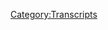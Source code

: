 {{DEFAULTSORT:
    #_TRANSCRIPT_0446:The Super Alpha Male Championship
}}{{Transcript
    | title         = [[446: The Super Alpha Male Championship]]
    | caption       = [https://knowledgefight.libsyn.com/446-the-super-alpha-male-championship Listen to this episode on Libsyn]
    | episodeNumber = [[446: The Super Alpha Male Championship|446]]
    | length        = 01:20:10
}}

{{MessageBox
    | header     = Warning: Bot Generated Content
    | text       = This transcript was automatically generated by transcription software and likely contains many mistakes and misattributions. Please check the audio for definitive quotes, attribution, and context.
    | image      = N3yvass4myg91.webp
    | imagewidth = 50px
    | id         = warning
}}

{{TranscriptBlock
    | name      = Unknown Speaker
    | timestamp = 00:00:00.000
    | text      = N-N-N-N-N-N-N-Knowledge Fight
}}

{{TranscriptBlock
    | name      = Unknown Speaker
    | timestamp = 00:00:12.960
    | text      = Dan and Jordan, I am sweating.
}}

{{TranscriptBlock
    | name      = Unknown Speaker
    | timestamp = 00:00:19.600
    | text      = Knowledgefight.com, it's time to pray.
}}

{{TranscriptBlock
    | name      = Unknown Speaker
    | timestamp = 00:00:21.399
    | text      = I have great respect for knowledgefight.
}}

{{TranscriptBlock
    | name      = Unknown Speaker
    | timestamp = 00:00:23.920
    | text      = Knowledgefight.
}}

{{TranscriptBlock
    | name      = Unknown Speaker
    | timestamp = 00:00:24.920
    | text      = I'm sick of them posing as if they're the good guys saying we are the bad guys.
}}

{{TranscriptBlock
    | name      = Unknown Speaker
    | timestamp = 00:00:29.359
    | text      = Knowledgefight.
}}

{{TranscriptBlock
    | name      = Unknown Speaker
    | timestamp = 00:00:30.359
    | text      = Dan and Jordan, Knowledgefight.
}}

{{TranscriptBlock
    | name      = Unknown Speaker
    | timestamp = 00:00:31.359
    | text      = Need money.
}}

{{TranscriptBlock
    | name      = Unknown Speaker
    | timestamp = 00:00:32.359
    | text      = Andy and Kansas, Andy and...
}}

{{TranscriptBlock
    | name      = Unknown Speaker
    | timestamp = 00:00:33.359
    | text      = Stop it.
}}

{{TranscriptBlock
    | name      = Unknown Speaker
    | timestamp = 00:00:34.359
    | text      = Andy and Kansas, Andy and Kansas, Andy and...
}}

{{TranscriptBlock
    | name      = Unknown Speaker
    | timestamp = 00:00:35.359
    | text      = It's time to pray.
}}

{{TranscriptBlock
    | name      = Unknown Speaker
    | timestamp = 00:00:36.359
    | text      = Andy and Kansas, you're on the air.
}}

{{TranscriptBlock
    | name      = Unknown Speaker
    | timestamp = 00:00:37.359
    | text      = Thanks for holding.
}}

{{TranscriptBlock
    | name      = Unknown Speaker
    | timestamp = 00:00:38.359
    | text      = Hello, Alex.
}}

{{TranscriptBlock
    | name      = Unknown Speaker
    | timestamp = 00:00:39.359
    | text      = I'm a first-time caller.
}}

{{TranscriptBlock
    | name      = Unknown Speaker
    | timestamp = 00:00:40.359
    | text      = I'm a huge fan.
}}

{{TranscriptBlock
    | name      = Unknown Speaker
    | timestamp = 00:00:41.359
    | text      = I love your room.
}}

{{TranscriptBlock
    | name      = Unknown Speaker
    | timestamp = 00:00:42.359
    | text      = Knowledgefight.
}}

{{TranscriptBlock
    | name      = Unknown Speaker
    | timestamp = 00:00:43.359
    | text      = Knowledgefight.com.
}}

{{TranscriptBlock
    | name      = Unknown Speaker
    | timestamp = 00:00:44.359
    | text      = I love you.
}}

{{TranscriptBlock
    | name      = Unknown Speaker
    | timestamp = 00:00:59.359
    | text      = Hey everybody.
}}

{{TranscriptBlock
    | name      = Unknown Speaker
    | timestamp = 00:01:00.359
    | text      = Welcome back to Knowledgefight.
}}

{{TranscriptBlock
    | name      = Unknown Speaker
    | timestamp = 00:01:01.359
    | text      = I'm Dan.
}}

{{TranscriptBlock
    | name      = Unknown Speaker
    | timestamp = 00:01:02.359
    | text      = I'm Jordan.
}}

{{TranscriptBlock
    | name      = Unknown Speaker
    | timestamp = 00:01:03.359
    | text      = We're couple dudes.
}}

{{TranscriptBlock
    | name      = Unknown Speaker
    | timestamp = 00:01:04.359
    | text      = Like to sit around, drink novelty beverages, and talk just a little bit about Alex Jones.
}}

{{TranscriptBlock
    | name      = Unknown Speaker
    | timestamp = 00:01:05.879
    | text      = Oh, indeed we are.
}}

{{TranscriptBlock
    | name      = Unknown Speaker
    | timestamp = 00:01:06.879
    | text      = Dan.
}}

{{TranscriptBlock
    | name      = Unknown Speaker
    | timestamp = 00:01:07.879
    | text      = Jordan.
}}

{{TranscriptBlock
    | name      = Unknown Speaker
    | timestamp = 00:01:08.879
    | text      = Dan.
}}

{{TranscriptBlock
    | name      = Unknown Speaker
    | timestamp = 00:01:09.879
    | text      = Jordan.
}}

{{TranscriptBlock
    | name      = Unknown Speaker
    | timestamp = 00:01:10.879
    | text      = Quick question for you.
}}

{{TranscriptBlock
    | name      = Unknown Speaker
    | timestamp = 00:01:11.879
    | text      = What's up?
}}

{{TranscriptBlock
    | name      = Unknown Speaker
    | timestamp = 00:01:12.879
    | text      = What's your bright spot today, buddy?
}}

{{TranscriptBlock
    | name      = Unknown Speaker
    | timestamp = 00:01:13.879
    | text      = I'm in love with this apartment.
}}

{{TranscriptBlock
    | name      = Unknown Speaker
    | timestamp = 00:01:14.879
    | text      = I know.
}}

{{TranscriptBlock
    | name      = Unknown Speaker
    | timestamp = 00:01:15.879
    | text      = That I am madly in love with.
}}

{{TranscriptBlock
    | name      = Unknown Speaker
    | timestamp = 00:01:16.879
    | text      = I think...
}}

{{TranscriptBlock
    | name      = Unknown Speaker
    | timestamp = 00:01:17.879
    | text      = I mean, it's too early to say really to get over-committed, but I really like this place.
}}

{{TranscriptBlock
    | name      = Unknown Speaker
    | timestamp = 00:01:23.560
    | text      = And the move was smooth.
}}

{{TranscriptBlock
    | name      = Unknown Speaker
    | timestamp = 00:01:24.560
    | text      = I'd like to thank everybody out there who sent such kind wishes of a smooth move and
}}

{{TranscriptBlock
    | name      = Unknown Speaker
    | timestamp = 00:01:29.959
    | text      = a painless transition.
}}

{{TranscriptBlock
    | name      = Unknown Speaker
    | timestamp = 00:01:31.560
    | text      = Appreciate it very much.
}}

{{TranscriptBlock
    | name      = Unknown Speaker
    | timestamp = 00:01:33.959
    | text      = But that's not my bright spot.
}}

{{TranscriptBlock
    | name      = Unknown Speaker
    | timestamp = 00:01:34.959
    | text      = What's your bright spot?
}}

{{TranscriptBlock
    | name      = Unknown Speaker
    | timestamp = 00:01:35.959
    | text      = My bright spot is I have finally got something in this apartment that I have been unknowingly
}}

{{TranscriptBlock
    | name      = Unknown Speaker
    | timestamp = 00:01:42.359
    | text      = looking for for my whole life that is a signifier of adulthood.
}}

{{TranscriptBlock
    | name      = Unknown Speaker
    | timestamp = 00:01:46.680
    | text      = What's that?
}}

{{TranscriptBlock
    | name      = Unknown Speaker
    | timestamp = 00:01:47.680
    | text      = A junk drawer.
}}

{{TranscriptBlock
    | name      = Unknown Speaker
    | timestamp = 00:01:48.680
    | text      = A junk drawer.
}}

{{TranscriptBlock
    | name      = Unknown Speaker
    | timestamp = 00:01:49.680
    | text      = Yes.
}}

{{TranscriptBlock
    | name      = Unknown Speaker
    | timestamp = 00:01:50.680
    | text      = You do not have a junk drawer.
}}

{{TranscriptBlock
    | name      = Unknown Speaker
    | timestamp = 00:01:51.680
    | text      = You've never had a junk drawer.
}}

{{TranscriptBlock
    | name      = Unknown Speaker
    | timestamp = 00:01:52.680
    | text      = I've never in the past had a junk drawer.
}}

{{TranscriptBlock
    | name      = Unknown Speaker
    | timestamp = 00:01:53.680
    | text      = What have you put in your junk drawer so far?
}}

{{TranscriptBlock
    | name      = Unknown Speaker
    | timestamp = 00:01:54.680
    | text      = I...
}}

{{TranscriptBlock
    | name      = Unknown Speaker
    | timestamp = 00:01:55.680
    | text      = Oh.
}}

{{TranscriptBlock
    | name      = Unknown Speaker
    | timestamp = 00:01:56.680
    | text      = Jofar?
}}

{{TranscriptBlock
    | name      = Unknown Speaker
    | timestamp = 00:01:57.680
    | text      = Jeez.
}}

{{TranscriptBlock
    | name      = Unknown Speaker
    | timestamp = 00:01:58.680
    | text      = Jofar.
}}

{{TranscriptBlock
    | name      = Unknown Speaker
    | timestamp = 00:01:59.680
    | text      = Jofar.
}}

{{TranscriptBlock
    | name      = Unknown Speaker
    | timestamp = 00:02:00.680
    | text      = Jofar.
}}

{{TranscriptBlock
    | name      = Unknown Speaker
    | timestamp = 00:02:01.680
    | text      = Yeah.
}}

{{TranscriptBlock
    | name      = Unknown Speaker
    | timestamp = 00:02:02.680
    | text      = I have all sorts of stuff.
}}

{{TranscriptBlock
    | name      = Unknown Speaker
    | timestamp = 00:02:03.680
    | text      = All right.
}}

{{TranscriptBlock
    | name      = Unknown Speaker
    | timestamp = 00:02:04.680
    | text      = We're talking about some aluminum foil.
}}

{{TranscriptBlock
    | name      = Unknown Speaker
    | timestamp = 00:02:05.680
    | text      = We're talking about plastic wrap.
}}

{{TranscriptBlock
    | name      = Unknown Speaker
    | timestamp = 00:02:06.680
    | text      = We're talking about socket wrenches.
}}

{{TranscriptBlock
    | name      = Unknown Speaker
    | timestamp = 00:02:07.680
    | text      = Useful.
}}

{{TranscriptBlock
    | name      = Unknown Speaker
    | timestamp = 00:02:08.680
    | text      = We're talking about a screwdriver.
}}

{{TranscriptBlock
    | name      = Unknown Speaker
    | timestamp = 00:02:09.680
    | text      = Wait.
}}

{{TranscriptBlock
    | name      = Unknown Speaker
    | timestamp = 00:02:10.680
    | text      = You're not using...
}}

{{TranscriptBlock
    | name      = Unknown Speaker
    | timestamp = 00:02:11.680
    | text      = Yeah.
}}

{{TranscriptBlock
    | name      = Unknown Speaker
    | timestamp = 00:02:12.680
    | text      = Aluminum foil is a daily use, man.
}}

{{TranscriptBlock
    | name      = Unknown Speaker
    | timestamp = 00:02:13.680
    | text      = It's the extra one for once I run out of this one.
}}

{{TranscriptBlock
    | name      = Unknown Speaker
    | timestamp = 00:02:15.680
    | text      = See, now you're...
}}

{{TranscriptBlock
    | name      = Unknown Speaker
    | timestamp = 00:02:16.680
    | text      = Exactly.
}}

{{TranscriptBlock
    | name      = Unknown Speaker
    | timestamp = 00:02:17.680
    | text      = Now you've sold me.
}}

{{TranscriptBlock
    | name      = Unknown Speaker
    | timestamp = 00:02:18.680
    | text      = Uh-huh.
}}

{{TranscriptBlock
    | name      = Unknown Speaker
    | timestamp = 00:02:19.680
    | text      = Two old cell phones that are completely dead.
}}

{{TranscriptBlock
    | name      = Unknown Speaker
    | timestamp = 00:02:20.680
    | text      = Those are in the junk drawer.
}}

{{TranscriptBlock
    | name      = Unknown Speaker
    | timestamp = 00:02:21.680
    | text      = I just can't throw away a couple of rocks from back when I had a jeweled rock phase.
}}

{{TranscriptBlock
    | name      = Unknown Speaker
    | timestamp = 00:02:29.479
    | text      = Yeah.
}}

{{TranscriptBlock
    | name      = Unknown Speaker
    | timestamp = 00:02:30.479
    | text      = Good rocks.
}}

{{TranscriptBlock
    | name      = Unknown Speaker
    | timestamp = 00:02:31.479
    | text      = Beautiful rocks.
}}

{{TranscriptBlock
    | name      = Unknown Speaker
    | timestamp = 00:02:32.479
    | text      = Energy rocks.
}}

{{TranscriptBlock
    | name      = Unknown Speaker
    | timestamp = 00:02:33.479
    | text      = Yes.
}}

{{TranscriptBlock
    | name      = Unknown Speaker
    | timestamp = 00:02:34.479
    | text      = Yeah, yeah, yeah.
}}

{{TranscriptBlock
    | name      = Unknown Speaker
    | timestamp = 00:02:35.479
    | text      = Powerful rocks.
}}

{{TranscriptBlock
    | name      = Unknown Speaker
    | timestamp = 00:02:36.479
    | text      = Yeah.
}}

{{TranscriptBlock
    | name      = Unknown Speaker
    | timestamp = 00:02:37.479
    | text      = Exactly.
}}

{{TranscriptBlock
    | name      = Unknown Speaker
    | timestamp = 00:02:38.479
    | text      = A deck of playing cards.
}}

{{TranscriptBlock
    | name      = Unknown Speaker
    | timestamp = 00:02:39.479
    | text      = Okay.
}}

{{TranscriptBlock
    | name      = Unknown Speaker
    | timestamp = 00:02:40.479
    | text      = Always got to be in a junk drawer.
}}

{{TranscriptBlock
    | name      = Unknown Speaker
    | timestamp = 00:02:41.479
    | text      = In other places, I didn't have enough drawers to actually have a dedicated place.
}}

{{TranscriptBlock
    | name      = Unknown Speaker
    | timestamp = 00:02:45.479
    | text      = Right, right, right.
}}

{{TranscriptBlock
    | name      = Unknown Speaker
    | timestamp = 00:02:46.479
    | text      = And so I'd kind of just put stuff in a box and toss it in a closet, and I didn't realize
}}

{{TranscriptBlock
    | name      = Unknown Speaker
    | timestamp = 00:02:50.319
    | text      = how much it would be gratifying to just have a drawer that I pull out.
}}

{{TranscriptBlock
    | name      = Unknown Speaker
    | timestamp = 00:02:54.240
    | text      = I was like, well, that's got all my junk in it, and it is something that I associate with
}}

{{TranscriptBlock
    | name      = Unknown Speaker
    | timestamp = 00:02:57.960
    | text      = being an adult.
}}

{{TranscriptBlock
    | name      = Unknown Speaker
    | timestamp = 00:02:58.960
    | text      = It's something that every grown-up house has.
}}

{{TranscriptBlock
    | name      = Unknown Speaker
    | timestamp = 00:03:01.479
    | text      = Sure.
}}

{{TranscriptBlock
    | name      = Unknown Speaker
    | timestamp = 00:03:02.479
    | text      = My parents were against clutter and everything, but they absolutely had a junk drawer in pretty
}}

{{TranscriptBlock
    | name      = Unknown Speaker
    | timestamp = 00:03:07.340
    | text      = much every house.
}}

{{TranscriptBlock
    | name      = Unknown Speaker
    | timestamp = 00:03:08.340
    | text      = Yeah, yeah, yeah.
}}

{{TranscriptBlock
    | name      = Unknown Speaker
    | timestamp = 00:03:09.340
    | text      = I didn't realize that.
}}

{{TranscriptBlock
    | name      = Unknown Speaker
    | timestamp = 00:03:10.340
    | text      = It's great.
}}

{{TranscriptBlock
    | name      = Unknown Speaker
    | timestamp = 00:03:11.340
    | text      = Complete.
}}

{{TranscriptBlock
    | name      = Unknown Speaker
    | timestamp = 00:03:12.340
    | text      = Complete.
}}

{{TranscriptBlock
    | name      = Unknown Speaker
    | timestamp = 00:03:13.340
    | text      = Yeah.
}}

{{TranscriptBlock
    | name      = Unknown Speaker
    | timestamp = 00:03:14.340
    | text      = You're welcome to the Club of Colonialists, I guess.
}}

{{TranscriptBlock
    | name      = Unknown Speaker
    | timestamp = 00:03:17.719
    | text      = Thanks.
}}

{{TranscriptBlock
    | name      = Unknown Speaker
    | timestamp = 00:03:18.719
    | text      = What about you?
}}

{{TranscriptBlock
    | name      = Unknown Speaker
    | timestamp = 00:03:19.719
    | text      = What's your bright spot?
}}

{{TranscriptBlock
    | name      = Unknown Speaker
    | timestamp = 00:03:21.400
    | text      = My bright spot, Dan, is... Well, actually, I was going to have a different bright spot,
}}

{{TranscriptBlock
    | name      = Unknown Speaker
    | timestamp = 00:03:27.580
    | text      = but I got to ride the train over here, Dan, and I haven't ridden the train in such a long
}}

{{TranscriptBlock
    | name      = Unknown Speaker
    | timestamp = 00:03:32.580
    | text      = time.
}}

{{TranscriptBlock
    | name      = Unknown Speaker
    | timestamp = 00:03:33.580
    | text      = Yeah.
}}

{{TranscriptBlock
    | name      = Unknown Speaker
    | timestamp = 00:03:34.580
    | text      = It's wonderful.
}}

{{TranscriptBlock
    | name      = Unknown Speaker
    | timestamp = 00:03:35.580
    | text      = I've been at your old place.
}}

{{TranscriptBlock
    | name      = Unknown Speaker
    | timestamp = 00:03:36.580
    | text      = I could walk to it, but now-
}}

{{TranscriptBlock
    | name      = Unknown Speaker
    | timestamp = 00:03:37.580
    | text      = Yeah, it was pretty close.
}}

{{TranscriptBlock
    | name      = Unknown Speaker
    | timestamp = 00:03:38.580
    | text      = We're a little bit further apart now.
}}

{{TranscriptBlock
    | name      = Unknown Speaker
    | timestamp = 00:03:39.580
    | text      = Yeah, and it's so normal.
}}

{{TranscriptBlock
    | name      = Unknown Speaker
    | timestamp = 00:03:41.800
    | text      = It's so gratifying.
}}

{{TranscriptBlock
    | name      = Unknown Speaker
    | timestamp = 00:03:42.800
    | text      = I used to ride the train every single day.
}}

{{TranscriptBlock
    | name      = Unknown Speaker
    | timestamp = 00:03:44.539
    | text      = Yeah.
}}

{{TranscriptBlock
    | name      = Unknown Speaker
    | timestamp = 00:03:45.539
    | text      = Every single day.
}}

{{TranscriptBlock
    | name      = Unknown Speaker
    | timestamp = 00:03:46.539
    | text      = It still requires a bit of safety on your part, but yeah, I'm glad you can do that.
}}

{{TranscriptBlock
    | name      = Unknown Speaker
    | timestamp = 00:03:51.199
    | text      = Yeah, it's nice.
}}

{{TranscriptBlock
    | name      = Unknown Speaker
    | timestamp = 00:03:52.199
    | text      = And experience the wobble-wobble of the L.
}}

{{TranscriptBlock
    | name      = Unknown Speaker
    | timestamp = 00:03:54.719
    | text      = Ooh, I love that.
}}

{{TranscriptBlock
    | name      = Unknown Speaker
    | timestamp = 00:03:55.719
    | text      = I love the L.
}}

{{TranscriptBlock
    | name      = Unknown Speaker
    | timestamp = 00:03:56.719
    | text      = Yeah.
}}

{{TranscriptBlock
    | name      = Unknown Speaker
    | timestamp = 00:03:57.719
    | text      = I hated it when I first moved here.
}}

{{TranscriptBlock
    | name      = Unknown Speaker
    | timestamp = 00:03:58.719
    | text      = I was really scared it was going to derail every time I rode it.
}}

{{TranscriptBlock
    | name      = Unknown Speaker
    | timestamp = 00:04:01.759
    | text      = Really?
}}

{{TranscriptBlock
    | name      = Unknown Speaker
    | timestamp = 00:04:02.759
    | text      = Really?
}}

{{TranscriptBlock
    | name      = Unknown Speaker
    | timestamp = 00:04:03.759
    | text      = It probably took like four years for me to get comfortable with it.
}}

{{TranscriptBlock
    | name      = Unknown Speaker
    | timestamp = 00:04:05.400
    | text      = Yeah.
}}

{{TranscriptBlock
    | name      = Unknown Speaker
    | timestamp = 00:04:06.400
    | text      = Really?
}}

{{TranscriptBlock
    | name      = Unknown Speaker
    | timestamp = 00:04:07.400
    | text      = When I first moved here, all of my jobs were downtown.
}}

{{TranscriptBlock
    | name      = Unknown Speaker
    | timestamp = 00:04:10.080
    | text      = I lived in Lakeview, and for those of you who aren't in Chicago, there's an express
}}

{{TranscriptBlock
    | name      = Unknown Speaker
    | timestamp = 00:04:14.919
    | text      = bus that runs on Lakeshore Drive from Lakeview to downtown that takes like five minutes to
}}

{{TranscriptBlock
    | name      = Unknown Speaker
    | timestamp = 00:04:21.160
    | text      = get there.
}}

{{TranscriptBlock
    | name      = Unknown Speaker
    | timestamp = 00:04:22.160
    | text      = So I never had to take the L. I could always just take that to work.
}}

{{TranscriptBlock
    | name      = Unknown Speaker
    | timestamp = 00:04:24.160
    | text      = Right.
}}

{{TranscriptBlock
    | name      = Unknown Speaker
    | timestamp = 00:04:25.160
    | text      = And the only times I would need to take it were for going to shows and stuff, and I'd
}}

{{TranscriptBlock
    | name      = Unknown Speaker
    | timestamp = 00:04:29.439
    | text      = be drunk.
}}

{{TranscriptBlock
    | name      = Unknown Speaker
    | timestamp = 00:04:30.439
    | text      = Yeah.
}}

{{TranscriptBlock
    | name      = Unknown Speaker
    | timestamp = 00:04:31.439
    | text      = That'll smooth things over for you.
}}

{{TranscriptBlock
    | name      = Unknown Speaker
    | timestamp = 00:04:32.439
    | text      = We're going down.
}}

{{TranscriptBlock
    | name      = Unknown Speaker
    | timestamp = 00:04:33.439
    | text      = Yeah.
}}

{{TranscriptBlock
    | name      = Unknown Speaker
    | timestamp = 00:04:34.439
    | text      = This brown line is going to crash right into that bocce's.
}}

{{TranscriptBlock
    | name      = Unknown Speaker
    | timestamp = 00:04:39.980
    | text      = That's odd.
}}

{{TranscriptBlock
    | name      = Unknown Speaker
    | timestamp = 00:04:40.980
    | text      = The very first time that I took the L, I was 17.
}}

{{TranscriptBlock
    | name      = Unknown Speaker
    | timestamp = 00:04:44.600
    | text      = We were up here for a New Year's Eve celebration, and on the way back, somebody very, very
}}

{{TranscriptBlock
    | name      = Unknown Speaker
    | timestamp = 00:04:51.040
    | text      = drunkenly threw up on another guy.
}}

{{TranscriptBlock
    | name      = Unknown Speaker
    | timestamp = 00:04:52.920
    | text      = Sure.
}}

{{TranscriptBlock
    | name      = Unknown Speaker
    | timestamp = 00:04:53.920
    | text      = And then-
}}

{{TranscriptBlock
    | name      = Unknown Speaker
    | timestamp = 00:04:54.920
    | text      = So you were on the red line.
}}

{{TranscriptBlock
    | name      = Unknown Speaker
    | timestamp = 00:04:55.920
    | text      = No, it was actually the...
}}

{{TranscriptBlock
    | name      = Unknown Speaker
    | timestamp = 00:04:56.920
    | text      = It was the green line.
}}

{{TranscriptBlock
    | name      = Unknown Speaker
    | timestamp = 00:04:57.920
    | text      = Wow.
}}

{{TranscriptBlock
    | name      = Unknown Speaker
    | timestamp = 00:04:58.920
    | text      = All the way out, and-
}}

{{TranscriptBlock
    | name      = Unknown Speaker
    | timestamp = 00:04:59.920
    | text      = Fomenting is such a red line.
}}

{{TranscriptBlock
    | name      = Unknown Speaker
    | timestamp = 00:05:00.920
    | text      = And the guy in the car up ahead of us got stabbed.
}}

{{TranscriptBlock
    | name      = Unknown Speaker
    | timestamp = 00:05:03.959
    | text      = Whoa.
}}

{{TranscriptBlock
    | name      = Unknown Speaker
    | timestamp = 00:05:04.959
    | text      = So yeah.
}}

{{TranscriptBlock
    | name      = Unknown Speaker
    | timestamp = 00:05:05.959
    | text      = That's nuts.
}}

{{TranscriptBlock
    | name      = Unknown Speaker
    | timestamp = 00:05:06.959
    | text      = This is a while, and that was my first experience.
}}

{{TranscriptBlock
    | name      = Unknown Speaker
    | timestamp = 00:05:07.959
    | text      = Shocking you went back.
}}

{{TranscriptBlock
    | name      = Unknown Speaker
    | timestamp = 00:05:08.959
    | text      = Love it.
}}

{{TranscriptBlock
    | name      = Unknown Speaker
    | timestamp = 00:05:09.959
    | text      = It's a place of wonder and excitement for a small town kid.
}}

{{TranscriptBlock
    | name      = Unknown Speaker
    | timestamp = 00:05:13.680
    | text      = You know what the weird twist for me is a little bit?
}}

{{TranscriptBlock
    | name      = Unknown Speaker
    | timestamp = 00:05:15.839
    | text      = What?
}}

{{TranscriptBlock
    | name      = Unknown Speaker
    | timestamp = 00:05:16.839
    | text      = I actually really enjoyed the L the first time I took it, because I came up here with
}}

{{TranscriptBlock
    | name      = Unknown Speaker
    | timestamp = 00:05:20.879
    | text      = a then girlfriend to go to a mutual friend of ours' wedding in Chicago, and it was the
}}

{{TranscriptBlock
    | name      = Unknown Speaker
    | timestamp = 00:05:26.439
    | text      = first time I'd come, and we took the L around, and I had none of those fears.
}}

{{TranscriptBlock
    | name      = Unknown Speaker
    | timestamp = 00:05:30.860
    | text      = There was something about, like, I live here now, that made it scary to me, whereas if
}}

{{TranscriptBlock
    | name      = Unknown Speaker
    | timestamp = 00:05:35.439
    | text      = I was visiting, it was like, eh, no big deal.
}}

{{TranscriptBlock
    | name      = Unknown Speaker
    | timestamp = 00:05:38.439
    | text      = I don't know why.
}}

{{TranscriptBlock
    | name      = Unknown Speaker
    | timestamp = 00:05:39.439
    | text      = I'm just a poor boy from Missouri coming up to the big city.
}}

{{TranscriptBlock
    | name      = Unknown Speaker
    | timestamp = 00:05:42.519
    | text      = It's all an exciting adventure.
}}

{{TranscriptBlock
    | name      = Unknown Speaker
    | timestamp = 00:05:43.879
    | text      = Yeah, my brain dealt with it differently.
}}

{{TranscriptBlock
    | name      = Unknown Speaker
    | timestamp = 00:05:45.800
    | text      = That's weird.
}}

{{TranscriptBlock
    | name      = Unknown Speaker
    | timestamp = 00:05:46.800
    | text      = Well, congratulations on coming back to the train.
}}

{{TranscriptBlock
    | name      = Unknown Speaker
    | timestamp = 00:05:49.240
    | text      = Yes, the mundanity of life.
}}

{{TranscriptBlock
    | name      = Unknown Speaker
    | timestamp = 00:05:51.279
    | text      = Yes.
}}

{{TranscriptBlock
    | name      = Unknown Speaker
    | timestamp = 00:05:52.279
    | text      = So Jordan, today we've got an interesting thing to go over.
}}

{{TranscriptBlock
    | name      = Unknown Speaker
    | timestamp = 00:05:53.839
    | text      = It's not an episode of Alex's show, because I should tell you, this isn't helping the
}}

{{TranscriptBlock
    | name      = Unknown Speaker
    | timestamp = 00:05:57.680
    | text      = rumors that I am Alex Jones, and by extension, I'm also Bill Hicks, but the entire time that
}}

{{TranscriptBlock
    | name      = Unknown Speaker
    | timestamp = 00:06:02.920
    | text      = I've been moving, Alex has been out of studio.
}}

{{TranscriptBlock
    | name      = Unknown Speaker
    | timestamp = 00:06:05.279
    | text      = Again.
}}

{{TranscriptBlock
    | name      = Unknown Speaker
    | timestamp = 00:06:06.279
    | text      = This is a disturbing pattern.
}}

{{TranscriptBlock
    | name      = Unknown Speaker
    | timestamp = 00:06:08.399
    | text      = This really is a disturbing pattern.
}}

{{TranscriptBlock
    | name      = Unknown Speaker
    | timestamp = 00:06:10.399
    | text      = This has been regular.
}}

{{TranscriptBlock
    | name      = Unknown Speaker
    | timestamp = 00:06:11.399
    | text      = It seems to happen more than I'm comfortable with.
}}

{{TranscriptBlock
    | name      = Unknown Speaker
    | timestamp = 00:06:14.220
    | text      = Any time you're like, I think I'm going to take some time off, Alex is like, wow, I mean,
}}

{{TranscriptBlock
    | name      = Unknown Speaker
    | timestamp = 00:06:17.839
    | text      = I've got to take a vacation too now.
}}

{{TranscriptBlock
    | name      = Unknown Speaker
    | timestamp = 00:06:19.560
    | text      = Nobody's listening anymore.
}}

{{TranscriptBlock
    | name      = Unknown Speaker
    | timestamp = 00:06:20.720
    | text      = I put him on time out a couple months back, and then he was out of studio.
}}

{{TranscriptBlock
    | name      = Unknown Speaker
    | timestamp = 00:06:24.439
    | text      = That was super weird.
}}

{{TranscriptBlock
    | name      = Unknown Speaker
    | timestamp = 00:06:25.680
    | text      = And then, yeah, now Monday, Tuesday, Wednesday, all was Owen Troyer hosting.
}}

{{TranscriptBlock
    | name      = Unknown Speaker
    | timestamp = 00:06:30.480
    | text      = Jesus.
}}

{{TranscriptBlock
    | name      = Unknown Speaker
    | timestamp = 00:06:31.480
    | text      = And then today, as we're recording on Thursday, David Knight was hosting.
}}

{{TranscriptBlock
    | name      = Unknown Speaker
    | timestamp = 00:06:35.519
    | text      = And so we have no Alex to do.
}}

{{TranscriptBlock
    | name      = Unknown Speaker
    | timestamp = 00:06:38.000
    | text      = So what I decided I wanted to do was, because it's the first episode we're recording this
}}

{{TranscriptBlock
    | name      = Unknown Speaker
    | timestamp = 00:06:42.720
    | text      = new apartment, I was like, all right, I can take back that whole thing about not doing
}}

{{TranscriptBlock
    | name      = Unknown Speaker
    | timestamp = 00:06:46.759
    | text      = Project Camelot episodes.
}}

{{TranscriptBlock
    | name      = Unknown Speaker
    | timestamp = 00:06:48.759
    | text      = I was like, come on, Kerry, save me.
}}

{{TranscriptBlock
    | name      = Unknown Speaker
    | timestamp = 00:06:52.279
    | text      = And I went to her YouTube channel, and she's already switched to the paywall.
}}

{{TranscriptBlock
    | name      = Unknown Speaker
    | timestamp = 00:06:56.839
    | text      = Of course.
}}

{{TranscriptBlock
    | name      = Unknown Speaker
    | timestamp = 00:06:57.839
    | text      = So there's no new episodes on there, and like I said, I'm going to respect her paywall and
}}

{{TranscriptBlock
    | name      = Unknown Speaker
    | timestamp = 00:07:02.220
    | text      = intellectual property.
}}

{{TranscriptBlock
    | name      = Unknown Speaker
    | timestamp = 00:07:03.220
    | text      = Sure.
}}

{{TranscriptBlock
    | name      = Unknown Speaker
    | timestamp = 00:07:04.220
    | text      = So I was like, all right, fuck yeah.
}}

{{TranscriptBlock
    | name      = Unknown Speaker
    | timestamp = 00:07:05.220
    | text      = Jim Baker.
}}

{{TranscriptBlock
    | name      = Unknown Speaker
    | timestamp = 00:07:06.220
    | text      = Jim Baker's our boy.
}}

{{TranscriptBlock
    | name      = Unknown Speaker
    | timestamp = 00:07:07.439
    | text      = He's AWOL, too.
}}

{{TranscriptBlock
    | name      = Unknown Speaker
    | timestamp = 00:07:08.439
    | text      = He's AWOL, too.
}}

{{TranscriptBlock
    | name      = Unknown Speaker
    | timestamp = 00:07:09.439
    | text      = Isn't he?
}}

{{TranscriptBlock
    | name      = Unknown Speaker
    | timestamp = 00:07:10.439
    | text      = Yeah.
}}

{{TranscriptBlock
    | name      = Unknown Speaker
    | timestamp = 00:07:11.439
    | text      = News just broke that he's getting sued by another state attorney general, but he's been
}}

{{TranscriptBlock
    | name      = Unknown Speaker
    | timestamp = 00:07:14.079
    | text      = gone from his own show for the last God knows how long.
}}

{{TranscriptBlock
    | name      = Unknown Speaker
    | timestamp = 00:07:18.240
    | text      = Why not?
}}

{{TranscriptBlock
    | name      = Unknown Speaker
    | timestamp = 00:07:19.240
    | text      = So I was like, I'm back.
}}

{{TranscriptBlock
    | name      = Unknown Speaker
    | timestamp = 00:07:20.720
    | text      = I'm back to the wall.
}}

{{TranscriptBlock
    | name      = Unknown Speaker
    | timestamp = 00:07:21.720
    | text      = I don't know what to do.
}}

{{TranscriptBlock
    | name      = Unknown Speaker
    | timestamp = 00:07:23.439
    | text      = And actually, this is a good time for a shout-out.
}}

{{TranscriptBlock
    | name      = Unknown Speaker
    | timestamp = 00:07:27.199
    | text      = I'd like to give a shout-out to Danny, who wrote me a message on Facebook and alerted
}}

{{TranscriptBlock
    | name      = Unknown Speaker
    | timestamp = 00:07:32.959
    | text      = me to something that happened, and it is definitely worth our time, so that's what we'll be talking
}}

{{TranscriptBlock
    | name      = Unknown Speaker
    | timestamp = 00:07:37.040
    | text      = about today.
}}

{{TranscriptBlock
    | name      = Unknown Speaker
    | timestamp = 00:07:38.040
    | text      = All right.
}}

{{TranscriptBlock
    | name      = Unknown Speaker
    | timestamp = 00:07:39.040
    | text      = He watches some of the other shows, like, let's say, The War Room.
}}

{{TranscriptBlock
    | name      = Unknown Speaker
    | timestamp = 00:07:42.959
    | text      = Oh, no.
}}

{{TranscriptBlock
    | name      = Unknown Speaker
    | timestamp = 00:07:43.959
    | text      = And so knows some things that happened that would slip past my eye, and this is one such
}}

{{TranscriptBlock
    | name      = Unknown Speaker
    | timestamp = 00:07:48.839
    | text      = thing that is definitely... All right.
}}

{{TranscriptBlock
    | name      = Unknown Speaker
    | timestamp = 00:07:52.319
    | text      = So we're going to be talking about what happened on June 12th on The War Room.
}}

{{TranscriptBlock
    | name      = Unknown Speaker
    | timestamp = 00:07:55.879
    | text      = Oh, boy.
}}

{{TranscriptBlock
    | name      = Unknown Speaker
    | timestamp = 00:07:56.879
    | text      = And don't worry, it's real stupid.
}}

{{TranscriptBlock
    | name      = Unknown Speaker
    | timestamp = 00:08:00.120
    | text      = That makes sense to me.
}}

{{TranscriptBlock
    | name      = Unknown Speaker
    | timestamp = 00:08:01.120
    | text      = Yeah.
}}

{{TranscriptBlock
    | name      = Unknown Speaker
    | timestamp = 00:08:02.120
    | text      = So before we get into that, Jordan, though, we've got to take a moment to say thank you
}}

{{TranscriptBlock
    | name      = Unknown Speaker
    | timestamp = 00:08:03.439
    | text      = to some folks who have signed up and are supporting the show.
}}

{{TranscriptBlock
    | name      = Unknown Speaker
    | timestamp = 00:08:05.459
    | text      = So first, got to say thank you to Carl in Pennsylvania.
}}

{{TranscriptBlock
    | name      = Unknown Speaker
    | timestamp = 00:08:08.800
    | text      = You are now a policy wonk.
}}

{{TranscriptBlock
    | name      = Unknown Speaker
    | timestamp = 00:08:10.040
    | text      = I'm a policy wonk.
}}

{{TranscriptBlock
    | name      = Unknown Speaker
    | timestamp = 00:08:11.040
    | text      = Thank you, Carl.
}}

{{TranscriptBlock
    | name      = Unknown Speaker
    | timestamp = 00:08:12.040
    | text      = Thanks, Carl.
}}

{{TranscriptBlock
    | name      = Unknown Speaker
    | timestamp = 00:08:13.040
    | text      = Next, this is a person who owns the cutest dogs in the world.
}}

{{TranscriptBlock
    | name      = Unknown Speaker
    | timestamp = 00:08:14.959
    | text      = I guarantee that.
}}

{{TranscriptBlock
    | name      = Unknown Speaker
    | timestamp = 00:08:15.959
    | text      = Okay.
}}

{{TranscriptBlock
    | name      = Unknown Speaker
    | timestamp = 00:08:16.959
    | text      = No competition.
}}

{{TranscriptBlock
    | name      = Unknown Speaker
    | timestamp = 00:08:17.959
    | text      = Thank you, Paulie.
}}

{{TranscriptBlock
    | name      = Unknown Speaker
    | timestamp = 00:08:18.959
    | text      = You are now a policy wonk.
}}

{{TranscriptBlock
    | name      = Unknown Speaker
    | timestamp = 00:08:19.959
    | text      = I'm a policy wonk.
}}

{{TranscriptBlock
    | name      = Unknown Speaker
    | timestamp = 00:08:20.959
    | text      = Thank you, Paulie.
}}

{{TranscriptBlock
    | name      = Unknown Speaker
    | timestamp = 00:08:21.959
    | text      = Thanks, Paulie.
}}

{{TranscriptBlock
    | name      = Unknown Speaker
    | timestamp = 00:08:22.959
    | text      = Next, Gabriel Kay.
}}

{{TranscriptBlock
    | name      = Unknown Speaker
    | timestamp = 00:08:23.959
    | text      = Thank you so much.
}}

{{TranscriptBlock
    | name      = Unknown Speaker
    | timestamp = 00:08:24.959
    | text      = You are now a policy wonk.
}}

{{TranscriptBlock
    | name      = Unknown Speaker
    | timestamp = 00:08:25.959
    | text      = I'm a policy wonk.
}}

{{TranscriptBlock
    | name      = Unknown Speaker
    | timestamp = 00:08:26.959
    | text      = Thanks, Gabriel.
}}

{{TranscriptBlock
    | name      = Unknown Speaker
    | timestamp = 00:08:27.959
    | text      = Thank you.
}}

{{TranscriptBlock
    | name      = Unknown Speaker
    | timestamp = 00:08:28.959
    | text      = Next, Louis or Louis.
}}

{{TranscriptBlock
    | name      = Unknown Speaker
    | timestamp = 00:08:29.959
    | text      = I'm not entirely sure.
}}

{{TranscriptBlock
    | name      = Unknown Speaker
    | timestamp = 00:08:30.959
    | text      = Could be either.
}}

{{TranscriptBlock
    | name      = Unknown Speaker
    | timestamp = 00:08:31.959
    | text      = M, last initial.
}}

{{TranscriptBlock
    | name      = Unknown Speaker
    | timestamp = 00:08:32.960
    | text      = Thank you, Louis M. You're now a policy wonk.
}}

{{TranscriptBlock
    | name      = Unknown Speaker
    | timestamp = 00:08:33.960
    | text      = I'm a policy wonk.
}}

{{TranscriptBlock
    | name      = Unknown Speaker
    | timestamp = 00:08:34.960
    | text      = Thanks, Louis or Louis.
}}

{{TranscriptBlock
    | name      = Unknown Speaker
    | timestamp = 00:08:36.960
    | text      = Yeah.
}}

{{TranscriptBlock
    | name      = Unknown Speaker
    | timestamp = 00:08:37.960
    | text      = And luffa sniffa.
}}

{{TranscriptBlock
    | name      = Unknown Speaker
    | timestamp = 00:08:38.960
    | text      = It ends in an A-H instead of an E-R.
}}

{{TranscriptBlock
    | name      = Unknown Speaker
    | timestamp = 00:08:41.960
    | text      = Okay.
}}

{{TranscriptBlock
    | name      = Unknown Speaker
    | timestamp = 00:08:42.960
    | text      = Someone who smells luffas.
}}

{{TranscriptBlock
    | name      = Unknown Speaker
    | timestamp = 00:08:43.960
    | text      = That sounds like it.
}}

{{TranscriptBlock
    | name      = Unknown Speaker
    | timestamp = 00:08:44.960
    | text      = Thank you so much.
}}

{{TranscriptBlock
    | name      = Unknown Speaker
    | timestamp = 00:08:45.960
    | text      = You are now a policy wonk.
}}

{{TranscriptBlock
    | name      = Unknown Speaker
    | timestamp = 00:08:46.960
    | text      = Thank you very much, luffa sniffa.
}}

{{TranscriptBlock
    | name      = Unknown Speaker
    | timestamp = 00:08:47.960
    | text      = Thank you.
}}

{{TranscriptBlock
    | name      = Unknown Speaker
    | timestamp = 00:08:48.960
    | text      = Next, Chris G. Thank you so much.
}}

{{TranscriptBlock
    | name      = Unknown Speaker
    | timestamp = 00:08:49.960
    | text      = You are now a policy wonk.
}}

{{TranscriptBlock
    | name      = Unknown Speaker
    | timestamp = 00:08:50.960
    | text      = I'm a policy wonk.
}}

{{TranscriptBlock
    | name      = Unknown Speaker
    | timestamp = 00:08:51.960
    | text      = Thanks, Chris.
}}

{{TranscriptBlock
    | name      = Unknown Speaker
    | timestamp = 00:08:52.960
    | text      = And then, this is clever.
}}

{{TranscriptBlock
    | name      = Unknown Speaker
    | timestamp = 00:08:54.960
    | text      = Is it?
}}

{{TranscriptBlock
    | name      = Unknown Speaker
    | timestamp = 00:08:55.960
    | text      = Yes.
}}

{{TranscriptBlock
    | name      = Unknown Speaker
    | timestamp = 00:08:56.960
    | text      = Okay.
}}

{{TranscriptBlock
    | name      = Unknown Speaker
    | timestamp = 00:08:57.960
    | text      = You are now a technocrat.
}}

{{TranscriptBlock
    | name      = Unknown Speaker
    | timestamp = 00:08:58.960
    | text      = You are now a policy wonk.
}}

{{TranscriptBlock
    | name      = Unknown Speaker
    | timestamp = 00:08:59.960
    | text      = I'm a policy wonk.
}}

{{TranscriptBlock
    | name      = Unknown Speaker
    | timestamp = 00:09:00.960
    | text      = You son of a bitch.
}}

{{TranscriptBlock
    | name      = Unknown Speaker
    | timestamp = 00:09:02.960
    | text      = Clever.
}}

{{TranscriptBlock
    | name      = Unknown Speaker
    | timestamp = 00:09:03.960
    | text      = I have to tip my cap.
}}

{{TranscriptBlock
    | name      = Unknown Speaker
    | timestamp = 00:09:06.960
    | text      = That's very clever.
}}

{{TranscriptBlock
    | name      = Unknown Speaker
    | timestamp = 00:09:07.960
    | text      = That's well done.
}}

{{TranscriptBlock
    | name      = Unknown Speaker
    | timestamp = 00:09:08.960
    | text      = I'd also like to say thank you to somebody who donated on elevated level.
}}

{{TranscriptBlock
    | name      = Unknown Speaker
    | timestamp = 00:09:10.960
    | text      = I appreciate that very much.
}}

{{TranscriptBlock
    | name      = Unknown Speaker
    | timestamp = 00:09:11.960
    | text      = So, Kevin R. Thank you so much.
}}

{{TranscriptBlock
    | name      = Unknown Speaker
    | timestamp = 00:09:12.960
    | text      = You are now a technocrat.
}}

{{TranscriptBlock
    | name      = Unknown Speaker
    | timestamp = 00:09:14.960
    | text      = I'm a policy wonk.
}}

{{TranscriptBlock
    | name      = Unknown Speaker
    | timestamp = 00:09:15.960
    | text      = Crikey, mate.
}}

{{TranscriptBlock
    | name      = Unknown Speaker
    | timestamp = 00:09:16.960
    | text      = That's fantastic.
}}

{{TranscriptBlock
    | name      = Unknown Speaker
    | timestamp = 00:09:17.960
    | text      = Have yourself a brew.
}}

{{TranscriptBlock
    | name      = Unknown Speaker
    | timestamp = 00:09:18.960
    | text      = How's your 401k doing, bro?
}}

{{TranscriptBlock
    | name      = Unknown Speaker
    | timestamp = 00:09:19.960
    | text      = All right.
}}

{{TranscriptBlock
    | name      = Unknown Speaker
    | timestamp = 00:09:20.960
    | text      = We got to go full tilt boogie on this, Watson, all right?
}}

{{TranscriptBlock
    | name      = Unknown Speaker
    | timestamp = 00:09:22.960
    | text      = Let's just get down to business.
}}

{{TranscriptBlock
    | name      = Unknown Speaker
    | timestamp = 00:09:24.960
    | text      = We ain't making that money off that heroin.
}}

{{TranscriptBlock
    | name      = Unknown Speaker
    | timestamp = 00:09:26.960
    | text      = Why you pimps so good?
}}

{{TranscriptBlock
    | name      = Unknown Speaker
    | timestamp = 00:09:28.960
    | text      = My neck is freakishly large.
}}

{{TranscriptBlock
    | name      = Unknown Speaker
    | timestamp = 00:09:30.960
    | text      = I declare info war on you.
}}

{{TranscriptBlock
    | name      = Unknown Speaker
    | timestamp = 00:09:32.960
    | text      = Thank you so much, Kevin R. Yes.
}}

{{TranscriptBlock
    | name      = Unknown Speaker
    | timestamp = 00:09:34.960
    | text      = Thank you very much, Kevin.
}}

{{TranscriptBlock
    | name      = Unknown Speaker
    | timestamp = 00:09:35.960
    | text      = And finally, I'd like to say thank you to somebody who went just above and beyond.
}}

{{TranscriptBlock
    | name      = Unknown Speaker
    | timestamp = 00:09:39.960
    | text      = So, we're going to bat for the cycle in terms of drops today.
}}

{{TranscriptBlock
    | name      = Unknown Speaker
    | timestamp = 00:09:41.960
    | text      = Oh, boy.
}}

{{TranscriptBlock
    | name      = Unknown Speaker
    | timestamp = 00:09:42.960
    | text      = And so, I'd like to say thank you to Industrial Robot.
}}

{{TranscriptBlock
    | name      = Unknown Speaker
    | timestamp = 00:09:45.960
    | text      = Thank you so much.
}}

{{TranscriptBlock
    | name      = Unknown Speaker
    | timestamp = 00:09:46.960
    | text      = You are now a raptor princess.
}}

{{TranscriptBlock
    | name      = Unknown Speaker
    | timestamp = 00:09:48.960
    | text      = I'm a policy wonk.
}}

{{TranscriptBlock
    | name      = Unknown Speaker
    | timestamp = 00:09:49.960
    | text      = Four stars.
}}

{{TranscriptBlock
    | name      = Unknown Speaker
    | timestamp = 00:09:50.960
    | text      = Go home to your mother and tell her you're brilliant.
}}

{{TranscriptBlock
    | name      = Unknown Speaker
    | timestamp = 00:09:52.960
    | text      = I'll barbecue your ass.
}}

{{TranscriptBlock
    | name      = Unknown Speaker
    | timestamp = 00:09:54.960
    | text      = It's over for humanity.
}}

{{TranscriptBlock
    | name      = Unknown Speaker
    | timestamp = 00:09:55.960
    | text      = You're a beautiful soul.
}}

{{TranscriptBlock
    | name      = Unknown Speaker
    | timestamp = 00:09:56.960
    | text      = They're coming for your balls.
}}

{{TranscriptBlock
    | name      = Unknown Speaker
    | timestamp = 00:09:58.960
    | text      = Well, I piss all over your god.
}}

{{TranscriptBlock
    | name      = Unknown Speaker
    | timestamp = 00:10:01.960
    | text      = Very few people crap in the pool unless they're babies.
}}

{{TranscriptBlock
    | name      = Unknown Speaker
    | timestamp = 00:10:03.960
    | text      = I piss all over the state.
}}

{{TranscriptBlock
    | name      = Unknown Speaker
    | timestamp = 00:10:05.960
    | text      = Make it a practice of calling people pieces of garbage.
}}

{{TranscriptBlock
    | name      = Unknown Speaker
    | timestamp = 00:10:08.960
    | text      = When they are.
}}

{{TranscriptBlock
    | name      = Unknown Speaker
    | timestamp = 00:10:09.960
    | text      = Come in, as you see fit.
}}

{{TranscriptBlock
    | name      = Unknown Speaker
    | timestamp = 00:10:11.960
    | text      = Thank you so much, Industrial Robot.
}}

{{TranscriptBlock
    | name      = Unknown Speaker
    | timestamp = 00:10:13.960
    | text      = Yes, thank you very much, Industrial Robot.
}}

{{TranscriptBlock
    | name      = Unknown Speaker
    | timestamp = 00:10:15.960
    | text      = If you're out there listening and you're thinking,
}}

{{TranscriptBlock
    | name      = Unknown Speaker
    | timestamp = 00:10:16.960
    | text      = hey, I enjoyed this show.
}}

{{TranscriptBlock
    | name      = Unknown Speaker
    | timestamp = 00:10:17.960
    | text      = I'd like to support what these gents do.
}}

{{TranscriptBlock
    | name      = Unknown Speaker
    | timestamp = 00:10:18.960
    | text      = You can do that by going to our website, knowledgefight.com,
}}

{{TranscriptBlock
    | name      = Unknown Speaker
    | timestamp = 00:10:20.960
    | text      = clicking the button that says support the show.
}}

{{TranscriptBlock
    | name      = Unknown Speaker
    | timestamp = 00:10:21.960
    | text      = We would appreciate it.
}}

{{TranscriptBlock
    | name      = Unknown Speaker
    | timestamp = 00:10:22.960
    | text      = Yes, we would like it very much.
}}

{{TranscriptBlock
    | name      = Unknown Speaker
    | timestamp = 00:10:23.960
    | text      = Or you can take that generosity.
}}

{{TranscriptBlock
    | name      = Unknown Speaker
    | timestamp = 00:10:28.960
    | text      = Pay it forward.
}}

{{TranscriptBlock
    | name      = Unknown Speaker
    | timestamp = 00:10:29.960
    | text      = Sure, why not?
}}

{{TranscriptBlock
    | name      = Unknown Speaker
    | timestamp = 00:10:30.960
    | text      = Take it to a charity, a bail fund.
}}

{{TranscriptBlock
    | name      = Unknown Speaker
    | timestamp = 00:10:34.960
    | text      = Did you see in my eyes that I was trying?
}}

{{TranscriptBlock
    | name      = Unknown Speaker
    | timestamp = 00:10:36.960
    | text      = You were scrambling.
}}

{{TranscriptBlock
    | name      = Unknown Speaker
    | timestamp = 00:10:37.960
    | text      = Yeah, the wheels were turning.
}}

{{TranscriptBlock
    | name      = Unknown Speaker
    | timestamp = 00:10:40.960
    | text      = You know what was happening?
}}

{{TranscriptBlock
    | name      = Unknown Speaker
    | timestamp = 00:10:41.960
    | text      = What's that?
}}

{{TranscriptBlock
    | name      = Unknown Speaker
    | timestamp = 00:10:42.960
    | text      = The word paper mache was in my head.
}}

{{TranscriptBlock
    | name      = Unknown Speaker
    | timestamp = 00:10:44.960
    | text      = Oh, that'll do it.
}}

{{TranscriptBlock
    | name      = Unknown Speaker
    | timestamp = 00:10:45.960
    | text      = I didn't know how to make it work for a,
}}

{{TranscriptBlock
    | name      = Unknown Speaker
    | timestamp = 00:10:47.960
    | text      = make a paper mache something and then send it to a charity.
}}

{{TranscriptBlock
    | name      = Unknown Speaker
    | timestamp = 00:10:50.960
    | text      = That's how most people feel about paper mache in general.
}}

{{TranscriptBlock
    | name      = Unknown Speaker
    | timestamp = 00:10:52.960
    | text      = Nobody knows how to make it work.
}}

{{TranscriptBlock
    | name      = Unknown Speaker
    | timestamp = 00:10:53.960
    | text      = That shit's alchemy.
}}

{{TranscriptBlock
    | name      = Unknown Speaker
    | timestamp = 00:10:54.960
    | text      = Fair enough.
}}

{{TranscriptBlock
    | name      = Unknown Speaker
    | timestamp = 00:10:55.960
    | text      = Yeah.
}}

{{TranscriptBlock
    | name      = Unknown Speaker
    | timestamp = 00:10:56.960
    | text      = So we'll get down to business on this episode,
}}

{{TranscriptBlock
    | name      = Unknown Speaker
    | timestamp = 00:10:57.960
    | text      = but first, Jordan, we got to check in with the year of the.
}}

{{TranscriptBlock
    | name      = Unknown Speaker
    | timestamp = 00:11:00.960
    | text      = All right.
}}

{{TranscriptBlock
    | name      = Unknown Speaker
    | timestamp = 00:11:01.960
    | text      = So we've hit the ground running in this new apartment,
}}

{{TranscriptBlock
    | name      = Unknown Speaker
    | timestamp = 00:11:05.960
    | text      = the year of the seltzer.
}}

{{TranscriptBlock
    | name      = Unknown Speaker
    | timestamp = 00:11:06.960
    | text      = We are now.
}}

{{TranscriptBlock
    | name      = Unknown Speaker
    | timestamp = 00:11:07.960
    | text      = 600 seltzers.
}}

{{TranscriptBlock
    | name      = Unknown Speaker
    | timestamp = 00:11:08.960
    | text      = One day.
}}

{{TranscriptBlock
    | name      = Unknown Speaker
    | timestamp = 00:11:09.960
    | text      = No.
}}

{{TranscriptBlock
    | name      = Unknown Speaker
    | timestamp = 00:11:10.960
    | text      = 128 seltzers.
}}

{{TranscriptBlock
    | name      = Unknown Speaker
    | timestamp = 00:11:11.960
    | text      = Okay.
}}

{{TranscriptBlock
    | name      = Unknown Speaker
    | timestamp = 00:11:12.960
    | text      = All right.
}}

{{TranscriptBlock
    | name      = Unknown Speaker
    | timestamp = 00:11:13.960
    | text      = And what I did is I,
}}

{{TranscriptBlock
    | name      = Unknown Speaker
    | timestamp = 00:11:15.960
    | text      = I wandered around to a couple of the corner stores around here.
}}

{{TranscriptBlock
    | name      = Unknown Speaker
    | timestamp = 00:11:18.960
    | text      = Sure.
}}

{{TranscriptBlock
    | name      = Unknown Speaker
    | timestamp = 00:11:19.960
    | text      = Get acquainted with the neighborhood,
}}

{{TranscriptBlock
    | name      = Unknown Speaker
    | timestamp = 00:11:20.960
    | text      = check things out.
}}

{{TranscriptBlock
    | name      = Unknown Speaker
    | timestamp = 00:11:21.960
    | text      = And I managed to find a place that had the San Pellegrino
}}

{{TranscriptBlock
    | name      = Unknown Speaker
    | timestamp = 00:11:24.960
    | text      = Essenza Lucy's single cans.
}}

{{TranscriptBlock
    | name      = Unknown Speaker
    | timestamp = 00:11:27.960
    | text      = All right.
}}

{{TranscriptBlock
    | name      = Unknown Speaker
    | timestamp = 00:11:28.960
    | text      = Cause I don't want to buy a full box of them.
}}

{{TranscriptBlock
    | name      = Unknown Speaker
    | timestamp = 00:11:30.960
    | text      = They're too expensive.
}}

{{TranscriptBlock
    | name      = Unknown Speaker
    | timestamp = 00:11:31.960
    | text      = And I might not like them.
}}

{{TranscriptBlock
    | name      = Unknown Speaker
    | timestamp = 00:11:32.960
    | text      = It's possible.
}}

{{TranscriptBlock
    | name      = Unknown Speaker
    | timestamp = 00:11:33.960
    | text      = Like I can't take that kind of risk.
}}

{{TranscriptBlock
    | name      = Unknown Speaker
    | timestamp = 00:11:34.960
    | text      = No, absolutely not.
}}

{{TranscriptBlock
    | name      = Unknown Speaker
    | timestamp = 00:11:35.960
    | text      = So this is a Pellegrino line of sparkling waters.
}}

{{TranscriptBlock
    | name      = Unknown Speaker
    | timestamp = 00:11:38.960
    | text      = And I got to say,
}}

{{TranscriptBlock
    | name      = Unknown Speaker
    | timestamp = 00:11:39.960
    | text      = they all knocked it out of the fucking park.
}}

{{TranscriptBlock
    | name      = Unknown Speaker
    | timestamp = 00:11:41.960
    | text      = All good.
}}

{{TranscriptBlock
    | name      = Unknown Speaker
    | timestamp = 00:11:42.960
    | text      = They're all very good.
}}

{{TranscriptBlock
    | name      = Unknown Speaker
    | timestamp = 00:11:43.960
    | text      = All very good.
}}

{{TranscriptBlock
    | name      = Unknown Speaker
    | timestamp = 00:11:44.960
    | text      = Yes.
}}

{{TranscriptBlock
    | name      = Unknown Speaker
    | timestamp = 00:11:45.960
    | text      = Oh, geez.
}}

{{TranscriptBlock
    | name      = Unknown Speaker
    | timestamp = 00:11:46.960
    | text      = I have tried three of them so far.
}}

{{TranscriptBlock
    | name      = Unknown Speaker
    | timestamp = 00:11:47.960
    | text      = And we got one that is the blood orange and black raspberry.
}}

{{TranscriptBlock
    | name      = Unknown Speaker
    | timestamp = 00:11:51.960
    | text      = Sure.
}}

{{TranscriptBlock
    | name      = Unknown Speaker
    | timestamp = 00:11:52.960
    | text      = Coming in at a 78.
}}

{{TranscriptBlock
    | name      = Unknown Speaker
    | timestamp = 00:11:53.960
    | text      = 78 is good.
}}

{{TranscriptBlock
    | name      = Unknown Speaker
    | timestamp = 00:11:54.960
    | text      = That is very good.
}}

{{TranscriptBlock
    | name      = Unknown Speaker
    | timestamp = 00:11:55.960
    | text      = That's high praise.
}}

{{TranscriptBlock
    | name      = Unknown Speaker
    | timestamp = 00:11:56.960
    | text      = We got lemon zest.
}}

{{TranscriptBlock
    | name      = Unknown Speaker
    | timestamp = 00:11:57.960
    | text      = All right.
}}

{{TranscriptBlock
    | name      = Unknown Speaker
    | timestamp = 00:11:58.960
    | text      = It's actually,
}}

{{TranscriptBlock
    | name      = Unknown Speaker
    | timestamp = 00:11:59.960
    | text      = I think the name is lemon and lemon zest,
}}

{{TranscriptBlock
    | name      = Unknown Speaker
    | timestamp = 00:12:00.960
    | text      = which is redundant,
}}

{{TranscriptBlock
    | name      = Unknown Speaker
    | timestamp = 00:12:01.960
    | text      = but it's very good.
}}

{{TranscriptBlock
    | name      = Unknown Speaker
    | timestamp = 00:12:02.960
    | text      = That is also a 78.
}}

{{TranscriptBlock
    | name      = Unknown Speaker
    | timestamp = 00:12:03.960
    | text      = Okay.
}}

{{TranscriptBlock
    | name      = Unknown Speaker
    | timestamp = 00:12:04.960
    | text      = All right.
}}

{{TranscriptBlock
    | name      = Unknown Speaker
    | timestamp = 00:12:05.960
    | text      = And then the third one was tangerine and wild strawberry.
}}

{{TranscriptBlock
    | name      = Unknown Speaker
    | timestamp = 00:12:07.960
    | text      = 79.
}}

{{TranscriptBlock
    | name      = Unknown Speaker
    | timestamp = 00:12:08.960
    | text      = 79.
}}

{{TranscriptBlock
    | name      = Unknown Speaker
    | timestamp = 00:12:09.960
    | text      = Just a little better than the other two.
}}

{{TranscriptBlock
    | name      = Unknown Speaker
    | timestamp = 00:12:11.960
    | text      = Neck and neck all across the board.
}}

{{TranscriptBlock
    | name      = Unknown Speaker
    | timestamp = 00:12:13.960
    | text      = But I didn't feel like it broached the 80 point.
}}

{{TranscriptBlock
    | name      = Unknown Speaker
    | timestamp = 00:12:15.960
    | text      = Sure, sure, sure.
}}

{{TranscriptBlock
    | name      = Unknown Speaker
    | timestamp = 00:12:16.960
    | text      = So those three I recommend very highly.
}}

{{TranscriptBlock
    | name      = Unknown Speaker
    | timestamp = 00:12:18.960
    | text      = And then also I wanted to say this,
}}

{{TranscriptBlock
    | name      = Unknown Speaker
    | timestamp = 00:12:19.960
    | text      = just a little special note.
}}

{{TranscriptBlock
    | name      = Unknown Speaker
    | timestamp = 00:12:21.960
    | text      = So I went and I got this brand Pure Aqua, P-U-R, right?
}}

{{TranscriptBlock
    | name      = Unknown Speaker
    | timestamp = 00:12:26.960
    | text      = It's a white grape flavor.
}}

{{TranscriptBlock
    | name      = Unknown Speaker
    | timestamp = 00:12:28.960
    | text      = Why are we turning conspiratorial?
}}

{{TranscriptBlock
    | name      = Unknown Speaker
    | timestamp = 00:12:30.960
    | text      = What tone is going on right here?
}}

{{TranscriptBlock
    | name      = Unknown Speaker
    | timestamp = 00:12:32.960
    | text      = It's apologetic.
}}

{{TranscriptBlock
    | name      = Unknown Speaker
    | timestamp = 00:12:33.960
    | text      = It's apologetic?
}}

{{TranscriptBlock
    | name      = Unknown Speaker
    | timestamp = 00:12:34.960
    | text      = It's a 50 out of 100.
}}

{{TranscriptBlock
    | name      = Unknown Speaker
    | timestamp = 00:12:35.960
    | text      = It's a 50 out of 100.
}}

{{TranscriptBlock
    | name      = Unknown Speaker
    | timestamp = 00:12:36.960
    | text      = But I want to make clear that I really like white grape.
}}

{{TranscriptBlock
    | name      = Unknown Speaker
    | timestamp = 00:12:40.960
    | text      = Are you apologizing to white grape the flavor and not Pure?
}}

{{TranscriptBlock
    | name      = Unknown Speaker
    | timestamp = 00:12:44.960
    | text      = Almost on behalf of Pure,
}}

{{TranscriptBlock
    | name      = Unknown Speaker
    | timestamp = 00:12:45.960
    | text      = you are apologizing to white grape for fucking it up.
}}

{{TranscriptBlock
    | name      = Unknown Speaker
    | timestamp = 00:12:48.960
    | text      = I'm apologizing, yes,
}}

{{TranscriptBlock
    | name      = Unknown Speaker
    | timestamp = 00:12:49.960
    | text      = to the institution that is white grape flavored things,
}}

{{TranscriptBlock
    | name      = Unknown Speaker
    | timestamp = 00:12:52.960
    | text      = because I think it's a good flavor.
}}

{{TranscriptBlock
    | name      = Unknown Speaker
    | timestamp = 00:12:54.960
    | text      = I don't generally like regular grape,
}}

{{TranscriptBlock
    | name      = Unknown Speaker
    | timestamp = 00:12:56.960
    | text      = but I do enjoy like a sparkling white grape thing
}}

{{TranscriptBlock
    | name      = Unknown Speaker
    | timestamp = 00:12:58.960
    | text      = or something like that.
}}

{{TranscriptBlock
    | name      = Unknown Speaker
    | timestamp = 00:13:00.960
    | text      = Isn't that just a regular grape that's peeled,
}}

{{TranscriptBlock
    | name      = Unknown Speaker
    | timestamp = 00:13:02.960
    | text      = that doesn't have the peels in it whenever?
}}

{{TranscriptBlock
    | name      = Unknown Speaker
    | timestamp = 00:13:04.960
    | text      = Incorrect.
}}

{{TranscriptBlock
    | name      = Unknown Speaker
    | timestamp = 00:13:05.960
    | text      = Whatever.
}}

{{TranscriptBlock
    | name      = Unknown Speaker
    | timestamp = 00:13:06.960
    | text      = I think.
}}

{{TranscriptBlock
    | name      = Unknown Speaker
    | timestamp = 00:13:07.960
    | text      = I don't know.
}}

{{TranscriptBlock
    | name      = Unknown Speaker
    | timestamp = 00:13:08.960
    | text      = I'm not sure, but there is a different flavor to it,
}}

{{TranscriptBlock
    | name      = Unknown Speaker
    | timestamp = 00:13:09.960
    | text      = and maybe there's not, and I'm just stupid.
}}

{{TranscriptBlock
    | name      = Unknown Speaker
    | timestamp = 00:13:11.960
    | text      = I don't know.
}}

{{TranscriptBlock
    | name      = Unknown Speaker
    | timestamp = 00:13:12.960
    | text      = I don't know.
}}

{{TranscriptBlock
    | name      = Unknown Speaker
    | timestamp = 00:13:13.960
    | text      = I have a long history of liking white grape things,
}}

{{TranscriptBlock
    | name      = Unknown Speaker
    | timestamp = 00:13:15.960
    | text      = and that one was not good.
}}

{{TranscriptBlock
    | name      = Unknown Speaker
    | timestamp = 00:13:18.960
    | text      = Poorly executed.
}}

{{TranscriptBlock
    | name      = Unknown Speaker
    | timestamp = 00:13:19.960
    | text      = All right.
}}

{{TranscriptBlock
    | name      = Unknown Speaker
    | timestamp = 00:13:20.960
    | text      = My apologies to white grapes.
}}

{{TranscriptBlock
    | name      = Unknown Speaker
    | timestamp = 00:13:21.960
    | text      = Yes, yes.
}}

{{TranscriptBlock
    | name      = Unknown Speaker
    | timestamp = 00:13:22.960
    | text      = Our condolences.
}}

{{TranscriptBlock
    | name      = Unknown Speaker
    | timestamp = 00:13:24.960
    | text      = Yes.
}}

{{TranscriptBlock
    | name      = Unknown Speaker
    | timestamp = 00:13:25.960
    | text      = So, Jordan, we're going to start our observation
}}

{{TranscriptBlock
    | name      = Unknown Speaker
    | timestamp = 00:13:28.960
    | text      = and investigation here actually on June 11th,
}}

{{TranscriptBlock
    | name      = Unknown Speaker
    | timestamp = 00:13:31.960
    | text      = because Owen makes an announcement on the 11th
}}

{{TranscriptBlock
    | name      = Unknown Speaker
    | timestamp = 00:13:34.960
    | text      = of implications for the 12th.
}}

{{TranscriptBlock
    | name      = Unknown Speaker
    | timestamp = 00:13:36.960
    | text      = If we're not removing a goddamn computer chip
}}

{{TranscriptBlock
    | name      = Unknown Speaker
    | timestamp = 00:13:38.960
    | text      = from somebody by the end of this year,
}}

{{TranscriptBlock
    | name      = Unknown Speaker
    | timestamp = 00:13:40.960
    | text      = I am burning this new apartment to the ground.
}}

{{TranscriptBlock
    | name      = Unknown Speaker
    | timestamp = 00:13:42.960
    | text      = No, you're not, because that isn't going to happen,
}}

{{TranscriptBlock
    | name      = Unknown Speaker
    | timestamp = 00:13:45.960
    | text      = and I don't want my house to burn down again.
}}

{{TranscriptBlock
    | name      = Unknown Speaker
    | timestamp = 00:13:47.960
    | text      = Not this house.
}}

{{TranscriptBlock
    | name      = Unknown Speaker
    | timestamp = 00:13:48.960
    | text      = Anyway, here's another context drop for today's show.
}}

{{TranscriptBlock
    | name      = Unknown Speaker
    | timestamp = 00:13:51.960
    | text      = Yes, I did just leg drop Alex Jones
}}

{{TranscriptBlock
    | name      = Unknown Speaker
    | timestamp = 00:13:54.960
    | text      = from the top of the news desk.
}}

{{TranscriptBlock
    | name      = Unknown Speaker
    | timestamp = 00:13:56.960
    | text      = Okay?
}}

{{TranscriptBlock
    | name      = Unknown Speaker
    | timestamp = 00:13:57.960
    | text      = Okay.
}}

{{TranscriptBlock
    | name      = Unknown Speaker
    | timestamp = 00:13:58.960
    | text      = All right.
}}

{{TranscriptBlock
    | name      = Unknown Speaker
    | timestamp = 00:13:59.960
    | text      = So that gives you some idea of where we're going.
}}

{{TranscriptBlock
    | name      = Unknown Speaker
    | timestamp = 00:14:01.960
    | text      = The top of the news desk?
}}

{{TranscriptBlock
    | name      = Unknown Speaker
    | timestamp = 00:14:02.960
    | text      = That's not that high.
}}

{{TranscriptBlock
    | name      = Unknown Speaker
    | timestamp = 00:14:03.960
    | text      = It's not nothing, though.
}}

{{TranscriptBlock
    | name      = Unknown Speaker
    | timestamp = 00:14:05.960
    | text      = That's true.
}}

{{TranscriptBlock
    | name      = Unknown Speaker
    | timestamp = 00:14:06.960
    | text      = That's true.
}}

{{TranscriptBlock
    | name      = Unknown Speaker
    | timestamp = 00:14:07.960
    | text      = So here we're going to start on the 11th
}}

{{TranscriptBlock
    | name      = Unknown Speaker
    | timestamp = 00:14:09.960
    | text      = with Owen making a big announcement.
}}

{{TranscriptBlock
    | name      = Unknown Speaker
    | timestamp = 00:14:11.960
    | text      = All right, ladies and gentlemen,
}}

{{TranscriptBlock
    | name      = Unknown Speaker
    | timestamp = 00:14:13.960
    | text      = what you see here in front of me
}}

{{TranscriptBlock
    | name      = Unknown Speaker
    | timestamp = 00:14:16.960
    | text      = is the Super Alpha Male Championship Belt,
}}

{{TranscriptBlock
    | name      = Unknown Speaker
    | timestamp = 00:14:22.960
    | text      = the Super Alpha Male,
}}

{{TranscriptBlock
    | name      = Unknown Speaker
    | timestamp = 00:14:25.960
    | text      = the Infowars Super Alpha Male Championship Belt
}}

{{TranscriptBlock
    | name      = Unknown Speaker
    | timestamp = 00:14:28.960
    | text      = that I now present here on the desk.
}}

{{TranscriptBlock
    | name      = Unknown Speaker
    | timestamp = 00:14:31.960
    | text      = Owen has a WWE belt.
}}

{{TranscriptBlock
    | name      = Unknown Speaker
    | timestamp = 00:14:34.960
    | text      = He has a championship belt.
}}

{{TranscriptBlock
    | name      = Unknown Speaker
    | timestamp = 00:14:35.960
    | text      = Oh, God, what are we doing?
}}

{{TranscriptBlock
    | name      = Unknown Speaker
    | timestamp = 00:14:37.960
    | text      = So there's something important I need to point out
}}

{{TranscriptBlock
    | name      = Unknown Speaker
    | timestamp = 00:14:39.960
    | text      = about this belt that Owen has for the Alpha Male Championship.
}}

{{TranscriptBlock
    | name      = Unknown Speaker
    | timestamp = 00:14:42.960
    | text      = All right.
}}

{{TranscriptBlock
    | name      = Unknown Speaker
    | timestamp = 00:14:43.960
    | text      = It's actually a Dairy Queen crown?
}}

{{TranscriptBlock
    | name      = Unknown Speaker
    | timestamp = 00:14:44.960
    | text      = I wish.
}}

{{TranscriptBlock
    | name      = Unknown Speaker
    | timestamp = 00:14:45.960
    | text      = The belt that they're using
}}

{{TranscriptBlock
    | name      = Unknown Speaker
    | timestamp = 00:14:46.960
    | text      = is not a generic wrestling championship belt.
}}

{{TranscriptBlock
    | name      = Unknown Speaker
    | timestamp = 00:14:48.960
    | text      = It is a replica of a WWE belt,
}}

{{TranscriptBlock
    | name      = Unknown Speaker
    | timestamp = 00:14:51.960
    | text      = but it's also a very specific belt.
}}

{{TranscriptBlock
    | name      = Unknown Speaker
    | timestamp = 00:14:53.960
    | text      = Fans have been pretty vocal in their displeasure
}}

{{TranscriptBlock
    | name      = Unknown Speaker
    | timestamp = 00:14:55.960
    | text      = with some of the WWE's new belts,
}}

{{TranscriptBlock
    | name      = Unknown Speaker
    | timestamp = 00:14:57.960
    | text      = particularly after the brand split,
}}

{{TranscriptBlock
    | name      = Unknown Speaker
    | timestamp = 00:14:59.960
    | text      = when WWE started running two shows weekly
}}

{{TranscriptBlock
    | name      = Unknown Speaker
    | timestamp = 00:15:01.960
    | text      = as separate products with separate rosters.
}}

{{TranscriptBlock
    | name      = Unknown Speaker
    | timestamp = 00:15:03.960
    | text      = Right.
}}

{{TranscriptBlock
    | name      = Unknown Speaker
    | timestamp = 00:15:04.960
    | text      = Each show, Raw and SmackDown,
}}

{{TranscriptBlock
    | name      = Unknown Speaker
    | timestamp = 00:15:06.960
    | text      = have their own championship belts
}}

{{TranscriptBlock
    | name      = Unknown Speaker
    | timestamp = 00:15:07.960
    | text      = which follow a branding scheme for each show.
}}

{{TranscriptBlock
    | name      = Unknown Speaker
    | timestamp = 00:15:09.960
    | text      = The belts on Raw are generally red,
}}

{{TranscriptBlock
    | name      = Unknown Speaker
    | timestamp = 00:15:11.960
    | text      = and the ones on SmackDown are generally blue
}}

{{TranscriptBlock
    | name      = Unknown Speaker
    | timestamp = 00:15:13.960
    | text      = to fit the marketing.
}}

{{TranscriptBlock
    | name      = Unknown Speaker
    | timestamp = 00:15:15.960
    | text      = The belt Owen has on his desk is from SmackDown,
}}

{{TranscriptBlock
    | name      = Unknown Speaker
    | timestamp = 00:15:18.960
    | text      = but it's also one of the tag team championship belts.
}}

{{TranscriptBlock
    | name      = Unknown Speaker
    | timestamp = 00:15:22.960
    | text      = The design of the men's solo belt
}}

{{TranscriptBlock
    | name      = Unknown Speaker
    | timestamp = 00:15:24.960
    | text      = belonging to the Universal Champion
}}

{{TranscriptBlock
    | name      = Unknown Speaker
    | timestamp = 00:15:26.960
    | text      = is very different from the tag team straps,
}}

{{TranscriptBlock
    | name      = Unknown Speaker
    | timestamp = 00:15:28.960
    | text      = so this whole sketch Owen is setting up
}}

{{TranscriptBlock
    | name      = Unknown Speaker
    | timestamp = 00:15:29.960
    | text      = makes less sense than it already did.
}}

{{TranscriptBlock
    | name      = Unknown Speaker
    | timestamp = 00:15:31.960
    | text      = There should be a second belt.
}}

{{TranscriptBlock
    | name      = Unknown Speaker
    | timestamp = 00:15:32.960
    | text      = It's a tag team belt.
}}

{{TranscriptBlock
    | name      = Unknown Speaker
    | timestamp = 00:15:34.960
    | text      = For some reason, I'm relieved
}}

{{TranscriptBlock
    | name      = Unknown Speaker
    | timestamp = 00:15:36.960
    | text      = because I really thought we were going to find out
}}

{{TranscriptBlock
    | name      = Unknown Speaker
    | timestamp = 00:15:38.960
    | text      = that Owen had chosen a specifically racist
}}

{{TranscriptBlock
    | name      = Unknown Speaker
    | timestamp = 00:15:41.960
    | text      = wrestling belt of some sort.
}}

{{TranscriptBlock
    | name      = Unknown Speaker
    | timestamp = 00:15:43.960
    | text      = The history goes all the way back to the beginnings
}}

{{TranscriptBlock
    | name      = Unknown Speaker
    | timestamp = 00:15:45.960
    | text      = of segregated WWE wrestling.
}}

{{TranscriptBlock
    | name      = Unknown Speaker
    | timestamp = 00:15:48.960
    | text      = That's what I was expecting,
}}

{{TranscriptBlock
    | name      = Unknown Speaker
    | timestamp = 00:15:49.960
    | text      = but just that it's a tag team belt
}}

{{TranscriptBlock
    | name      = Unknown Speaker
    | timestamp = 00:15:51.960
    | text      = has a little bit of a drop.
}}

{{TranscriptBlock
    | name      = Unknown Speaker
    | timestamp = 00:15:52.960
    | text      = It's a little bit of a letdown for me.
}}

{{TranscriptBlock
    | name      = Unknown Speaker
    | timestamp = 00:15:54.960
    | text      = Interesting.
}}

{{TranscriptBlock
    | name      = Unknown Speaker
    | timestamp = 00:15:55.960
    | text      = Oh, no. Are we going to find out
}}

{{TranscriptBlock
    | name      = Unknown Speaker
    | timestamp = 00:15:56.960
    | text      = this is the racist belt?
}}

{{TranscriptBlock
    | name      = Unknown Speaker
    | timestamp = 00:15:58.960
    | text      = God damn it, Dan.
}}

{{TranscriptBlock
    | name      = Unknown Speaker
    | timestamp = 00:16:03.960
    | text      = The current SmackDown tag team champions
}}

{{TranscriptBlock
    | name      = Unknown Speaker
    | timestamp = 00:16:05.960
    | text      = are The New Day,
}}

{{TranscriptBlock
    | name      = Unknown Speaker
    | timestamp = 00:16:06.960
    | text      = one of the most important black groups in WWE history.
}}

{{TranscriptBlock
    | name      = Unknown Speaker
    | timestamp = 00:16:08.960
    | text      = Of course.
}}

{{TranscriptBlock
    | name      = Unknown Speaker
    | timestamp = 00:16:10.960
    | text      = Beginning as a...
}}

{{TranscriptBlock
    | name      = Unknown Speaker
    | timestamp = 00:16:11.960
    | text      = They started out as a horribly conceived
}}

{{TranscriptBlock
    | name      = Unknown Speaker
    | timestamp = 00:16:13.960
    | text      = gospel choir-themed team.
}}

{{TranscriptBlock
    | name      = Unknown Speaker
    | timestamp = 00:16:15.960
    | text      = It's the trio of Big E, Xavier Woods, and Kofi Kingston.
}}

{{TranscriptBlock
    | name      = Unknown Speaker
    | timestamp = 00:16:19.960
    | text      = They eventually took the gimmick into their own hands,
}}

{{TranscriptBlock
    | name      = Unknown Speaker
    | timestamp = 00:16:21.960
    | text      = and they really got creative with what they're doing.
}}

{{TranscriptBlock
    | name      = Unknown Speaker
    | timestamp = 00:16:23.960
    | text      = They're currently one of the few groups in the WWE
}}

{{TranscriptBlock
    | name      = Unknown Speaker
    | timestamp = 00:16:25.960
    | text      = who actually seem to be having a great time together.
}}

{{TranscriptBlock
    | name      = Unknown Speaker
    | timestamp = 00:16:28.960
    | text      = Their gimmick is now impossible to really explain,
}}

{{TranscriptBlock
    | name      = Unknown Speaker
    | timestamp = 00:16:31.960
    | text      = but it involves unicorns, torso thrusting,
}}

{{TranscriptBlock
    | name      = Unknown Speaker
    | timestamp = 00:16:34.960
    | text      = Xavier Woods playing a trombone,
}}

{{TranscriptBlock
    | name      = Unknown Speaker
    | timestamp = 00:16:36.960
    | text      = cosplaying, throwing pancakes at people,
}}

{{TranscriptBlock
    | name      = Unknown Speaker
    | timestamp = 00:16:38.960
    | text      = and having their own cereal called Booty O's.
}}

{{TranscriptBlock
    | name      = Unknown Speaker
    | timestamp = 00:16:40.960
    | text      = Oh, so they have a good time.
}}

{{TranscriptBlock
    | name      = Unknown Speaker
    | timestamp = 00:16:41.960
    | text      = Yes.
}}

{{TranscriptBlock
    | name      = Unknown Speaker
    | timestamp = 00:16:42.960
    | text      = Okay, well that's great.
}}

{{TranscriptBlock
    | name      = Unknown Speaker
    | timestamp = 00:16:43.960
    | text      = They clearly have quite a large amount of control
}}

{{TranscriptBlock
    | name      = Unknown Speaker
    | timestamp = 00:16:46.960
    | text      = over the things they do.
}}

{{TranscriptBlock
    | name      = Unknown Speaker
    | timestamp = 00:16:47.960
    | text      = Wonderful.
}}

{{TranscriptBlock
    | name      = Unknown Speaker
    | timestamp = 00:16:48.960
    | text      = Xavier Woods named his trombone Francesca
}}

{{TranscriptBlock
    | name      = Unknown Speaker
    | timestamp = 00:16:51.960
    | text      = and became a character.
}}

{{TranscriptBlock
    | name      = Unknown Speaker
    | timestamp = 00:16:52.960
    | text      = That's fantastic. Fantastic.
}}

{{TranscriptBlock
    | name      = Unknown Speaker
    | timestamp = 00:16:54.960
    | text      = Yeah, yeah, yeah.
}}

{{TranscriptBlock
    | name      = Unknown Speaker
    | timestamp = 00:16:55.960
    | text      = So they hold the record for the longest reign
}}

{{TranscriptBlock
    | name      = Unknown Speaker
    | timestamp = 00:16:57.960
    | text      = in history as WWE Tag Team Champs,
}}

{{TranscriptBlock
    | name      = Unknown Speaker
    | timestamp = 00:16:59.960
    | text      = and are a sure shot for the Hall of Fame.
}}

{{TranscriptBlock
    | name      = Unknown Speaker
    | timestamp = 00:17:02.960
    | text      = Kofi Kingston, born in Ghana,
}}

{{TranscriptBlock
    | name      = Unknown Speaker
    | timestamp = 00:17:03.960
    | text      = is the first African-born wrestler to ever be World Champ,
}}

{{TranscriptBlock
    | name      = Unknown Speaker
    | timestamp = 00:17:07.960
    | text      = winning the belt in a fantastic match at WrestleMania 35.
}}

{{TranscriptBlock
    | name      = Unknown Speaker
    | timestamp = 00:17:10.960
    | text      = In the lead-up to the match,
}}

{{TranscriptBlock
    | name      = Unknown Speaker
    | timestamp = 00:17:11.960
    | text      = Big E and Xavier had to win a gauntlet match
}}

{{TranscriptBlock
    | name      = Unknown Speaker
    | timestamp = 00:17:14.960
    | text      = in order to get Kofi into the championship fight,
}}

{{TranscriptBlock
    | name      = Unknown Speaker
    | timestamp = 00:17:16.960
    | text      = and despite some clunkiness,
}}

{{TranscriptBlock
    | name      = Unknown Speaker
    | timestamp = 00:17:18.960
    | text      = it was all a great story of friends
}}

{{TranscriptBlock
    | name      = Unknown Speaker
    | timestamp = 00:17:20.960
    | text      = who actually have each other's backs
}}

{{TranscriptBlock
    | name      = Unknown Speaker
    | timestamp = 00:17:21.960
    | text      = and want to see each other succeed.
}}

{{TranscriptBlock
    | name      = Unknown Speaker
    | timestamp = 00:17:23.960
    | text      = Whereas so many other WWE Tag Teams
}}

{{TranscriptBlock
    | name      = Unknown Speaker
    | timestamp = 00:17:25.960
    | text      = are just a preamble before one member
}}

{{TranscriptBlock
    | name      = Unknown Speaker
    | timestamp = 00:17:27.960
    | text      = turns on the other to set up a hot feud,
}}

{{TranscriptBlock
    | name      = Unknown Speaker
    | timestamp = 00:17:29.960
    | text      = the New Day have been pretty adamant
}}

{{TranscriptBlock
    | name      = Unknown Speaker
    | timestamp = 00:17:31.960
    | text      = that they are never going to break up.
}}

{{TranscriptBlock
    | name      = Unknown Speaker
    | timestamp = 00:17:33.960
    | text      = Big E put it this way, quote,
}}

{{TranscriptBlock
    | name      = Unknown Speaker
    | timestamp = 00:17:35.960
    | text      = I'm not saying that Kofi doesn't get a world title reign
}}

{{TranscriptBlock
    | name      = Unknown Speaker
    | timestamp = 00:17:38.960
    | text      = without the New Day,
}}

{{TranscriptBlock
    | name      = Unknown Speaker
    | timestamp = 00:17:39.960
    | text      = but you don't get that same moment of brotherhood,
}}

{{TranscriptBlock
    | name      = Unknown Speaker
    | timestamp = 00:17:42.960
    | text      = that same story of two guys who've been able
}}

{{TranscriptBlock
    | name      = Unknown Speaker
    | timestamp = 00:17:44.960
    | text      = to go through the gauntlet to get their brother his title match.
}}

{{TranscriptBlock
    | name      = Unknown Speaker
    | timestamp = 00:17:47.960
    | text      = All the things we've been able to do the last couple of years,
}}

{{TranscriptBlock
    | name      = Unknown Speaker
    | timestamp = 00:17:50.960
    | text      = that is unique and special.
}}

{{TranscriptBlock
    | name      = Unknown Speaker
    | timestamp = 00:17:51.960
    | text      = You don't get any of those moments.
}}

{{TranscriptBlock
    | name      = Unknown Speaker
    | timestamp = 00:17:53.960
    | text      = We listen to people that say,
}}

{{TranscriptBlock
    | name      = Unknown Speaker
    | timestamp = 00:17:55.960
    | text      = actually, you should turn heel,
}}

{{TranscriptBlock
    | name      = Unknown Speaker
    | timestamp = 00:17:57.960
    | text      = or it's my time, I should really make this time about me.
}}

{{TranscriptBlock
    | name      = Unknown Speaker
    | timestamp = 00:18:00.960
    | text      = That's not something that even remotely interests us.
}}

{{TranscriptBlock
    | name      = Unknown Speaker
    | timestamp = 00:18:03.960
    | text      = In 2018, Xavier Woods said, quote,
}}

{{TranscriptBlock
    | name      = Unknown Speaker
    | timestamp = 00:18:05.960
    | text      = I don't remember a group in wrestling
}}

{{TranscriptBlock
    | name      = Unknown Speaker
    | timestamp = 00:18:07.960
    | text      = that hasn't turned on itself,
}}

{{TranscriptBlock
    | name      = Unknown Speaker
    | timestamp = 00:18:09.960
    | text      = or they'll turn, then they come back to being a group again.
}}

{{TranscriptBlock
    | name      = Unknown Speaker
    | timestamp = 00:18:11.960
    | text      = New Day, I'm telling you this right now,
}}

{{TranscriptBlock
    | name      = Unknown Speaker
    | timestamp = 00:18:14.960
    | text      = New Day will never turn. Ever.
}}

{{TranscriptBlock
    | name      = Unknown Speaker
    | timestamp = 00:18:16.960
    | text      = And that's because we have zero desire to ever do that.
}}

{{TranscriptBlock
    | name      = Unknown Speaker
    | timestamp = 00:18:19.960
    | text      = I have zero desire to go to work and not work with my friends.
}}

{{TranscriptBlock
    | name      = Unknown Speaker
    | timestamp = 00:18:22.960
    | text      = He went on to say, quote,
}}

{{TranscriptBlock
    | name      = Unknown Speaker
    | timestamp = 00:18:24.960
    | text      = we will all retire before we turn.
}}

{{TranscriptBlock
    | name      = Unknown Speaker
    | timestamp = 00:18:26.960
    | text      = That's a legitimate answer.
}}

{{TranscriptBlock
    | name      = Unknown Speaker
    | timestamp = 00:18:27.960
    | text      = That's not some, oh, he's saying that because it's happening.
}}

{{TranscriptBlock
    | name      = Unknown Speaker
    | timestamp = 00:18:30.960
    | text      = No, my government name is Austin Watson.
}}

{{TranscriptBlock
    | name      = Unknown Speaker
    | timestamp = 00:18:32.960
    | text      = Austin Watson is telling you that this is the truth.
}}

{{TranscriptBlock
    | name      = Unknown Speaker
    | timestamp = 00:18:35.960
    | text      = Thank you.
}}

{{TranscriptBlock
    | name      = Unknown Speaker
    | timestamp = 00:18:36.960
    | text      = They love each other.
}}

{{TranscriptBlock
    | name      = Unknown Speaker
    | timestamp = 00:18:38.960
    | text      = It's pretty clear that they are really good friends.
}}

{{TranscriptBlock
    | name      = Unknown Speaker
    | timestamp = 00:18:41.960
    | text      = They really enjoy what they're doing.
}}

{{TranscriptBlock
    | name      = Unknown Speaker
    | timestamp = 00:18:43.960
    | text      = They're allowed to express a creativity
}}

{{TranscriptBlock
    | name      = Unknown Speaker
    | timestamp = 00:18:45.960
    | text      = that branches into some of their nerdier interests.
}}

{{TranscriptBlock
    | name      = Unknown Speaker
    | timestamp = 00:18:48.960
    | text      = Xavier Woods is super into video games,
}}

{{TranscriptBlock
    | name      = Unknown Speaker
    | timestamp = 00:18:50.960
    | text      = and he started the show called Up Up Down Down,
}}

{{TranscriptBlock
    | name      = Unknown Speaker
    | timestamp = 00:18:52.960
    | text      = where him and other wrestlers play
}}

{{TranscriptBlock
    | name      = Unknown Speaker
    | timestamp = 00:18:54.960
    | text      = video game competitions against each other.
}}

{{TranscriptBlock
    | name      = Unknown Speaker
    | timestamp = 00:18:56.960
    | text      = Sure, of course.
}}

{{TranscriptBlock
    | name      = Unknown Speaker
    | timestamp = 00:18:57.960
    | text      = And it's spiraled into massive popularity.
}}

{{TranscriptBlock
    | name      = Unknown Speaker
    | timestamp = 00:19:00.960
    | text      = Naturally.
}}

{{TranscriptBlock
    | name      = Unknown Speaker
    | timestamp = 00:19:01.960
    | text      = And so it's just a really great,
}}

{{TranscriptBlock
    | name      = Unknown Speaker
    | timestamp = 00:19:03.960
    | text      = they're a really great team.
}}

{{TranscriptBlock
    | name      = Unknown Speaker
    | timestamp = 00:19:04.960
    | text      = Charming, talented, cool, fun, great,
}}

{{TranscriptBlock
    | name      = Unknown Speaker
    | timestamp = 00:19:07.960
    | text      = and enjoying every moment of their lives.
}}

{{TranscriptBlock
    | name      = Unknown Speaker
    | timestamp = 00:19:09.960
    | text      = Wonderful. Great.
}}

{{TranscriptBlock
    | name      = Unknown Speaker
    | timestamp = 00:19:10.960
    | text      = Yes.
}}

{{TranscriptBlock
    | name      = Unknown Speaker
    | timestamp = 00:19:11.960
    | text      = The New Day is a really great story
}}

{{TranscriptBlock
    | name      = Unknown Speaker
    | timestamp = 00:19:13.960
    | text      = of three friends doing something great together
}}

{{TranscriptBlock
    | name      = Unknown Speaker
    | timestamp = 00:19:15.960
    | text      = in a shitty company full of horribly sexist
}}

{{TranscriptBlock
    | name      = Unknown Speaker
    | timestamp = 00:19:17.960
    | text      = and racist tendencies.
}}

{{TranscriptBlock
    | name      = Unknown Speaker
    | timestamp = 00:19:19.960
    | text      = If I had to guess, I would bet that Owen has no idea
}}

{{TranscriptBlock
    | name      = Unknown Speaker
    | timestamp = 00:19:21.960
    | text      = that the belt that he's using as a prop,
}}

{{TranscriptBlock
    | name      = Unknown Speaker
    | timestamp = 00:19:23.960
    | text      = what it is, or how the tag,
}}

{{TranscriptBlock
    | name      = Unknown Speaker
    | timestamp = 00:19:25.960
    | text      = it's a tag team belt that he's trying to use
}}

{{TranscriptBlock
    | name      = Unknown Speaker
    | timestamp = 00:19:27.960
    | text      = for individual competition,
}}

{{TranscriptBlock
    | name      = Unknown Speaker
    | timestamp = 00:19:29.960
    | text      = or even who the rightful owners of that belt are.
}}

{{TranscriptBlock
    | name      = Unknown Speaker
    | timestamp = 00:19:31.960
    | text      = It's just interesting to me how it's the worst possible
}}

{{TranscriptBlock
    | name      = Unknown Speaker
    | timestamp = 00:19:33.960
    | text      = belt they could have chosen to use,
}}

{{TranscriptBlock
    | name      = Unknown Speaker
    | timestamp = 00:19:35.960
    | text      = seeing as they're an explicitly
}}

{{TranscriptBlock
    | name      = Unknown Speaker
    | timestamp = 00:19:37.960
    | text      = white identity themed broadcast.
}}

{{TranscriptBlock
    | name      = Unknown Speaker
    | timestamp = 00:19:39.960
    | text      = That's where I thought we were going.
}}

{{TranscriptBlock
    | name      = Unknown Speaker
    | timestamp = 00:19:41.960
    | text      = That's where I thought we were going.
}}

{{TranscriptBlock
    | name      = Unknown Speaker
    | timestamp = 00:19:43.960
    | text      = So I think about this a little bit,
}}

{{TranscriptBlock
    | name      = Unknown Speaker
    | timestamp = 00:19:45.960
    | text      = if AJ Styles is currently the Intercontinental Champion,
}}

{{TranscriptBlock
    | name      = Unknown Speaker
    | timestamp = 00:19:48.960
    | text      = and that dude is probably an Infowars fan.
}}

{{TranscriptBlock
    | name      = Unknown Speaker
    | timestamp = 00:19:50.960
    | text      = Okay, alright.
}}

{{TranscriptBlock
    | name      = Unknown Speaker
    | timestamp = 00:19:52.960
    | text      = In 2019, he went on Steven Crowder's show,
}}

{{TranscriptBlock
    | name      = Unknown Speaker
    | timestamp = 00:19:54.960
    | text      = and the title of that video is quote,
}}

{{TranscriptBlock
    | name      = Unknown Speaker
    | timestamp = 00:19:56.960
    | text      = WWE's AJ Styles Debunks Toxic Masculinity.
}}

{{TranscriptBlock
    | name      = Unknown Speaker
    | timestamp = 00:19:59.960
    | text      = Seems like they should have just used his belt.
}}

{{TranscriptBlock
    | name      = Unknown Speaker
    | timestamp = 00:20:01.960
    | text      = Are you sure it wasn't titled
}}

{{TranscriptBlock
    | name      = Unknown Speaker
    | timestamp = 00:20:03.960
    | text      = Performs Toxic Masculinity?
}}

{{TranscriptBlock
    | name      = Unknown Speaker
    | timestamp = 00:20:05.960
    | text      = I don't know.
}}

{{TranscriptBlock
    | name      = Unknown Speaker
    | timestamp = 00:20:06.960
    | text      = Okay.
}}

{{TranscriptBlock
    | name      = Unknown Speaker
    | timestamp = 00:20:07.960
    | text      = Or they could have used the Universal Championship Belt,
}}

{{TranscriptBlock
    | name      = Unknown Speaker
    | timestamp = 00:20:09.960
    | text      = currently held by the Monster Among Men, Braun Strowman.
}}

{{TranscriptBlock
    | name      = Unknown Speaker
    | timestamp = 00:20:11.960
    | text      = Braun seemed like a really likable guy for a while,
}}

{{TranscriptBlock
    | name      = Unknown Speaker
    | timestamp = 00:20:14.960
    | text      = but back in March he took to the internet
}}

{{TranscriptBlock
    | name      = Unknown Speaker
    | timestamp = 00:20:16.960
    | text      = to shit on out of work wrestlers who were having trouble
}}

{{TranscriptBlock
    | name      = Unknown Speaker
    | timestamp = 00:20:18.960
    | text      = paying their bills because most wrestling events
}}

{{TranscriptBlock
    | name      = Unknown Speaker
    | timestamp = 00:20:20.960
    | text      = were canceled after the coronavirus.
}}

{{TranscriptBlock
    | name      = Unknown Speaker
    | timestamp = 00:20:22.960
    | text      = Jesus, dude.
}}

{{TranscriptBlock
    | name      = Unknown Speaker
    | timestamp = 00:20:23.960
    | text      = Yeah, those are both individual belts
}}

{{TranscriptBlock
    | name      = Unknown Speaker
    | timestamp = 00:20:25.960
    | text      = held by dudes who probably think Alex might be on to something.
}}

{{TranscriptBlock
    | name      = Unknown Speaker
    | timestamp = 00:20:28.960
    | text      = The only downside is that the Universal Champion
}}

{{TranscriptBlock
    | name      = Unknown Speaker
    | timestamp = 00:20:30.960
    | text      = and the Intercontinental Champion
}}

{{TranscriptBlock
    | name      = Unknown Speaker
    | timestamp = 00:20:32.960
    | text      = are way too close to one World Champion.
}}

{{TranscriptBlock
    | name      = Unknown Speaker
    | timestamp = 00:20:34.960
    | text      = Hmm, that's fair.
}}

{{TranscriptBlock
    | name      = Unknown Speaker
    | timestamp = 00:20:35.960
    | text      = That's a little globalist.
}}

{{TranscriptBlock
    | name      = Unknown Speaker
    | timestamp = 00:20:36.960
    | text      = That is a little globalist-y.
}}

{{TranscriptBlock
    | name      = Unknown Speaker
    | timestamp = 00:20:38.960
    | text      = Anyway, this choice of prop is stupid,
}}

{{TranscriptBlock
    | name      = Unknown Speaker
    | timestamp = 00:20:40.960
    | text      = just because it's a tag team belt,
}}

{{TranscriptBlock
    | name      = Unknown Speaker
    | timestamp = 00:20:42.960
    | text      = but it's respectful to the New Day,
}}

{{TranscriptBlock
    | name      = Unknown Speaker
    | timestamp = 00:20:44.960
    | text      = who Alex almost certainly thinks are heels
}}

{{TranscriptBlock
    | name      = Unknown Speaker
    | timestamp = 00:20:46.960
    | text      = because they're not white.
}}

{{TranscriptBlock
    | name      = Unknown Speaker
    | timestamp = 00:20:47.960
    | text      = Well, yeah, that would be the only explanation there.
}}

{{TranscriptBlock
    | name      = Unknown Speaker
    | timestamp = 00:20:49.960
    | text      = It's just bizarre to me,
}}

{{TranscriptBlock
    | name      = Unknown Speaker
    | timestamp = 00:20:51.960
    | text      = the layers of what you could maybe think
}}

{{TranscriptBlock
    | name      = Unknown Speaker
    | timestamp = 00:20:53.960
    | text      = as accidental, circumstantial suck-up there.
}}

{{TranscriptBlock
    | name      = Unknown Speaker
    | timestamp = 00:20:57.960
    | text      = Of course.
}}

{{TranscriptBlock
    | name      = Unknown Speaker
    | timestamp = 00:20:58.960
    | text      = Of course it's going to have some sort of connotation
}}

{{TranscriptBlock
    | name      = Unknown Speaker
    | timestamp = 00:21:01.960
    | text      = that he's not even aware of.
}}

{{TranscriptBlock
    | name      = Unknown Speaker
    | timestamp = 00:21:03.960
    | text      = Nothing they do, nothing they touch
}}

{{TranscriptBlock
    | name      = Unknown Speaker
    | timestamp = 00:21:05.960
    | text      = does not wither with racism.
}}

{{TranscriptBlock
    | name      = Unknown Speaker
    | timestamp = 00:21:07.960
    | text      = Like, everything around them.
}}

{{TranscriptBlock
    | name      = Unknown Speaker
    | timestamp = 00:21:09.960
    | text      = It's like if King Midas was a horrible racist.
}}

{{TranscriptBlock
    | name      = Unknown Speaker
    | timestamp = 00:21:12.960
    | text      = Yeah, I'm not sure of this,
}}

{{TranscriptBlock
    | name      = Unknown Speaker
    | timestamp = 00:21:15.960
    | text      = but I would strongly suspect that what happened
}}

{{TranscriptBlock
    | name      = Unknown Speaker
    | timestamp = 00:21:17.960
    | text      = is that they had an idea for this bit,
}}

{{TranscriptBlock
    | name      = Unknown Speaker
    | timestamp = 00:21:20.960
    | text      = and they just got whatever belt,
}}

{{TranscriptBlock
    | name      = Unknown Speaker
    | timestamp = 00:21:22.960
    | text      = and it just turns out like that's the worst belt
}}

{{TranscriptBlock
    | name      = Unknown Speaker
    | timestamp = 00:21:24.960
    | text      = you could have chosen.
}}

{{TranscriptBlock
    | name      = Unknown Speaker
    | timestamp = 00:21:25.960
    | text      = Yeah, of course it is.
}}

{{TranscriptBlock
    | name      = Unknown Speaker
    | timestamp = 00:21:26.960
    | text      = You could have chosen any of the other ones.
}}

{{TranscriptBlock
    | name      = Unknown Speaker
    | timestamp = 00:21:27.960
    | text      = Any belt.
}}

{{TranscriptBlock
    | name      = Unknown Speaker
    | timestamp = 00:21:28.960
    | text      = Oh, man.
}}

{{TranscriptBlock
    | name      = Unknown Speaker
    | timestamp = 00:21:29.960
    | text      = So, in this next clip, Owen talks about
}}

{{TranscriptBlock
    | name      = Unknown Speaker
    | timestamp = 00:21:31.960
    | text      = what the plan is here.
}}

{{TranscriptBlock
    | name      = Unknown Speaker
    | timestamp = 00:21:33.960
    | text      = Here's what's going to happen tomorrow
}}

{{TranscriptBlock
    | name      = Unknown Speaker
    | timestamp = 00:21:35.960
    | text      = in the final segment.
}}

{{TranscriptBlock
    | name      = Unknown Speaker
    | timestamp = 00:21:37.960
    | text      = And I'm putting everyone here on blast.
}}

{{TranscriptBlock
    | name      = Unknown Speaker
    | timestamp = 00:21:39.960
    | text      = I was going to be nice, and I wasn't going to do this,
}}

{{TranscriptBlock
    | name      = Unknown Speaker
    | timestamp = 00:21:41.960
    | text      = but the crew wanted to razz me a little bit,
}}

{{TranscriptBlock
    | name      = Unknown Speaker
    | timestamp = 00:21:43.960
    | text      = so here's the deal.
}}

{{TranscriptBlock
    | name      = Unknown Speaker
    | timestamp = 00:21:45.960
    | text      = Tomorrow, the first ever
}}

{{TranscriptBlock
    | name      = Unknown Speaker
    | timestamp = 00:21:49.960
    | text      = Infowars Super Alpha Male Champion
}}

{{TranscriptBlock
    | name      = Unknown Speaker
    | timestamp = 00:21:53.960
    | text      = brought to you by Supermale Vitality and Alpha Power
}}

{{TranscriptBlock
    | name      = Unknown Speaker
    | timestamp = 00:21:56.960
    | text      = at Infowarsstore.com.
}}

{{TranscriptBlock
    | name      = Unknown Speaker
    | timestamp = 00:21:58.960
    | text      = The first ever Super Alpha Male Champion
}}

{{TranscriptBlock
    | name      = Unknown Speaker
    | timestamp = 00:22:00.960
    | text      = will be crowned tomorrow in the last segment,
}}

{{TranscriptBlock
    | name      = Unknown Speaker
    | timestamp = 00:22:03.960
    | text      = and we're going to be having a push-up competition.
}}

{{TranscriptBlock
    | name      = Unknown Speaker
    | timestamp = 00:22:06.960
    | text      = And I was going to be nice to everybody,
}}

{{TranscriptBlock
    | name      = Unknown Speaker
    | timestamp = 00:22:08.960
    | text      = but you wanted to razz me, so I'll go ahead and say it.
}}

{{TranscriptBlock
    | name      = Unknown Speaker
    | timestamp = 00:22:11.960
    | text      = I'm going to kick all your asses.
}}

{{TranscriptBlock
    | name      = Unknown Speaker
    | timestamp = 00:22:13.960
    | text      = I don't know how they got that sponsorship deal.
}}

{{TranscriptBlock
    | name      = Unknown Speaker
    | timestamp = 00:22:15.960
    | text      = Oh, boy.
}}

{{TranscriptBlock
    | name      = Unknown Speaker
    | timestamp = 00:22:17.960
    | text      = You're telling me Supermale Vitality is sponsoring this?
}}

{{TranscriptBlock
    | name      = Unknown Speaker
    | timestamp = 00:22:19.960
    | text      = That's wild.
}}

{{TranscriptBlock
    | name      = Unknown Speaker
    | timestamp = 00:22:20.960
    | text      = They're usually really picky with what they sponsor.
}}

{{TranscriptBlock
    | name      = Unknown Speaker
    | timestamp = 00:22:23.960
    | text      = ABC just greenlit the show for 100 episodes.
}}

{{TranscriptBlock
    | name      = Unknown Speaker
    | timestamp = 00:22:26.960
    | text      = If celebrities did push-up contests,
}}

{{TranscriptBlock
    | name      = Unknown Speaker
    | timestamp = 00:22:28.960
    | text      = they would sell unbelievable ad dollars.
}}

{{TranscriptBlock
    | name      = Unknown Speaker
    | timestamp = 00:22:31.960
    | text      = Could be.
}}

{{TranscriptBlock
    | name      = Unknown Speaker
    | timestamp = 00:22:32.960
    | text      = Jesus.
}}

{{TranscriptBlock
    | name      = Unknown Speaker
    | timestamp = 00:22:33.960
    | text      = So, in this next clip, Owen is trying to cut a promo.
}}

{{TranscriptBlock
    | name      = Unknown Speaker
    | timestamp = 00:22:35.960
    | text      = Because they're trying to ape the WWE.
}}

{{TranscriptBlock
    | name      = Unknown Speaker
    | timestamp = 00:22:38.960
    | text      = They're trying to do wrestling shit.
}}

{{TranscriptBlock
    | name      = Unknown Speaker
    | timestamp = 00:22:41.960
    | text      = And so Owen is trying to cut a promo
}}

{{TranscriptBlock
    | name      = Unknown Speaker
    | timestamp = 00:22:44.960
    | text      = about how he's going to win.
}}

{{TranscriptBlock
    | name      = Unknown Speaker
    | timestamp = 00:22:46.960
    | text      = Can you imagine Rachel Maddow just all of a sudden
}}

{{TranscriptBlock
    | name      = Unknown Speaker
    | timestamp = 00:22:48.960
    | text      = doing this on her show?
}}

{{TranscriptBlock
    | name      = Unknown Speaker
    | timestamp = 00:22:49.960
    | text      = Just like, why not?
}}

{{TranscriptBlock
    | name      = Unknown Speaker
    | timestamp = 00:22:50.960
    | text      = I imagine she might do it better.
}}

{{TranscriptBlock
    | name      = Unknown Speaker
    | timestamp = 00:22:52.960
    | text      = Putin and I are going to have a push-up contest,
}}

{{TranscriptBlock
    | name      = Unknown Speaker
    | timestamp = 00:22:54.960
    | text      = and whoever wins gets to run MSNBC for another year.
}}

{{TranscriptBlock
    | name      = Unknown Speaker
    | timestamp = 00:22:57.960
    | text      = I don't know how this works.
}}

{{TranscriptBlock
    | name      = Unknown Speaker
    | timestamp = 00:22:59.960
    | text      = In other news, the Kremlin owns MSNBC.
}}

{{TranscriptBlock
    | name      = Unknown Speaker
    | timestamp = 00:23:01.960
    | text      = Have you seen that dude shirtless on a horse?
}}

{{TranscriptBlock
    | name      = Unknown Speaker
    | timestamp = 00:23:03.960
    | text      = He can do a shit ton of push-ups.
}}

{{TranscriptBlock
    | name      = Unknown Speaker
    | timestamp = 00:23:04.960
    | text      = I would assume so.
}}

{{TranscriptBlock
    | name      = Unknown Speaker
    | timestamp = 00:23:05.960
    | text      = Oh yeah.
}}

{{TranscriptBlock
    | name      = Unknown Speaker
    | timestamp = 00:23:06.960
    | text      = So here Owen is cutting a promo,
}}

{{TranscriptBlock
    | name      = Unknown Speaker
    | timestamp = 00:23:07.960
    | text      = and I have a probably way too long response to this.
}}

{{TranscriptBlock
    | name      = Unknown Speaker
    | timestamp = 00:23:11.960
    | text      = Okay.
}}

{{TranscriptBlock
    | name      = Unknown Speaker
    | timestamp = 00:23:12.960
    | text      = I'll be surprised if anybody here in this building
}}

{{TranscriptBlock
    | name      = Unknown Speaker
    | timestamp = 00:23:15.960
    | text      = can even do half the push-ups I can do.
}}

{{TranscriptBlock
    | name      = Unknown Speaker
    | timestamp = 00:23:18.960
    | text      = We've had some people float Darren McBreen's name around.
}}

{{TranscriptBlock
    | name      = Unknown Speaker
    | timestamp = 00:23:21.960
    | text      = He's old. He's washed up.
}}

{{TranscriptBlock
    | name      = Unknown Speaker
    | timestamp = 00:23:23.960
    | text      = No.
}}

{{TranscriptBlock
    | name      = Unknown Speaker
    | timestamp = 00:23:24.960
    | text      = Some people said maybe Rob back there can do it.
}}

{{TranscriptBlock
    | name      = Unknown Speaker
    | timestamp = 00:23:27.960
    | text      = Too much hair. Heavy. Weighs him down.
}}

{{TranscriptBlock
    | name      = Unknown Speaker
    | timestamp = 00:23:29.960
    | text      = The charisma of this guy.
}}

{{TranscriptBlock
    | name      = Unknown Speaker
    | timestamp = 00:23:31.960
    | text      = There's some ladies back here that are pretty locked away.
}}

{{TranscriptBlock
    | name      = Unknown Speaker
    | timestamp = 00:23:33.960
    | text      = They get swept up.
}}

{{TranscriptBlock
    | name      = Unknown Speaker
    | timestamp = 00:23:34.960
    | text      = They think, oh, they like a light as a feather.
}}

{{TranscriptBlock
    | name      = Unknown Speaker
    | timestamp = 00:23:35.960
    | text      = They can do push-ups all day.
}}

{{TranscriptBlock
    | name      = Unknown Speaker
    | timestamp = 00:23:37.960
    | text      = No.
}}

{{TranscriptBlock
    | name      = Unknown Speaker
    | timestamp = 00:23:38.960
    | text      = No.
}}

{{TranscriptBlock
    | name      = Unknown Speaker
    | timestamp = 00:23:39.960
    | text      = No, folks.
}}

{{TranscriptBlock
    | name      = Unknown Speaker
    | timestamp = 00:23:40.960
    | text      = So there you go.
}}

{{TranscriptBlock
    | name      = Unknown Speaker
    | timestamp = 00:23:41.960
    | text      = So here is what will be my belt in 24 hours.
}}

{{TranscriptBlock
    | name      = Unknown Speaker
    | timestamp = 00:23:45.960
    | text      = This is a tragic approximation of a guy trying to cut a wrestling promo.
}}

{{TranscriptBlock
    | name      = Unknown Speaker
    | timestamp = 00:23:48.960
    | text      = Yeah, this is not good.
}}

{{TranscriptBlock
    | name      = Unknown Speaker
    | timestamp = 00:23:49.960
    | text      = Because Owen isn't saying shit.
}}

{{TranscriptBlock
    | name      = Unknown Speaker
    | timestamp = 00:23:51.960
    | text      = He's just saying that he's better at push-ups than the people in the office.
}}

{{TranscriptBlock
    | name      = Unknown Speaker
    | timestamp = 00:23:54.960
    | text      = Like, Darren McBreen is too old. Rob Dues hair is too heavy.
}}

{{TranscriptBlock
    | name      = Unknown Speaker
    | timestamp = 00:23:57.960
    | text      = And an unnamed woman in the office, they're light, but they can't top him.
}}

{{TranscriptBlock
    | name      = Unknown Speaker
    | timestamp = 00:24:01.960
    | text      = The thing is that there is nothing here to sink your teeth into.
}}

{{TranscriptBlock
    | name      = Unknown Speaker
    | timestamp = 00:24:04.960
    | text      = There's no passion behind this, nor is there any focus, which are key for wrestling promos to work.
}}

{{TranscriptBlock
    | name      = Unknown Speaker
    | timestamp = 00:24:09.960
    | text      = One of the greatest promos in WWF history was from King of the Ring 1996,
}}

{{TranscriptBlock
    | name      = Unknown Speaker
    | timestamp = 00:24:14.960
    | text      = after Stone Cold Steve Austin had just defeated Jake the Snake to win the King of the Ring tournament.
}}

{{TranscriptBlock
    | name      = Unknown Speaker
    | timestamp = 00:24:19.960
    | text      = Let's listen to this promo, and then I'm going to lay out the ways in which this promo is successful and Owen's is not.
}}

{{TranscriptBlock
    | name      = Unknown Speaker
    | timestamp = 00:24:26.960
    | text      = Oh, God.
}}

{{TranscriptBlock
    | name      = Unknown Speaker
    | timestamp = 00:24:27.960
    | text      = This is just a backdoor to first you to...
}}

{{TranscriptBlock
    | name      = Unknown Speaker
    | timestamp = 00:24:29.960
    | text      = Alex, get back in studio. Alex, get back in studio. I never thought I'd say that.
}}

{{TranscriptBlock
    | name      = Unknown Speaker
    | timestamp = 00:24:33.960
    | text      = The first thing I want to be done is to get that piece of crap out of my ring.
}}

{{TranscriptBlock
    | name      = Unknown Speaker
    | timestamp = 00:24:38.960
    | text      = Oh, come on.
}}

{{TranscriptBlock
    | name      = Unknown Speaker
    | timestamp = 00:24:42.960
    | text      = Don't just get him out of the ring, get him out of the WWF.
}}

{{TranscriptBlock
    | name      = Unknown Speaker
    | timestamp = 00:24:46.960
    | text      = Because I approve, son, without a shadow of a doubt, you ain't got what he takes anymore.
}}

{{TranscriptBlock
    | name      = Unknown Speaker
    | timestamp = 00:24:54.960
    | text      = You sit there, and you thump your Bible, and you say your prayers, and it didn't get you anywhere.
}}

{{TranscriptBlock
    | name      = Unknown Speaker
    | timestamp = 00:25:02.960
    | text      = Talk about your Psalms, talk about John 3.16.
}}

{{TranscriptBlock
    | name      = Unknown Speaker
    | timestamp = 00:25:06.960
    | text      = Austin 3.16 says, I just whipped your ass.
}}

{{TranscriptBlock
    | name      = Unknown Speaker
    | timestamp = 00:25:11.960
    | text      = He is Stone Cold.
}}

{{TranscriptBlock
    | name      = Unknown Speaker
    | timestamp = 00:25:14.960
    | text      = All he's got to do is go buy him a cheap bottle of Thunderbird.
}}

{{TranscriptBlock
    | name      = Unknown Speaker
    | timestamp = 00:25:17.960
    | text      = All right, stop it.
}}

{{TranscriptBlock
    | name      = Unknown Speaker
    | timestamp = 00:25:18.960
    | text      = And try to get back some of that courage he had in his prime, and say, King of the Ring,
}}

{{TranscriptBlock
    | name      = Unknown Speaker
    | timestamp = 00:25:25.960
    | text      = I'm serving notice to every one of the WWF superstars.
}}

{{TranscriptBlock
    | name      = Unknown Speaker
    | timestamp = 00:25:30.960
    | text      = I don't give a damn what they are.
}}

{{TranscriptBlock
    | name      = Unknown Speaker
    | timestamp = 00:25:32.960
    | text      = They're all on the list, and that's Stone Cold's list, and I'm fixing to start running through all of them.
}}

{{TranscriptBlock
    | name      = Unknown Speaker
    | timestamp = 00:25:39.960
    | text      = All right, Stone Cold Steve Austin.
}}

{{TranscriptBlock
    | name      = Unknown Speaker
    | timestamp = 00:25:41.960
    | text      = And his remarks, 1996 WWF King of the Ring.
}}

{{TranscriptBlock
    | name      = Unknown Speaker
    | timestamp = 00:25:46.960
    | text      = This championship match is considered, son.
}}

{{TranscriptBlock
    | name      = Unknown Speaker
    | timestamp = 00:25:48.960
    | text      = I don't give a damn if it's Davey Boy Smith or Shawn Michaels.
}}

{{TranscriptBlock
    | name      = Unknown Speaker
    | timestamp = 00:25:52.960
    | text      = Steve Austin's time has come, and when I get the shot, you're looking at the next WWF champion,
}}

{{TranscriptBlock
    | name      = Unknown Speaker
    | timestamp = 00:25:58.960
    | text      = and that's the bottom line.
}}

{{TranscriptBlock
    | name      = Unknown Speaker
    | timestamp = 00:26:00.960
    | text      = Look how Stone Cold said so.
}}

{{TranscriptBlock
    | name      = Unknown Speaker
    | timestamp = 00:26:03.960
    | text      = So there's music hits.
}}

{{TranscriptBlock
    | name      = Unknown Speaker
    | timestamp = 00:26:05.960
    | text      = At the beginning there, Stone Cold begins by trashing Jake the Snake, because he's saying he's washed up.
}}

{{TranscriptBlock
    | name      = Unknown Speaker
    | timestamp = 00:26:11.960
    | text      = Sure.
}}

{{TranscriptBlock
    | name      = Unknown Speaker
    | timestamp = 00:26:12.960
    | text      = That's kind of a better version of Owen just saying that Darren McBreen is old,
}}

{{TranscriptBlock
    | name      = Unknown Speaker
    | timestamp = 00:26:15.960
    | text      = because Stone Cold adds layers, you know, to the words that he's saying to impart meaning.
}}

{{TranscriptBlock
    | name      = Unknown Speaker
    | timestamp = 00:26:23.960
    | text      = Jake the Snake was a really religious character, so Stone Cold used that to create his Austin 3-16 catchphrase.
}}

{{TranscriptBlock
    | name      = Unknown Speaker
    | timestamp = 00:26:29.960
    | text      = Jake was a recovering alcoholic, so he brought up the idea of a bottle of Thunderbird,
}}

{{TranscriptBlock
    | name      = Unknown Speaker
    | timestamp = 00:26:33.960
    | text      = giving him back his confidence that he'd lost.
}}

{{TranscriptBlock
    | name      = Unknown Speaker
    | timestamp = 00:26:35.960
    | text      = These are ways of saying that your opponent is old and washed up without saying something so boring as just, you're old.
}}

{{TranscriptBlock
    | name      = Unknown Speaker
    | timestamp = 00:26:41.960
    | text      = That makes the promo compelling, because Stone Cold is painting a picture with words instead of just saying them.
}}

{{TranscriptBlock
    | name      = Unknown Speaker
    | timestamp = 00:26:46.960
    | text      = After trashing his fallen opponent, Stone Cold serves notice to the wide array of wrestlers he's getting ready to beat up later.
}}

{{TranscriptBlock
    | name      = Unknown Speaker
    | timestamp = 00:26:52.960
    | text      = This is how you do it when your goal is to pump yourself up against a non-specific opponent.
}}

{{TranscriptBlock
    | name      = Unknown Speaker
    | timestamp = 00:26:57.960
    | text      = Since Stone Cold doesn't know who he's fighting next at this point, this isn't anything other than just self-aggrandizing.
}}

{{TranscriptBlock
    | name      = Unknown Speaker
    | timestamp = 00:27:04.960
    | text      = I'm better than everyone kind of thing.
}}

{{TranscriptBlock
    | name      = Unknown Speaker
    | timestamp = 00:27:06.960
    | text      = You notice how he doesn't say, like, Davey Boy Smith, he's old, John Michael's hair weighs too much.
}}

{{TranscriptBlock
    | name      = Unknown Speaker
    | timestamp = 00:27:11.960
    | text      = No, he doesn't waste his time on boring insults, choosing instead to make passing reference to them while focused on how he's the best and his time has come.
}}

{{TranscriptBlock
    | name      = Unknown Speaker
    | timestamp = 00:27:20.960
    | text      = That would have been great if Stone Cold was like,
}}

{{TranscriptBlock
    | name      = Unknown Speaker
    | timestamp = 00:27:22.960
    | text      = And a lot of people think that there's a woman in the back who doesn't weigh as much as me who can do this, and that ain't the truth.
}}

{{TranscriptBlock
    | name      = Unknown Speaker
    | timestamp = 00:27:31.960
    | text      = She's like,
}}

{{TranscriptBlock
    | name      = Unknown Speaker
    | timestamp = 00:27:33.960
    | text      = But I'm better.
}}

{{TranscriptBlock
    | name      = Unknown Speaker
    | timestamp = 00:27:34.960
    | text      = I'm better.
}}

{{TranscriptBlock
    | name      = Unknown Speaker
    | timestamp = 00:27:35.960
    | text      = So, in wrestling promos, you really only want to talk about shit about somebody else if they're your opponent.
}}

{{TranscriptBlock
    | name      = Unknown Speaker
    | timestamp = 00:27:41.960
    | text      = Otherwise, things get a little bit confusing.
}}

{{TranscriptBlock
    | name      = Unknown Speaker
    | timestamp = 00:27:43.960
    | text      = Promos are supposed to supplement existing storylines.
}}

{{TranscriptBlock
    | name      = Unknown Speaker
    | timestamp = 00:27:46.960
    | text      = In the case of Stone Cold, he just won the King of the Ring tournament and was getting a title shot,
}}

{{TranscriptBlock
    | name      = Unknown Speaker
    | timestamp = 00:27:50.960
    | text      = so it makes sense for him to shit on the guy he just beat and let everyone know that it's his time and no one else can beat him moving forward.
}}

{{TranscriptBlock
    | name      = Unknown Speaker
    | timestamp = 00:27:57.960
    | text      = Naturally.
}}

{{TranscriptBlock
    | name      = Unknown Speaker
    | timestamp = 00:27:58.960
    | text      = The flip side of this kind of promo is best exemplified by what I would call my favorite promo of all time.
}}

{{TranscriptBlock
    | name      = Unknown Speaker
    | timestamp = 00:28:04.960
    | text      = The Hard Times promo, delivered by Dusty Rhodes back in 1985.
}}

{{TranscriptBlock
    | name      = Unknown Speaker
    | timestamp = 00:28:08.960
    | text      = At the time, Dusty had just returned from an injury he'd suffered at the hands of Ric Flair.
}}

{{TranscriptBlock
    | name      = Unknown Speaker
    | timestamp = 00:28:13.960
    | text      = He was finally getting a chance for payback, so the promo is specifically targeted at Ric Flair.
}}

{{TranscriptBlock
    | name      = Unknown Speaker
    | timestamp = 00:28:19.960
    | text      = Let's listen to this.
}}

{{TranscriptBlock
    | name      = Unknown Speaker
    | timestamp = 00:28:21.960
    | text      = This is Ken Burns wrestling.
}}

{{TranscriptBlock
    | name      = Unknown Speaker
    | timestamp = 00:28:24.960
    | text      = I would like to thank the many, many fans throughout this country that wrote cards and letters to Dusty Rhodes, the American Dream, while I was down.
}}

{{TranscriptBlock
    | name      = Unknown Speaker
    | timestamp = 00:28:35.960
    | text      = Secondly, I want to thank Jim Crockett Promotions for waiting and taking the time because I know how important it was.
}}

{{TranscriptBlock
    | name      = Unknown Speaker
    | timestamp = 00:28:42.960
    | text      = Star K85, it is to the resident fans, it is to Jim Crockett Promotions.
}}

{{TranscriptBlock
    | name      = Unknown Speaker
    | timestamp = 00:28:46.960
    | text      = And Dusty Rhodes, the American Dream, with that weight, got what I wanted.
}}

{{TranscriptBlock
    | name      = Unknown Speaker
    | timestamp = 00:28:53.960
    | text      = Ric Flair, the world's heavyweight champion.
}}

{{TranscriptBlock
    | name      = Unknown Speaker
    | timestamp = 00:28:57.960
    | text      = I don't have to say a lot more about the way I feel about Ric Flair.
}}

{{TranscriptBlock
    | name      = Unknown Speaker
    | timestamp = 00:29:02.960
    | text      = No respect, no honor.
}}

{{TranscriptBlock
    | name      = Unknown Speaker
    | timestamp = 00:29:05.960
    | text      = There is no honor among thieves in the first place.
}}

{{TranscriptBlock
    | name      = Unknown Speaker
    | timestamp = 00:29:08.960
    | text      = He put hard times on Dusty Rhodes and his family.
}}

{{TranscriptBlock
    | name      = Unknown Speaker
    | timestamp = 00:29:12.960
    | text      = You don't know what hard times are, Daddy.
}}

{{TranscriptBlock
    | name      = Unknown Speaker
    | timestamp = 00:29:15.960
    | text      = Hard times are when the textile workers around this country are out of work.
}}

{{TranscriptBlock
    | name      = Unknown Speaker
    | timestamp = 00:29:19.960
    | text      = They got four or five kids and can't pay their wages, can't buy their food.
}}

{{TranscriptBlock
    | name      = Unknown Speaker
    | timestamp = 00:29:24.960
    | text      = Hard times are when the auto workers are out of work and they tell them, go home.
}}

{{TranscriptBlock
    | name      = Unknown Speaker
    | timestamp = 00:29:29.960
    | text      = And hard times are when a man has worked on a job 30 years, 30 years, they give him a watch, kick him in the butt, and say, hey, a computer took your place, Daddy.
}}

{{TranscriptBlock
    | name      = Unknown Speaker
    | timestamp = 00:29:41.960
    | text      = That's hard times.
}}

{{TranscriptBlock
    | name      = Unknown Speaker
    | timestamp = 00:29:43.960
    | text      = That's hard times.
}}

{{TranscriptBlock
    | name      = Unknown Speaker
    | timestamp = 00:29:46.960
    | text      = And Ric Flair, you put hard times on this country by taking Dusty Rhodes out.
}}

{{TranscriptBlock
    | name      = Unknown Speaker
    | timestamp = 00:29:53.960
    | text      = That's hard times.
}}

{{TranscriptBlock
    | name      = Unknown Speaker
    | timestamp = 00:29:55.960
    | text      = And we all had hard times together.
}}

{{TranscriptBlock
    | name      = Unknown Speaker
    | timestamp = 00:29:58.960
    | text      = I admit I don't look like the athlete of the day, supposed to look.
}}

{{TranscriptBlock
    | name      = Unknown Speaker
    | timestamp = 00:30:02.960
    | text      = My belly's just a little big, my hand is just a little big, but, brother, I am bad and they know I'm bad.
}}

{{TranscriptBlock
    | name      = Unknown Speaker
    | timestamp = 00:30:09.960
    | text      = And there were two bad people.
}}

{{TranscriptBlock
    | name      = Unknown Speaker
    | timestamp = 00:30:11.960
    | text      = One was John Wayne and he's dead, brother.
}}

{{TranscriptBlock
    | name      = Unknown Speaker
    | timestamp = 00:30:15.960
    | text      = Nature boy Ric Flair.
}}

{{TranscriptBlock
    | name      = Unknown Speaker
    | timestamp = 00:30:18.960
    | text      = The world's heavyweight title belongs to these people.
}}

{{TranscriptBlock
    | name      = Unknown Speaker
    | timestamp = 00:30:22.960
    | text      = I'm going to reach out right now.
}}

{{TranscriptBlock
    | name      = Unknown Speaker
    | timestamp = 00:30:24.960
    | text      = I want you at home to know my hand is touching your hand for this gathering of the biggest body of people in this country, in this universe, all over the world now.
}}

{{TranscriptBlock
    | name      = Unknown Speaker
    | timestamp = 00:30:36.960
    | text      = I want you to reach it out because the love that was given me in this time, I will repay you now because I will be the next world's heavyweight champion on this hard time blues.
}}

{{TranscriptBlock
    | name      = Unknown Speaker
    | timestamp = 00:30:51.960
    | text      = Dusty Rhodes tore 85 and Ric Flair, nature boy, let me leave you with this.
}}

{{TranscriptBlock
    | name      = Unknown Speaker
    | timestamp = 00:31:05.960
    | text      = One way to hurt Ric Flair is to take what he cherishes more than anything in the world.
}}

{{TranscriptBlock
    | name      = Unknown Speaker
    | timestamp = 00:31:12.960
    | text      = That's the world's heavyweight title.
}}

{{TranscriptBlock
    | name      = Unknown Speaker
    | timestamp = 00:31:14.960
    | text      = I'm going to take it.
}}

{{TranscriptBlock
    | name      = Unknown Speaker
    | timestamp = 00:31:15.960
    | text      = I've been there twice.
}}

{{TranscriptBlock
    | name      = Unknown Speaker
    | timestamp = 00:31:17.960
    | text      = This time when I take it, daddy, I'm going to take it for you.
}}

{{TranscriptBlock
    | name      = Unknown Speaker
    | timestamp = 00:31:21.960
    | text      = Let's gather for it.
}}

{{TranscriptBlock
    | name      = Unknown Speaker
    | timestamp = 00:31:23.960
    | text      = Don't let me down now because I came back for you, for that man up there that died 10, 12 years ago and never got the opportunity to see a real wolf champion.
}}

{{TranscriptBlock
    | name      = Unknown Speaker
    | timestamp = 00:31:38.960
    | text      = I'm proud of you and thank God I have you and I love you.
}}

{{TranscriptBlock
    | name      = Unknown Speaker
    | timestamp = 00:31:41.960
    | text      = Love you.
}}

{{TranscriptBlock
    | name      = Unknown Speaker
    | timestamp = 00:31:43.960
    | text      = Amazing.
}}

{{TranscriptBlock
    | name      = Unknown Speaker
    | timestamp = 00:31:44.960
    | text      = Just amazing.
}}

{{TranscriptBlock
    | name      = Unknown Speaker
    | timestamp = 00:31:45.960
    | text      = Wasn't that the transcript of Obama's 2004 DNC address?
}}

{{TranscriptBlock
    | name      = Unknown Speaker
    | timestamp = 00:31:49.960
    | text      = Wasn't that the keynote there?
}}

{{TranscriptBlock
    | name      = Unknown Speaker
    | timestamp = 00:31:51.960
    | text      = Pretty sure that's the one that catapulted him.
}}

{{TranscriptBlock
    | name      = Unknown Speaker
    | timestamp = 00:31:53.960
    | text      = George W. Bush put us in hot times, daddy.
}}

{{TranscriptBlock
    | name      = Unknown Speaker
    | timestamp = 00:31:58.960
    | text      = But even if you're not a wrestling fan, you can recognize the brilliance of something like that.
}}

{{TranscriptBlock
    | name      = Unknown Speaker
    | timestamp = 00:32:02.960
    | text      = That's fantastic.
}}

{{TranscriptBlock
    | name      = Unknown Speaker
    | timestamp = 00:32:03.960
    | text      = Come on.
}}

{{TranscriptBlock
    | name      = Unknown Speaker
    | timestamp = 00:32:04.960
    | text      = There's creativity.
}}

{{TranscriptBlock
    | name      = Unknown Speaker
    | timestamp = 00:32:05.960
    | text      = There's union organizing.
}}

{{TranscriptBlock
    | name      = Unknown Speaker
    | timestamp = 00:32:06.960
    | text      = Exactly.
}}

{{TranscriptBlock
    | name      = Unknown Speaker
    | timestamp = 00:32:07.960
    | text      = Well, I mean, one part of Dusty Rhodes' big gimmick was the common man.
}}

{{TranscriptBlock
    | name      = Unknown Speaker
    | timestamp = 00:32:10.960
    | text      = Sure, sure, sure, sure.
}}

{{TranscriptBlock
    | name      = Unknown Speaker
    | timestamp = 00:32:11.960
    | text      = And so he's a little plumber's son.
}}

{{TranscriptBlock
    | name      = Unknown Speaker
    | timestamp = 00:32:12.960
    | text      = Naturally.
}}

{{TranscriptBlock
    | name      = Unknown Speaker
    | timestamp = 00:32:13.960
    | text      = Naturally.
}}

{{TranscriptBlock
    | name      = Unknown Speaker
    | timestamp = 00:32:14.960
    | text      = That kind of thing.
}}

{{TranscriptBlock
    | name      = Unknown Speaker
    | timestamp = 00:32:15.960
    | text      = So everyone knows that Owen and Alex are going to be arguing over this stupid belt.
}}

{{TranscriptBlock
    | name      = Unknown Speaker
    | timestamp = 00:32:18.960
    | text      = So it makes no sense that Owen didn't just cut a promo on Alex the way that Dusty did on Ric Flair.
}}

{{TranscriptBlock
    | name      = Unknown Speaker
    | timestamp = 00:32:24.960
    | text      = No one thinks that the payoff of this is going to be, like, Owen...
}}

{{TranscriptBlock
    | name      = Unknown Speaker
    | timestamp = 00:32:28.960
    | text      = Daria's going to get her ass kicked.
}}

{{TranscriptBlock
    | name      = Unknown Speaker
    | timestamp = 00:32:30.960
    | text      = I have bad news about the payoff of this.
}}

{{TranscriptBlock
    | name      = Unknown Speaker
    | timestamp = 00:32:34.960
    | text      = But anyway, what works so well about the Hard Times promo is that it elevates what's at stake about the Dusty Rhodes-Ric Flair fight.
}}

{{TranscriptBlock
    | name      = Unknown Speaker
    | timestamp = 00:32:41.960
    | text      = It's not just about who's champ.
}}

{{TranscriptBlock
    | name      = Unknown Speaker
    | timestamp = 00:32:43.960
    | text      = It's about Ric Flair injuring Dusty and Dusty coming back because he loves the fans.
}}

{{TranscriptBlock
    | name      = Unknown Speaker
    | timestamp = 00:32:47.960
    | text      = He connects with the audience and makes the viewer feel invested in him winning.
}}

{{TranscriptBlock
    | name      = Unknown Speaker
    | timestamp = 00:32:51.960
    | text      = He brings pathos to the feud by comparing his being injured and unable to work to the everyday person out there who got laid off or worked 30 years and got a watch.
}}

{{TranscriptBlock
    | name      = Unknown Speaker
    | timestamp = 00:33:00.960
    | text      = He's making himself someone that the audience can project their own feelings onto and relate to.
}}

{{TranscriptBlock
    | name      = Unknown Speaker
    | timestamp = 00:33:05.960
    | text      = You want to root for Dusty and watch him beat up Ric Flair because he's elevated this into being himself being a stand-in for you or someone you know,
}}

{{TranscriptBlock
    | name      = Unknown Speaker
    | timestamp = 00:33:13.960
    | text      = fighting against the cruel, faceless business that exploits us all as represented by Ric Flair.
}}

{{TranscriptBlock
    | name      = Unknown Speaker
    | timestamp = 00:33:19.960
    | text      = Naturally.
}}

{{TranscriptBlock
    | name      = Unknown Speaker
    | timestamp = 00:33:20.960
    | text      = It's a very simple thing, masterfully executed.
}}

{{TranscriptBlock
    | name      = Unknown Speaker
    | timestamp = 00:33:22.960
    | text      = Within a matter of a couple minutes, you have just, like, every, like, just amazing storytelling.
}}

{{TranscriptBlock
    | name      = Unknown Speaker
    | timestamp = 00:33:28.960
    | text      = Yeah, it's fantastic.
}}

{{TranscriptBlock
    | name      = Unknown Speaker
    | timestamp = 00:33:29.960
    | text      = Compare that to what Owen's doing.
}}

{{TranscriptBlock
    | name      = Unknown Speaker
    | timestamp = 00:33:31.960
    | text      = He's just saying he can do a lot of push-ups.
}}

{{TranscriptBlock
    | name      = Unknown Speaker
    | timestamp = 00:33:33.960
    | text      = So what?
}}

{{TranscriptBlock
    | name      = Unknown Speaker
    | timestamp = 00:33:34.960
    | text      = There are tons of examples of wrestlers who do cocky gimmicks, you know, like the whole thing is that they're cocky.
}}

{{TranscriptBlock
    | name      = Unknown Speaker
    | timestamp = 00:33:39.960
    | text      = Sure.
}}

{{TranscriptBlock
    | name      = Unknown Speaker
    | timestamp = 00:33:40.960
    | text      = They're usually the villains, and the whole point of their act is to play up the annoying characteristics of a cocky asshole so you as the viewer really want to see the guy you don't like get beaten up.
}}

{{TranscriptBlock
    | name      = Unknown Speaker
    | timestamp = 00:33:50.960
    | text      = So, like, ravishing Rick Rude, he was obsessed with his body, Ted DiBiase always bragged about being a millionaire.
}}

{{TranscriptBlock
    | name      = Unknown Speaker
    | timestamp = 00:33:56.960
    | text      = These were things that they played up to make it more satisfying to see them get their comeuppance.
}}

{{TranscriptBlock
    | name      = Unknown Speaker
    | timestamp = 00:34:01.960
    | text      = In terms of being a cocky heel, Owen's even failing.
}}

{{TranscriptBlock
    | name      = Unknown Speaker
    | timestamp = 00:34:04.960
    | text      = The other thing that Dusty does amazingly well is that he never says that Ric Flair sucks.
}}

{{TranscriptBlock
    | name      = Unknown Speaker
    | timestamp = 00:34:09.960
    | text      = This is so important in good wrestling promos, because if your whole argument is that your opponent sucks, you've ruined the idea of the fight.
}}

{{TranscriptBlock
    | name      = Unknown Speaker
    | timestamp = 00:34:16.960
    | text      = If you're saying your opponent sucks and then you win, so what? You've beat someone who sucks.
}}

{{TranscriptBlock
    | name      = Unknown Speaker
    | timestamp = 00:34:21.960
    | text      = If you lose, then you just lost to someone who sucks.
}}

{{TranscriptBlock
    | name      = Unknown Speaker
    | timestamp = 00:34:24.960
    | text      = It's not a good way to build towards a fight, and good practitioners are able to put themselves over and simultaneously put over their opponent.
}}

{{TranscriptBlock
    | name      = Unknown Speaker
    | timestamp = 00:34:31.960
    | text      = They're like, hey, you know what, you're really good, but I'm better.
}}

{{TranscriptBlock
    | name      = Unknown Speaker
    | timestamp = 00:34:34.960
    | text      = That kind of thing is essential, or else why? What are the stakes here?
}}

{{TranscriptBlock
    | name      = Unknown Speaker
    | timestamp = 00:34:38.960
    | text      = Because Owen fails to even do this, he's basically setting up a boring as hell pushup contest.
}}

{{TranscriptBlock
    | name      = Unknown Speaker
    | timestamp = 00:34:43.960
    | text      = All of his opponents are trash, so why do this?
}}

{{TranscriptBlock
    | name      = Unknown Speaker
    | timestamp = 00:34:46.960
    | text      = Yeah, I'm going to do twice as many pushups as the other people in my office.
}}

{{TranscriptBlock
    | name      = Unknown Speaker
    | timestamp = 00:34:51.960
    | text      = It's a lame thing to do, even if you're not on a radio show.
}}

{{TranscriptBlock
    | name      = Unknown Speaker
    | timestamp = 00:34:57.960
    | text      = It's pretty lame.
}}

{{TranscriptBlock
    | name      = Unknown Speaker
    | timestamp = 00:34:58.960
    | text      = Yeah, if you're just in a regular office and you're like, hey man, I bet I could do a bunch more pushups than everybody, everybody would be like, fuck off, you suck.
}}

{{TranscriptBlock
    | name      = Unknown Speaker
    | timestamp = 00:35:04.960
    | text      = And if you're in a radio show, that's a million times worse.
}}

{{TranscriptBlock
    | name      = Unknown Speaker
    | timestamp = 00:35:08.960
    | text      = It's clearly a situation where they're like, let's do a play on wrestling, let's do a play on the WWE, and they just didn't think through any of the ways they could make it good.
}}

{{TranscriptBlock
    | name      = Unknown Speaker
    | timestamp = 00:35:17.960
    | text      = Well, you would have to think it through.
}}

{{TranscriptBlock
    | name      = Unknown Speaker
    | timestamp = 00:35:19.960
    | text      = It's shockingly embarrassing.
}}

{{TranscriptBlock
    | name      = Unknown Speaker
    | timestamp = 00:35:21.960
    | text      = You'd have to start with work, and they don't do that.
}}

{{TranscriptBlock
    | name      = Unknown Speaker
    | timestamp = 00:35:23.960
    | text      = Right.
}}

{{TranscriptBlock
    | name      = Unknown Speaker
    | timestamp = 00:35:24.960
    | text      = So, the end.
}}

{{TranscriptBlock
    | name      = Unknown Speaker
    | timestamp = 00:35:25.960
    | text      = So, some people, maybe even you, Jordan, are thinking that this has gone on too long, and they're probably right.
}}

{{TranscriptBlock
    | name      = Unknown Speaker
    | timestamp = 00:35:30.960
    | text      = I only wanted to lay all this out because this is one of the parts of wrestling that I like the most, the storytelling aspect of it.
}}

{{TranscriptBlock
    | name      = Unknown Speaker
    | timestamp = 00:35:36.960
    | text      = There are little nuances to how really good wrestlers tell a story through the build of their fights that people often don't understand at all.
}}

{{TranscriptBlock
    | name      = Unknown Speaker
    | timestamp = 00:35:43.960
    | text      = People just think that wrestling is people fake punching each other and then occasionally yelling into microphones, and that's pretty unfair.
}}

{{TranscriptBlock
    | name      = Unknown Speaker
    | timestamp = 00:35:50.960
    | text      = Also, I'm making a big point about this because it's clearly a planned bit.
}}

{{TranscriptBlock
    | name      = Unknown Speaker
    | timestamp = 00:35:54.960
    | text      = They have a replica belt just for this segment.
}}

{{TranscriptBlock
    | name      = Unknown Speaker
    | timestamp = 00:35:57.960
    | text      = Owen is announcing that a champ is going to be crowned a day in advance.
}}

{{TranscriptBlock
    | name      = Unknown Speaker
    | timestamp = 00:36:00.960
    | text      = Infowars has every opportunity to prepare and actually try to do something decent here, and this is what they come up with.
}}

{{TranscriptBlock
    | name      = Unknown Speaker
    | timestamp = 00:36:06.960
    | text      = They're trying to ape the style of an art form they don't understand and have no respect for, and it just comes off really embarrassing.
}}

{{TranscriptBlock
    | name      = Unknown Speaker
    | timestamp = 00:36:12.960
    | text      = No, no, no. It came off great.
}}

{{TranscriptBlock
    | name      = Unknown Speaker
    | timestamp = 00:36:14.960
    | text      = He's a brilliant broadcaster.
}}

{{TranscriptBlock
    | name      = Unknown Speaker
    | timestamp = 00:36:16.960
    | text      = Everybody can listen to that clip of him challenging the people in his office to a push-up contest and think,
}}

{{TranscriptBlock
    | name      = Unknown Speaker
    | timestamp = 00:36:22.960
    | text      = this guy has it. I don't know what it is, but he's got it.
}}

{{TranscriptBlock
    | name      = Unknown Speaker
    | timestamp = 00:36:27.960
    | text      = Yeah, it's not good. It's not good.
}}

{{TranscriptBlock
    | name      = Unknown Speaker
    | timestamp = 00:36:29.960
    | text      = I think that probably there's a recognition or some kind of a feeling that a lot of people in Alex's audience might be wrestling fans,
}}

{{TranscriptBlock
    | name      = Unknown Speaker
    | timestamp = 00:36:36.960
    | text      = but if they are, I don't think they would enjoy that.
}}

{{TranscriptBlock
    | name      = Unknown Speaker
    | timestamp = 00:36:39.960
    | text      = Owen lazily insulting people that he's going to have a push-up contest with.
}}

{{TranscriptBlock
    | name      = Unknown Speaker
    | timestamp = 00:36:43.960
    | text      = They just think like, oh, we got this prop. That's good enough.
}}

{{TranscriptBlock
    | name      = Unknown Speaker
    | timestamp = 00:36:46.960
    | text      = Job done.
}}

{{TranscriptBlock
    | name      = Unknown Speaker
    | timestamp = 00:36:48.960
    | text      = Nothing is worse than a corporate entity taking over and just not patronizing.
}}

{{TranscriptBlock
    | name      = Unknown Speaker
    | timestamp = 00:36:56.960
    | text      = Just such a disrespect for you. If you like wrestling here, you'll like this shit.
}}

{{TranscriptBlock
    | name      = Unknown Speaker
    | timestamp = 00:37:01.960
    | text      = Right, right.
}}

{{TranscriptBlock
    | name      = Unknown Speaker
    | timestamp = 00:37:02.960
    | text      = Not even good, not even trying, not even nothing. It's just the approximation of slop on your fucking plate.
}}

{{TranscriptBlock
    | name      = Unknown Speaker
    | timestamp = 00:37:08.960
    | text      = Yeah.
}}

{{TranscriptBlock
    | name      = Unknown Speaker
    | timestamp = 00:37:09.960
    | text      = Bastards.
}}

{{TranscriptBlock
    | name      = Unknown Speaker
    | timestamp = 00:37:10.960
    | text      = Yeah, it's tough.
}}

{{TranscriptBlock
    | name      = Unknown Speaker
    | timestamp = 00:37:11.960
    | text      = How dare they?
}}

{{TranscriptBlock
    | name      = Unknown Speaker
    | timestamp = 00:37:12.960
    | text      = So Owen ends this announcement by bringing in Darren McBreen, who he just insults about how he has a bad back.
}}

{{TranscriptBlock
    | name      = Unknown Speaker
    | timestamp = 00:37:17.960
    | text      = Again, not to belabor the point, but what do you prove by beating someone with a bad back in a push-up contest?
}}

{{TranscriptBlock
    | name      = Unknown Speaker
    | timestamp = 00:37:23.960
    | text      = It's nonsense.
}}

{{TranscriptBlock
    | name      = Unknown Speaker
    | timestamp = 00:37:26.960
    | text      = No, it makes him less of an alpha male?
}}

{{TranscriptBlock
    | name      = Unknown Speaker
    | timestamp = 00:37:29.960
    | text      = This is debunking toxic masculinity right here. That guy has a bad back and so he sucks. He's not going to be a male anymore.
}}

{{TranscriptBlock
    | name      = Unknown Speaker
    | timestamp = 00:37:36.960
    | text      = If you have a bad back, you'll never be a man.
}}

{{TranscriptBlock
    | name      = Unknown Speaker
    | timestamp = 00:37:39.960
    | text      = Let's consult AJ Styles on this.
}}

{{TranscriptBlock
    | name      = Unknown Speaker
    | timestamp = 00:37:41.960
    | text      = I mean, what you end up with, let's imagine that it comes down to Darren McBreen versus Owen Troyer and then Darren wins, right?
}}

{{TranscriptBlock
    | name      = Unknown Speaker
    | timestamp = 00:37:49.960
    | text      = Sure.
}}

{{TranscriptBlock
    | name      = Unknown Speaker
    | timestamp = 00:37:50.960
    | text      = Or no, let's say that Owen wins, right?
}}

{{TranscriptBlock
    | name      = Unknown Speaker
    | timestamp = 00:37:52.960
    | text      = Sure.
}}

{{TranscriptBlock
    | name      = Unknown Speaker
    | timestamp = 00:37:53.960
    | text      = Darren McBreen could be like, yeah, you beat me, but you only did because I have a bad back.
}}

{{TranscriptBlock
    | name      = Unknown Speaker
    | timestamp = 00:37:56.960
    | text      = Right.
}}

{{TranscriptBlock
    | name      = Unknown Speaker
    | timestamp = 00:37:57.960
    | text      = Where do we get? We don't get anywhere good. It's stupid.
}}

{{TranscriptBlock
    | name      = Unknown Speaker
    | timestamp = 00:38:00.960
    | text      = No, no, no. Although that would be great if this was Darren McBreen's flu game.
}}

{{TranscriptBlock
    | name      = Unknown Speaker
    | timestamp = 00:38:04.960
    | text      = This is his Michael Jordan game where it's like he just comes from behind out of nowhere, starts dropping push-ups left and right.
}}

{{TranscriptBlock
    | name      = Unknown Speaker
    | timestamp = 00:38:11.960
    | text      = I don't think McBreen has it in him.
}}

{{TranscriptBlock
    | name      = Unknown Speaker
    | timestamp = 00:38:13.960
    | text      = Flying through the center just, oh man.
}}

{{TranscriptBlock
    | name      = Unknown Speaker
    | timestamp = 00:38:16.960
    | text      = Michael Jordan, he is not.
}}

{{TranscriptBlock
    | name      = Unknown Speaker
    | timestamp = 00:38:18.960
    | text      = So McBreen just keeps saying at the end of this, he's just like, I want you.
}}

{{TranscriptBlock
    | name      = Unknown Speaker
    | timestamp = 00:38:22.960
    | text      = Which is uninspired and boring, but at least it's not destructive to the concept of the competition they're trying to build towards.
}}

{{TranscriptBlock
    | name      = Unknown Speaker
    | timestamp = 00:38:28.960
    | text      = The June 12th episode of The War Room opens up with Owen in a t-shirt and the replica belt on the desk next to him.
}}

{{TranscriptBlock
    | name      = Unknown Speaker
    | timestamp = 00:38:34.960
    | text      = I'm noticing that Infowars is getting super into props lately.
}}

{{TranscriptBlock
    | name      = Unknown Speaker
    | timestamp = 00:38:37.960
    | text      = You know, you had the skull, chest set, and rose thing, and then you had Alex's attempt to rile people up with the Robert E. Lee statue, and now there's this belt.
}}

{{TranscriptBlock
    | name      = Unknown Speaker
    | timestamp = 00:38:44.960
    | text      = Brilliant.
}}

{{TranscriptBlock
    | name      = Unknown Speaker
    | timestamp = 00:38:45.960
    | text      = Brilliant.
}}

{{TranscriptBlock
    | name      = Unknown Speaker
    | timestamp = 00:38:46.960
    | text      = Comes off as a little desperate.
}}

{{TranscriptBlock
    | name      = Unknown Speaker
    | timestamp = 00:38:47.960
    | text      = Hey, everybody loves props. That's why the most famous comics in the world, Prop Comic Stan.
}}

{{TranscriptBlock
    | name      = Unknown Speaker
    | timestamp = 00:38:53.960
    | text      = It's true.
}}

{{TranscriptBlock
    | name      = Unknown Speaker
    | timestamp = 00:38:54.960
    | text      = Yeah, this is the other thing that I think is really fucked up.
}}

{{TranscriptBlock
    | name      = Unknown Speaker
    | timestamp = 00:38:58.960
    | text      = What is that?
}}

{{TranscriptBlock
    | name      = Unknown Speaker
    | timestamp = 00:38:59.960
    | text      = The big logo that's on the screen behind Owen says War Room Raw on it.
}}

{{TranscriptBlock
    | name      = Unknown Speaker
    | timestamp = 00:39:06.960
    | text      = Oh, no.
}}

{{TranscriptBlock
    | name      = Unknown Speaker
    | timestamp = 00:39:07.960
    | text      = That's the sort of shit that would definitely get them sued if the owners of the WWE weren't huge Trump supporters.
}}

{{TranscriptBlock
    | name      = Unknown Speaker
    | timestamp = 00:39:12.960
    | text      = Jesus Christ.
}}

{{TranscriptBlock
    | name      = Unknown Speaker
    | timestamp = 00:39:13.960
    | text      = Yeah.
}}

{{TranscriptBlock
    | name      = Unknown Speaker
    | timestamp = 00:39:14.960
    | text      = War Room Raw.
}}

{{TranscriptBlock
    | name      = Unknown Speaker
    | timestamp = 00:39:15.960
    | text      = If Linda McMahon wasn't the Small Business Administration president for Trump, then I think that they could probably get.
}}

{{TranscriptBlock
    | name      = Unknown Speaker
    | timestamp = 00:39:22.960
    | text      = And I think, as I understand, the WWE likes to sue people.
}}

{{TranscriptBlock
    | name      = Unknown Speaker
    | timestamp = 00:39:25.960
    | text      = See, now here's my biggest issue with this whole thing, all right?
}}

{{TranscriptBlock
    | name      = Unknown Speaker
    | timestamp = 00:39:30.960
    | text      = Do you realize how infuriatingly close to a palindrome War Room Raw is?
}}

{{TranscriptBlock
    | name      = Unknown Speaker
    | timestamp = 00:39:35.960
    | text      = Yeah, it is really close.
}}

{{TranscriptBlock
    | name      = Unknown Speaker
    | timestamp = 00:39:36.960
    | text      = It's-
}}

{{TranscriptBlock
    | name      = Unknown Speaker
    | timestamp = 00:39:37.960
    | text      = War Moom Raw.
}}

{{TranscriptBlock
    | name      = Unknown Speaker
    | timestamp = 00:39:38.960
    | text      = Exactly.
}}

{{TranscriptBlock
    | name      = Unknown Speaker
    | timestamp = 00:39:39.960
    | text      = Yeah.
}}

{{TranscriptBlock
    | name      = Unknown Speaker
    | timestamp = 00:39:40.960
    | text      = It is so infuriating to me how they could do that.
}}

{{TranscriptBlock
    | name      = Unknown Speaker
    | timestamp = 00:39:41.960
    | text      = That fucks with my brain.
}}

{{TranscriptBlock
    | name      = Unknown Speaker
    | timestamp = 00:39:42.960
    | text      = Like, now that I know that it's almost a palindrome, it makes me so angry.
}}

{{TranscriptBlock
    | name      = Unknown Speaker
    | timestamp = 00:39:47.960
    | text      = I'm shivering with just like, fix it.
}}

{{TranscriptBlock
    | name      = Unknown Speaker
    | timestamp = 00:39:50.960
    | text      = You would have had real trouble with Raw is War.
}}

{{TranscriptBlock
    | name      = Unknown Speaker
    | timestamp = 00:39:54.960
    | text      = Ooh.
}}

{{TranscriptBlock
    | name      = Unknown Speaker
    | timestamp = 00:39:55.960
    | text      = Yeah.
}}

{{TranscriptBlock
    | name      = Unknown Speaker
    | timestamp = 00:39:56.960
    | text      = That's, you know, Raw and War.
}}

{{TranscriptBlock
    | name      = Unknown Speaker
    | timestamp = 00:39:57.960
    | text      = Yeah.
}}

{{TranscriptBlock
    | name      = Unknown Speaker
    | timestamp = 00:39:58.960
    | text      = And then the is is not flippable.
}}

{{TranscriptBlock
    | name      = Unknown Speaker
    | timestamp = 00:39:59.960
    | text      = No, it's not flippable.
}}

{{TranscriptBlock
    | name      = Unknown Speaker
    | timestamp = 00:40:00.960
    | text      = Raw EC War.
}}

{{TranscriptBlock
    | name      = Unknown Speaker
    | timestamp = 00:40:01.960
    | text      = It's very difficult for me to handle.
}}

{{TranscriptBlock
    | name      = Unknown Speaker
    | timestamp = 00:40:03.960
    | text      = That is tough.
}}

{{TranscriptBlock
    | name      = Unknown Speaker
    | timestamp = 00:40:04.960
    | text      = Yeah.
}}

{{TranscriptBlock
    | name      = Unknown Speaker
    | timestamp = 00:40:05.960
    | text      = Also tough.
}}

{{TranscriptBlock
    | name      = Unknown Speaker
    | timestamp = 00:40:06.960
    | text      = It's like a slant rhyme.
}}

{{TranscriptBlock
    | name      = Unknown Speaker
    | timestamp = 00:40:07.960
    | text      = It's like, get the fuck out of here.
}}

{{TranscriptBlock
    | name      = Unknown Speaker
    | timestamp = 00:40:08.960
    | text      = Sure.
}}

{{TranscriptBlock
    | name      = Unknown Speaker
    | timestamp = 00:40:09.960
    | text      = Get a job.
}}

{{TranscriptBlock
    | name      = Unknown Speaker
    | timestamp = 00:40:10.960
    | text      = You know what else is tough?
}}

{{TranscriptBlock
    | name      = Unknown Speaker
    | timestamp = 00:40:11.960
    | text      = What?
}}

{{TranscriptBlock
    | name      = Unknown Speaker
    | timestamp = 00:40:12.960
    | text      = Listening to Owen's show.
}}

{{TranscriptBlock
    | name      = Unknown Speaker
    | timestamp = 00:40:13.960
    | text      = Yeah, I believe that.
}}

{{TranscriptBlock
    | name      = Unknown Speaker
    | timestamp = 00:40:14.960
    | text      = I listen to Alex Jones every day, and I almost always find something interesting enough to
}}

{{TranscriptBlock
    | name      = Unknown Speaker
    | timestamp = 00:40:17.719
    | text      = rebut or discuss on our show. With The War Room, it's a show that's almost unfathomable
}}

{{TranscriptBlock
    | name      = Unknown Speaker
    | timestamp = 00:40:22.679
    | text      = that it exists.
}}

{{TranscriptBlock
    | name      = Unknown Speaker
    | timestamp = 00:40:24.280
    | text      = It's boring.
}}

{{TranscriptBlock
    | name      = Unknown Speaker
    | timestamp = 00:40:25.280
    | text      = Owen's just covering the same talking points as Alex, but he doesn't pretend he's a psychic
}}

{{TranscriptBlock
    | name      = Unknown Speaker
    | timestamp = 00:40:29.280
    | text      = or throw in any of the other insane bullshit that Alex does to make the show interesting.
}}

{{TranscriptBlock
    | name      = Unknown Speaker
    | timestamp = 00:40:33.079
    | text      = Right.
}}

{{TranscriptBlock
    | name      = Unknown Speaker
    | timestamp = 00:40:34.079
    | text      = I don't care about anything Owen covers on the show, but I did cut out this one clip
}}

{{TranscriptBlock
    | name      = Unknown Speaker
    | timestamp = 00:40:37.599
    | text      = from when he was taking calls.
}}

{{TranscriptBlock
    | name      = Unknown Speaker
    | timestamp = 00:40:39.920
    | text      = I got some tips for people if you want to try and get in the hospital, because I've
}}

{{TranscriptBlock
    | name      = Unknown Speaker
    | timestamp = 00:40:42.920
    | text      = been in the hospital the entire time.
}}

{{TranscriptBlock
    | name      = Unknown Speaker
    | timestamp = 00:40:44.719
    | text      = My wife has been in critical conditions.
}}

{{TranscriptBlock
    | name      = Unknown Speaker
    | timestamp = 00:40:46.320
    | text      = Yeah, we got 20 seconds.
}}

{{TranscriptBlock
    | name      = Unknown Speaker
    | timestamp = 00:40:48.039
    | text      = All right.
}}

{{TranscriptBlock
    | name      = Unknown Speaker
    | timestamp = 00:40:49.039
    | text      = Well, make yourself a directive, an advance directive, and if they're incapacitated, you
}}

{{TranscriptBlock
    | name      = Unknown Speaker
    | timestamp = 00:40:54.880
    | text      = are the person that makes medical decisions for them, and you have to be legally allowed
}}

{{TranscriptBlock
    | name      = Unknown Speaker
    | timestamp = 00:40:58.639
    | text      = into the hospital.
}}

{{TranscriptBlock
    | name      = Unknown Speaker
    | timestamp = 00:40:59.639
    | text      = All right.
}}

{{TranscriptBlock
    | name      = Unknown Speaker
    | timestamp = 00:41:00.639
    | text      = So there you go, folks.
}}

{{TranscriptBlock
    | name      = Unknown Speaker
    | timestamp = 00:41:01.639
    | text      = A little insight there.
}}

{{TranscriptBlock
    | name      = Unknown Speaker
    | timestamp = 00:41:03.119
    | text      = Also a taser, maybe some brass knuckles.
}}

{{TranscriptBlock
    | name      = Unknown Speaker
    | timestamp = 00:41:05.639
    | text      = What?
}}

{{TranscriptBlock
    | name      = Unknown Speaker
    | timestamp = 00:41:06.639
    | text      = I've heard maybe some lead as well, but I've heard that.
}}

{{TranscriptBlock
    | name      = Unknown Speaker
    | timestamp = 00:41:09.880
    | text      = I don't know.
}}

{{TranscriptBlock
    | name      = Unknown Speaker
    | timestamp = 00:41:10.880
    | text      = I'm not saying that works.
}}

{{TranscriptBlock
    | name      = Unknown Speaker
    | timestamp = 00:41:11.880
    | text      = I'm not sure.
}}

{{TranscriptBlock
    | name      = Unknown Speaker
    | timestamp = 00:41:12.880
    | text      = That was shocking even to me.
}}

{{TranscriptBlock
    | name      = Unknown Speaker
    | timestamp = 00:41:14.559
    | text      = Wait.
}}

{{TranscriptBlock
    | name      = Unknown Speaker
    | timestamp = 00:41:15.559
    | text      = That was a mess.
}}

{{TranscriptBlock
    | name      = Unknown Speaker
    | timestamp = 00:41:16.559
    | text      = You're saying shoot your way into a hospital?
}}

{{TranscriptBlock
    | name      = Unknown Speaker
    | timestamp = 00:41:19.159
    | text      = That is what he was saying.
}}

{{TranscriptBlock
    | name      = Unknown Speaker
    | timestamp = 00:41:20.360
    | text      = Okay.
}}

{{TranscriptBlock
    | name      = Unknown Speaker
    | timestamp = 00:41:21.360
    | text      = With a taser and brass knuckles.
}}

{{TranscriptBlock
    | name      = Unknown Speaker
    | timestamp = 00:41:23.099
    | text      = He's playfully suggesting that listeners should basically have a lay siege on a hospital for
}}

{{TranscriptBlock
    | name      = Unknown Speaker
    | timestamp = 00:41:28.679
    | text      = some reason.
}}

{{TranscriptBlock
    | name      = Unknown Speaker
    | timestamp = 00:41:29.679
    | text      = Well, yeah.
}}

{{TranscriptBlock
    | name      = Unknown Speaker
    | timestamp = 00:41:30.679
    | text      = That would normally be a pretty dumb thing, but in the climate we're in today, this is
}}

{{TranscriptBlock
    | name      = Unknown Speaker
    | timestamp = 00:41:33.320
    | text      = incredibly dangerous.
}}

{{TranscriptBlock
    | name      = Unknown Speaker
    | timestamp = 00:41:35.360
    | text      = We talked about it on a recent episode, but there appears to currently be a little bit
}}

{{TranscriptBlock
    | name      = Unknown Speaker
    | timestamp = 00:41:38.079
    | text      = of an uptick in people trying to attack hospitals, whether it's because of the added impact it
}}

{{TranscriptBlock
    | name      = Unknown Speaker
    | timestamp = 00:41:42.519
    | text      = would give their political message or because they believe the virus is a hoax and that
}}

{{TranscriptBlock
    | name      = Unknown Speaker
    | timestamp = 00:41:46.400
    | text      = hospitals are in on it.
}}

{{TranscriptBlock
    | name      = Unknown Speaker
    | timestamp = 00:41:48.420
    | text      = Anybody who would play into this the way Owen is doing right there is trying to get more
}}

{{TranscriptBlock
    | name      = Unknown Speaker
    | timestamp = 00:41:52.260
    | text      = attacks to happen.
}}

{{TranscriptBlock
    | name      = Unknown Speaker
    | timestamp = 00:41:53.679
    | text      = There's just no other excuse for that kind of comment other than the idea that you want
}}

{{TranscriptBlock
    | name      = Unknown Speaker
    | timestamp = 00:41:57.559
    | text      = your audience to hurt medical professionals.
}}

{{TranscriptBlock
    | name      = Unknown Speaker
    | timestamp = 00:42:00.239
    | text      = I've been spending a lot of time on the wrestling aspect of this show, but it's important to
}}

{{TranscriptBlock
    | name      = Unknown Speaker
    | timestamp = 00:42:03.760
    | text      = remember that Owen is a huge piece of shit and this show is just as extreme and awful
}}

{{TranscriptBlock
    | name      = Unknown Speaker
    | timestamp = 00:42:07.500
    | text      = as Alex's.
}}

{{TranscriptBlock
    | name      = Unknown Speaker
    | timestamp = 00:42:08.500
    | text      = Yeah.
}}

{{TranscriptBlock
    | name      = Unknown Speaker
    | timestamp = 00:42:09.500
    | text      = It's still stochastic terrorism.
}}

{{TranscriptBlock
    | name      = Unknown Speaker
    | timestamp = 00:42:10.500
    | text      = Yeah.
}}

{{TranscriptBlock
    | name      = Unknown Speaker
    | timestamp = 00:42:11.500
    | text      = With a push up contest.
}}

{{TranscriptBlock
    | name      = Unknown Speaker
    | timestamp = 00:42:12.500
    | text      = This episode is largely about this push up contest and how poorly set up it was, poorly
}}

{{TranscriptBlock
    | name      = Unknown Speaker
    | timestamp = 00:42:17.360
    | text      = conceived, poorly executed.
}}

{{TranscriptBlock
    | name      = Unknown Speaker
    | timestamp = 00:42:18.920
    | text      = Everything.
}}

{{TranscriptBlock
    | name      = Unknown Speaker
    | timestamp = 00:42:19.920
    | text      = Right.
}}

{{TranscriptBlock
    | name      = Unknown Speaker
    | timestamp = 00:42:20.920
    | text      = But it's important to recognize that there's content like that too.
}}

{{TranscriptBlock
    | name      = Unknown Speaker
    | timestamp = 00:42:23.119
    | text      = Oh, yeah.
}}

{{TranscriptBlock
    | name      = Unknown Speaker
    | timestamp = 00:42:24.119
    | text      = Sure, sure.
}}

{{TranscriptBlock
    | name      = Unknown Speaker
    | timestamp = 00:42:25.119
    | text      = This is not just some show where they're doing dumb bullshit, although it is that also.
}}

{{TranscriptBlock
    | name      = Unknown Speaker
    | timestamp = 00:42:28.199
    | text      = Yeah.
}}

{{TranscriptBlock
    | name      = Unknown Speaker
    | timestamp = 00:42:29.199
    | text      = That's important to remember.
}}

{{TranscriptBlock
    | name      = Unknown Speaker
    | timestamp = 00:42:30.199
    | text      = Yeah.
}}

{{TranscriptBlock
    | name      = Unknown Speaker
    | timestamp = 00:42:31.199
    | text      = The juxtaposition of them is so fucking insane to me.
}}

{{TranscriptBlock
    | name      = Unknown Speaker
    | timestamp = 00:42:37.960
    | text      = We're having a stupid push up contest.
}}

{{TranscriptBlock
    | name      = Unknown Speaker
    | timestamp = 00:42:40.199
    | text      = This would be like if a Japanese game show, like a wipeout also had like Nazi propaganda
}}

{{TranscriptBlock
    | name      = Unknown Speaker
    | timestamp = 00:42:45.519
    | text      = on it.
}}

{{TranscriptBlock
    | name      = Unknown Speaker
    | timestamp = 00:42:46.519
    | text      = Like it's just, Oh man, look at this guy toss out there.
}}

{{TranscriptBlock
    | name      = Unknown Speaker
    | timestamp = 00:42:49.199
    | text      = Oh, and Hey everybody, by the way, it's a good idea to continue eradicating the Jews.
}}

{{TranscriptBlock
    | name      = Unknown Speaker
    | timestamp = 00:42:53.320
    | text      = All right.
}}

{{TranscriptBlock
    | name      = Unknown Speaker
    | timestamp = 00:42:54.320
    | text      = Next mode.
}}

{{TranscriptBlock
    | name      = Unknown Speaker
    | timestamp = 00:42:55.320
    | text      = Next guy up to the thing.
}}

{{TranscriptBlock
    | name      = Unknown Speaker
    | timestamp = 00:42:56.320
    | text      = He's got to, Oh, he gets hit by the spinning things.
}}

{{TranscriptBlock
    | name      = Unknown Speaker
    | timestamp = 00:42:58.000
    | text      = It'd be like red ice if they broadcast from a Dunkin' booth.
}}

{{TranscriptBlock
    | name      = Unknown Speaker
    | timestamp = 00:43:01.639
    | text      = That'd be the very popular Dunkin' booth.
}}

{{TranscriptBlock
    | name      = Unknown Speaker
    | timestamp = 00:43:04.159
    | text      = What are you doing?
}}

{{TranscriptBlock
    | name      = Unknown Speaker
    | timestamp = 00:43:07.159
    | text      = So Owen tries to get through his show and he gets to maybe about like an hour and 10
}}

{{TranscriptBlock
    | name      = Unknown Speaker
    | timestamp = 00:43:12.400
    | text      = into the show and it's the push up contest is not really broached at all.
}}

{{TranscriptBlock
    | name      = Unknown Speaker
    | timestamp = 00:43:17.440
    | text      = And he's just wearing a stupid shirt.
}}

{{TranscriptBlock
    | name      = Unknown Speaker
    | timestamp = 00:43:19.000
    | text      = Well, that's just a t-shirt.
}}

{{TranscriptBlock
    | name      = Unknown Speaker
    | timestamp = 00:43:20.000
    | text      = It's just a t-shirt.
}}

{{TranscriptBlock
    | name      = Unknown Speaker
    | timestamp = 00:43:21.000
    | text      = Yeah.
}}

{{TranscriptBlock
    | name      = Unknown Speaker
    | timestamp = 00:43:22.000
    | text      = It's nothing special.
}}

{{TranscriptBlock
    | name      = Unknown Speaker
    | timestamp = 00:43:23.000
    | text      = He couldn't even wear a tank top?
}}

{{TranscriptBlock
    | name      = Unknown Speaker
    | timestamp = 00:43:24.000
    | text      = No.
}}

{{TranscriptBlock
    | name      = Unknown Speaker
    | timestamp = 00:43:25.000
    | text      = Get into it, man.
}}

{{TranscriptBlock
    | name      = Unknown Speaker
    | timestamp = 00:43:26.000
    | text      = Get those guns out.
}}

{{TranscriptBlock
    | name      = Unknown Speaker
    | timestamp = 00:43:27.000
    | text      = Get into it.
}}

{{TranscriptBlock
    | name      = Unknown Speaker
    | timestamp = 00:43:28.000
    | text      = So at this point, Owen is taking phone calls from listeners who are stupid and you know
}}

{{TranscriptBlock
    | name      = Unknown Speaker
    | timestamp = 00:43:32.639
    | text      = what's going to happen.
}}

{{TranscriptBlock
    | name      = Unknown Speaker
    | timestamp = 00:43:33.639
    | text      = Oh yeah.
}}

{{TranscriptBlock
    | name      = Unknown Speaker
    | timestamp = 00:43:34.639
    | text      = The media is dividing America by design 110%.
}}

{{TranscriptBlock
    | name      = Unknown Speaker
    | timestamp = 00:43:38.119
    | text      = Hey.
}}

{{TranscriptBlock
    | name      = Unknown Speaker
    | timestamp = 00:43:39.119
    | text      = Yes, sir.
}}

{{TranscriptBlock
    | name      = Unknown Speaker
    | timestamp = 00:43:40.119
    | text      = I thought you were in a lot of pain from a tooth extractor.
}}

{{TranscriptBlock
    | name      = Unknown Speaker
    | timestamp = 00:43:43.920
    | text      = You've got youth privilege.
}}

{{TranscriptBlock
    | name      = Unknown Speaker
    | timestamp = 00:43:45.920
    | text      = You've got youth privilege.
}}

{{TranscriptBlock
    | name      = Unknown Speaker
    | timestamp = 00:43:47.639
    | text      = You think you win this.
}}

{{TranscriptBlock
    | name      = Unknown Speaker
    | timestamp = 00:43:48.639
    | text      = That's not fair.
}}

{{TranscriptBlock
    | name      = Unknown Speaker
    | timestamp = 00:43:49.639
    | text      = I'm going to win that belt, Alex.
}}

{{TranscriptBlock
    | name      = Unknown Speaker
    | timestamp = 00:43:51.679
    | text      = Nobody here can do as many pushups.
}}

{{TranscriptBlock
    | name      = Unknown Speaker
    | timestamp = 00:43:52.679
    | text      = I've decided, yeah, that's why I do this whole contest.
}}

{{TranscriptBlock
    | name      = Unknown Speaker
    | timestamp = 00:43:53.679
    | text      = You can be the winner.
}}

{{TranscriptBlock
    | name      = Unknown Speaker
    | timestamp = 00:43:54.679
    | text      = I've decided because.
}}

{{TranscriptBlock
    | name      = Unknown Speaker
    | timestamp = 00:43:55.679
    | text      = Well, first off, I'm already sold.
}}

{{TranscriptBlock
    | name      = Unknown Speaker
    | timestamp = 00:43:56.679
    | text      = Just because you're young.
}}

{{TranscriptBlock
    | name      = Unknown Speaker
    | timestamp = 00:43:57.679
    | text      = Where's the ref?
}}

{{TranscriptBlock
    | name      = Unknown Speaker
    | timestamp = 00:43:58.679
    | text      = Somebody put this on me.
}}

{{TranscriptBlock
    | name      = Unknown Speaker
    | timestamp = 00:43:59.679
    | text      = I want to be the winner.
}}

{{TranscriptBlock
    | name      = Unknown Speaker
    | timestamp = 00:44:06.880
    | text      = Where's the ref?
}}

{{TranscriptBlock
    | name      = Unknown Speaker
    | timestamp = 00:44:07.880
    | text      = Alex is probably pretty drunk.
}}

{{TranscriptBlock
    | name      = Unknown Speaker
    | timestamp = 00:44:10.639
    | text      = It's drunk Santa come to play with the pushup toys.
}}

{{TranscriptBlock
    | name      = Unknown Speaker
    | timestamp = 00:44:15.199
    | text      = Hey, did you have the belt?
}}

{{TranscriptBlock
    | name      = Unknown Speaker
    | timestamp = 00:44:19.639
    | text      = I want the belt.
}}

{{TranscriptBlock
    | name      = Unknown Speaker
    | timestamp = 00:44:21.639
    | text      = Alex really wants the belt, but he also can't put it on.
}}

{{TranscriptBlock
    | name      = Unknown Speaker
    | timestamp = 00:44:25.960
    | text      = He can't figure out how to put the belt on.
}}

{{TranscriptBlock
    | name      = Unknown Speaker
    | timestamp = 00:44:28.440
    | text      = Put it on my deck.
}}

{{TranscriptBlock
    | name      = Unknown Speaker
    | timestamp = 00:44:29.719
    | text      = It's around his waist, and he's trying to latch the buttons on the back.
}}

{{TranscriptBlock
    | name      = Unknown Speaker
    | timestamp = 00:44:34.800
    | text      = Sure he is.
}}

{{TranscriptBlock
    | name      = Unknown Speaker
    | timestamp = 00:44:35.800
    | text      = He's like, someone come put this belt on me.
}}

{{TranscriptBlock
    | name      = Unknown Speaker
    | timestamp = 00:44:37.599
    | text      = Someone help me out.
}}

{{TranscriptBlock
    | name      = Unknown Speaker
    | timestamp = 00:44:38.599
    | text      = I'm the champion because I haven't done anything.
}}

{{TranscriptBlock
    | name      = Unknown Speaker
    | timestamp = 00:44:41.280
    | text      = So he's basically Immortan Joe from Mad Max at this point.
}}

{{TranscriptBlock
    | name      = Unknown Speaker
    | timestamp = 00:44:45.880
    | text      = So Alex wants the belt, and Owen doesn't even stand up.
}}

{{TranscriptBlock
    | name      = Unknown Speaker
    | timestamp = 00:44:52.119
    | text      = Why would you?
}}

{{TranscriptBlock
    | name      = Unknown Speaker
    | timestamp = 00:44:53.119
    | text      = I'm the winner.
}}

{{TranscriptBlock
    | name      = Unknown Speaker
    | timestamp = 00:44:54.119
    | text      = Not you.
}}

{{TranscriptBlock
    | name      = Unknown Speaker
    | timestamp = 00:44:55.119
    | text      = No, you have to do the most pushups, Alex.
}}

{{TranscriptBlock
    | name      = Unknown Speaker
    | timestamp = 00:44:56.679
    | text      = No, no, no, no.
}}

{{TranscriptBlock
    | name      = Unknown Speaker
    | timestamp = 00:44:57.679
    | text      = This is by Fiat.
}}

{{TranscriptBlock
    | name      = Unknown Speaker
    | timestamp = 00:44:58.920
    | text      = You're like Joe Biden.
}}

{{TranscriptBlock
    | name      = Unknown Speaker
    | timestamp = 00:44:59.920
    | text      = Young.
}}

{{TranscriptBlock
    | name      = Unknown Speaker
    | timestamp = 00:45:00.920
    | text      = You're trying to steal a belt.
}}

{{TranscriptBlock
    | name      = Unknown Speaker
    | timestamp = 00:45:01.920
    | text      = Oh, man.
}}

{{TranscriptBlock
    | name      = Unknown Speaker
    | timestamp = 00:45:02.920
    | text      = You're trying to steal.
}}

{{TranscriptBlock
    | name      = Unknown Speaker
    | timestamp = 00:45:04.239
    | text      = You're trying to steal.
}}

{{TranscriptBlock
    | name      = Unknown Speaker
    | timestamp = 00:45:05.760
    | text      = You're trying to steal a belt right now.
}}

{{TranscriptBlock
    | name      = Unknown Speaker
    | timestamp = 00:45:07.400
    | text      = You're like a Democrat.
}}

{{TranscriptBlock
    | name      = Unknown Speaker
    | timestamp = 00:45:09.440
    | text      = You want a male and a male in championship.
}}

{{TranscriptBlock
    | name      = Unknown Speaker
    | timestamp = 00:45:12.519
    | text      = One pushup.
}}

{{TranscriptBlock
    | name      = Unknown Speaker
    | timestamp = 00:45:13.519
    | text      = He's down.
}}

{{TranscriptBlock
    | name      = Unknown Speaker
    | timestamp = 00:45:14.519
    | text      = He's down.
}}

{{TranscriptBlock
    | name      = Unknown Speaker
    | timestamp = 00:45:15.519
    | text      = Jones is down.
}}

{{TranscriptBlock
    | name      = Unknown Speaker
    | timestamp = 00:45:16.519
    | text      = So the guy who's saying disallowed there, it's some Info Wars intern who put on a rep
}}

{{TranscriptBlock
    | name      = Unknown Speaker
    | timestamp = 00:45:26.719
    | text      = shirt, and he's come out to give some structure to the bit.
}}

{{TranscriptBlock
    | name      = Unknown Speaker
    | timestamp = 00:45:30.559
    | text      = Alex can't handle formalities, so what he ends up doing, all that noise you hear is
}}

{{TranscriptBlock
    | name      = Unknown Speaker
    | timestamp = 00:45:34.480
    | text      = he fakes trying to attack the ref.
}}

{{TranscriptBlock
    | name      = Unknown Speaker
    | timestamp = 00:45:36.679
    | text      = He goes up to him, puts his hands on the ref, and then immediately explodes backwards and
}}

{{TranscriptBlock
    | name      = Unknown Speaker
    | timestamp = 00:45:41.420
    | text      = falls over.
}}

{{TranscriptBlock
    | name      = Unknown Speaker
    | timestamp = 00:45:43.159
    | text      = It's just an embarrassing, silly, poorly executed pratfall.
}}

{{TranscriptBlock
    | name      = Unknown Speaker
    | timestamp = 00:45:47.280
    | text      = All that scoffing you hear, there's no actual fighting.
}}

{{TranscriptBlock
    | name      = Unknown Speaker
    | timestamp = 00:45:49.559
    | text      = It's just Alex touching the ref and then falling backwards over dramatically.
}}

{{TranscriptBlock
    | name      = Unknown Speaker
    | timestamp = 00:45:52.679
    | text      = And I got to say, right off the bat, this bit is not going well.
}}

{{TranscriptBlock
    | name      = Unknown Speaker
    | timestamp = 00:45:56.400
    | text      = No, I'm not a fan so far.
}}

{{TranscriptBlock
    | name      = Unknown Speaker
    | timestamp = 00:45:59.280
    | text      = So far, it sounds like a bunch of assholes on a YouTube clip that nobody should have
}}

{{TranscriptBlock
    | name      = Unknown Speaker
    | timestamp = 00:46:03.280
    | text      = watched in the first place.
}}

{{TranscriptBlock
    | name      = Unknown Speaker
    | timestamp = 00:46:04.280
    | text      = Alex wants that belt, though.
}}

{{TranscriptBlock
    | name      = Unknown Speaker
    | timestamp = 00:46:05.280
    | text      = Yeah.
}}

{{TranscriptBlock
    | name      = Unknown Speaker
    | timestamp = 00:46:06.280
    | text      = No, I don't care.
}}

{{TranscriptBlock
    | name      = Unknown Speaker
    | timestamp = 00:46:07.280
    | text      = He feels like he deserves the belt.
}}

{{TranscriptBlock
    | name      = Unknown Speaker
    | timestamp = 00:46:08.280
    | text      = I don't think anybody really cares about the belt anymore.
}}

{{TranscriptBlock
    | name      = Unknown Speaker
    | timestamp = 00:46:10.440
    | text      = Hold on.
}}

{{TranscriptBlock
    | name      = Unknown Speaker
    | timestamp = 00:46:11.440
    | text      = Is the championship belt preserved?
}}

{{TranscriptBlock
    | name      = Unknown Speaker
    | timestamp = 00:46:12.440
    | text      = Most elderly of you.
}}

{{TranscriptBlock
    | name      = Unknown Speaker
    | timestamp = 00:46:13.440
    | text      = What is going on here?
}}

{{TranscriptBlock
    | name      = Unknown Speaker
    | timestamp = 00:46:14.440
    | text      = It's mine.
}}

{{TranscriptBlock
    | name      = Unknown Speaker
    | timestamp = 00:46:15.440
    | text      = You are mine.
}}

{{TranscriptBlock
    | name      = Unknown Speaker
    | timestamp = 00:46:16.440
    | text      = Come on.
}}

{{TranscriptBlock
    | name      = Unknown Speaker
    | timestamp = 00:46:17.440
    | text      = No.
}}

{{TranscriptBlock
    | name      = Unknown Speaker
    | timestamp = 00:46:18.440
    | text      = No.
}}

{{TranscriptBlock
    | name      = Unknown Speaker
    | timestamp = 00:46:19.440
    | text      = No.
}}

{{TranscriptBlock
    | name      = Unknown Speaker
    | timestamp = 00:46:20.440
    | text      = No.
}}

{{TranscriptBlock
    | name      = Unknown Speaker
    | timestamp = 00:46:21.440
    | text      = No.
}}

{{TranscriptBlock
    | name      = Unknown Speaker
    | timestamp = 00:46:22.440
    | text      = No.
}}

{{TranscriptBlock
    | name      = Unknown Speaker
    | timestamp = 00:46:23.440
    | text      = No.
}}

{{TranscriptBlock
    | name      = Unknown Speaker
    | timestamp = 00:46:24.440
    | text      = No.
}}

{{TranscriptBlock
    | name      = Unknown Speaker
    | timestamp = 00:46:25.440
    | text      = That's the thing.
}}

{{TranscriptBlock
    | name      = Unknown Speaker
    | timestamp = 00:46:26.440
    | text      = He's now running out of the studio.
}}

{{TranscriptBlock
    | name      = Unknown Speaker
    | timestamp = 00:46:27.440
    | text      = He's now absconded with the Super Alpha Male Championship belt, folks.
}}

{{TranscriptBlock
    | name      = Unknown Speaker
    | timestamp = 00:46:31.739
    | text      = This whole thing is now has now been stolen by the Democrats.
}}

{{TranscriptBlock
    | name      = Unknown Speaker
    | timestamp = 00:46:35.519
    | text      = So just like everything else, they just steal everything.
}}

{{TranscriptBlock
    | name      = Unknown Speaker
    | timestamp = 00:46:38.800
    | text      = If you are wearing blue, you might as well be a Democrat right now.
}}

{{TranscriptBlock
    | name      = Unknown Speaker
    | timestamp = 00:46:44.119
    | text      = So in that clip, Owen, you know, as he's narrating this, Alex runs off with the belt, being chased
}}

{{TranscriptBlock
    | name      = Unknown Speaker
    | timestamp = 00:46:49.639
    | text      = by the ref.
}}

{{TranscriptBlock
    | name      = Unknown Speaker
    | timestamp = 00:46:50.840
    | text      = Presumably, this chase should continue through the offices or out to the loading dock.
}}

{{TranscriptBlock
    | name      = Unknown Speaker
    | timestamp = 00:46:54.840
    | text      = But instead, Alex hears Owens say,
}}

{{TranscriptBlock
    | name      = Unknown Speaker
    | timestamp = 00:46:56.739
    | text      = steal and Democrat, and he can't resist
}}

{{TranscriptBlock
    | name      = Unknown Speaker
    | timestamp = 00:46:59.119
    | text      = yelling, mail-in ballot.
}}

{{TranscriptBlock
    | name      = Unknown Speaker
    | timestamp = 00:47:00.860
    | text      = Having broken the seal, he decides to casually walk back
}}

{{TranscriptBlock
    | name      = Unknown Speaker
    | timestamp = 00:47:04.059
    | text      = to Owens' desk with the belt, and then he proceeds
}}

{{TranscriptBlock
    | name      = Unknown Speaker
    | timestamp = 00:47:07.019
    | text      = to try to put the belt on his head, like it's a crown,
}}

{{TranscriptBlock
    | name      = Unknown Speaker
    | timestamp = 00:47:09.980
    | text      = which he has trouble doing because it's a belt.
}}

{{TranscriptBlock
    | name      = Unknown Speaker
    | timestamp = 00:47:11.900
    | text      = All right, okay.
}}

{{TranscriptBlock
    | name      = Unknown Speaker
    | timestamp = 00:47:13.460
    | text      = This is a disaster.
}}

{{TranscriptBlock
    | name      = Unknown Speaker
    | timestamp = 00:47:15.139
    | text      = This is like an elementary school, like,
}}

{{TranscriptBlock
    | name      = Unknown Speaker
    | timestamp = 00:47:18.739
    | text      = informative play that they do to teach you
}}

{{TranscriptBlock
    | name      = Unknown Speaker
    | timestamp = 00:47:20.940
    | text      = about the dangers of smoking and how,
}}

{{TranscriptBlock
    | name      = Unknown Speaker
    | timestamp = 00:47:23.280
    | text      = and they'll do a nice little fun skit about it,
}}

{{TranscriptBlock
    | name      = Unknown Speaker
    | timestamp = 00:47:25.320
    | text      = there'll be a whole sketch, and even a third grader's like,
}}

{{TranscriptBlock
    | name      = Unknown Speaker
    | timestamp = 00:47:29.019
    | text      = this is fucking lame, dude.
}}

{{TranscriptBlock
    | name      = Unknown Speaker
    | timestamp = 00:47:30.320
    | text      = Yeah, I was in one, back when I was in junior high,
}}

{{TranscriptBlock
    | name      = Unknown Speaker
    | timestamp = 00:47:33.119
    | text      = I was in the fire prevention skit
}}

{{TranscriptBlock
    | name      = Unknown Speaker
    | timestamp = 00:47:34.760
    | text      = that we toured the elementary school.
}}

{{TranscriptBlock
    | name      = Unknown Speaker
    | timestamp = 00:47:36.239
    | text      = Gotta tour it, yeah, yeah, yeah.
}}

{{TranscriptBlock
    | name      = Unknown Speaker
    | timestamp = 00:47:37.599
    | text      = It was based in Winnie the Pooh.
}}

{{TranscriptBlock
    | name      = Unknown Speaker
    | timestamp = 00:47:39.599
    | text      = Yeah, yeah, yeah.
}}

{{TranscriptBlock
    | name      = Unknown Speaker
    | timestamp = 00:47:40.420
    | text      = I wanted to be Eeyore, because I was very depressed.
}}

{{TranscriptBlock
    | name      = Unknown Speaker
    | timestamp = 00:47:42.239
    | text      = Right.
}}

{{TranscriptBlock
    | name      = Unknown Speaker
    | timestamp = 00:47:43.079
    | text      = It was your spirit guy.
}}

{{TranscriptBlock
    | name      = Unknown Speaker
    | timestamp = 00:47:44.159
    | text      = Monotone, and you know, feel like it would work.
}}

{{TranscriptBlock
    | name      = Unknown Speaker
    | timestamp = 00:47:47.480
    | text      = I was Winnie the Pooh.
}}

{{TranscriptBlock
    | name      = Unknown Speaker
    | timestamp = 00:47:48.440
    | text      = Of course.
}}

{{TranscriptBlock
    | name      = Unknown Speaker
    | timestamp = 00:47:49.400
    | text      = It was not a good casting.
}}

{{TranscriptBlock
    | name      = Unknown Speaker
    | timestamp = 00:47:50.760
    | text      = It would have been worse for me to be Tigger, but.
}}

{{TranscriptBlock
    | name      = Unknown Speaker
    | timestamp = 00:47:54.940
    | text      = That's true.
}}

{{TranscriptBlock
    | name      = Unknown Speaker
    | timestamp = 00:47:56.079
    | text      = But Winnie the Pooh was, I mean,
}}

{{TranscriptBlock
    | name      = Unknown Speaker
    | timestamp = 00:47:57.400
    | text      = I did get a decent oh bother down, I was all right, but.
}}

{{TranscriptBlock
    | name      = Unknown Speaker
    | timestamp = 00:48:01.880
    | text      = Yeah, I could, like, it was one of those weird things,
}}

{{TranscriptBlock
    | name      = Unknown Speaker
    | timestamp = 00:48:04.000
    | text      = like, I was in junior high, I thought, like,
}}

{{TranscriptBlock
    | name      = Unknown Speaker
    | timestamp = 00:48:06.239
    | text      = acting was a path I was gonna go down.
}}

{{TranscriptBlock
    | name      = Unknown Speaker
    | timestamp = 00:48:08.079
    | text      = Sure, everybody does.
}}

{{TranscriptBlock
    | name      = Unknown Speaker
    | timestamp = 00:48:09.519
    | text      = And even at that point, looking back,
}}

{{TranscriptBlock
    | name      = Unknown Speaker
    | timestamp = 00:48:11.480
    | text      = I can remember, like, the kids were not interested
}}

{{TranscriptBlock
    | name      = Unknown Speaker
    | timestamp = 00:48:14.880
    | text      = in what we were doing.
}}

{{TranscriptBlock
    | name      = Unknown Speaker
    | timestamp = 00:48:16.000
    | text      = Like, I could tell that we were.
}}

{{TranscriptBlock
    | name      = Unknown Speaker
    | timestamp = 00:48:18.599
    | text      = You weren't winning them over.
}}

{{TranscriptBlock
    | name      = Unknown Speaker
    | timestamp = 00:48:19.639
    | text      = No.
}}

{{TranscriptBlock
    | name      = Unknown Speaker
    | timestamp = 00:48:20.480
    | text      = To be fair, I mean, it was a skit about Winnie the Pooh
}}

{{TranscriptBlock
    | name      = Unknown Speaker
    | timestamp = 00:48:22.519
    | text      = shit that was written by, like, junior high kids.
}}

{{TranscriptBlock
    | name      = Unknown Speaker
    | timestamp = 00:48:25.239
    | text      = Yeah, you weren't at the Globe, okay, you're fine.
}}

{{TranscriptBlock
    | name      = Unknown Speaker
    | timestamp = 00:48:28.760
    | text      = Right, this is a skit that's mostly being improvised
}}

{{TranscriptBlock
    | name      = Unknown Speaker
    | timestamp = 00:48:32.079
    | text      = by a bunch of idiots.
}}

{{TranscriptBlock
    | name      = Unknown Speaker
    | timestamp = 00:48:33.199
    | text      = You hoes, yeah.
}}

{{TranscriptBlock
    | name      = Unknown Speaker
    | timestamp = 00:48:34.039
    | text      = Yeah, if they planned this, it's even worse.
}}

{{TranscriptBlock
    | name      = Unknown Speaker
    | timestamp = 00:48:37.039
    | text      = I think this is their.
}}

{{TranscriptBlock
    | name      = Unknown Speaker
    | timestamp = 00:48:37.880
    | text      = I'm giving them the benefit of the doubt
}}

{{TranscriptBlock
    | name      = Unknown Speaker
    | timestamp = 00:48:39.400
    | text      = that this is just Alex is drunk,
}}

{{TranscriptBlock
    | name      = Unknown Speaker
    | timestamp = 00:48:41.000
    | text      = and he's bum rushed Owen's show,
}}

{{TranscriptBlock
    | name      = Unknown Speaker
    | timestamp = 00:48:42.679
    | text      = and he wants to play with the bat.
}}

{{TranscriptBlock
    | name      = Unknown Speaker
    | timestamp = 00:48:44.239
    | text      = That makes more sense than anything else.
}}

{{TranscriptBlock
    | name      = Unknown Speaker
    | timestamp = 00:48:45.880
    | text      = That's what I see going on here.
}}

{{TranscriptBlock
    | name      = Unknown Speaker
    | timestamp = 00:48:47.800
    | text      = Yeah.
}}

{{TranscriptBlock
    | name      = Unknown Speaker
    | timestamp = 00:48:48.639
    | text      = So, Alex, like I said, he's trying to put this belt
}}

{{TranscriptBlock
    | name      = Unknown Speaker
    | timestamp = 00:48:50.320
    | text      = on his head, and he's struggling with that.
}}

{{TranscriptBlock
    | name      = Unknown Speaker
    | timestamp = 00:48:52.800
    | text      = See, now, that's a sentence that you and I
}}

{{TranscriptBlock
    | name      = Unknown Speaker
    | timestamp = 00:48:54.760
    | text      = just take for granted.
}}

{{TranscriptBlock
    | name      = Unknown Speaker
    | timestamp = 00:48:55.800
    | text      = Yep.
}}

{{TranscriptBlock
    | name      = Unknown Speaker
    | timestamp = 00:48:56.639
    | text      = We're talking about a nationally syndicated radio show
}}

{{TranscriptBlock
    | name      = Unknown Speaker
    | timestamp = 00:48:58.800
    | text      = who's trying to put a belt on his head
}}

{{TranscriptBlock
    | name      = Unknown Speaker
    | timestamp = 00:49:00.719
    | text      = and struggling with it.
}}

{{TranscriptBlock
    | name      = Unknown Speaker
    | timestamp = 00:49:01.559
    | text      = You forget.
}}

{{TranscriptBlock
    | name      = Unknown Speaker
    | timestamp = 00:49:02.400
    | text      = And we're just like, of course.
}}

{{TranscriptBlock
    | name      = Unknown Speaker
    | timestamp = 00:49:03.639
    | text      = National radio host who heads of state listen to.
}}

{{TranscriptBlock
    | name      = Unknown Speaker
    | timestamp = 00:49:07.280
    | text      = Yes, yes, of course.
}}

{{TranscriptBlock
    | name      = Unknown Speaker
    | timestamp = 00:49:08.320
    | text      = And brief the Secret Service about.
}}

{{TranscriptBlock
    | name      = Unknown Speaker
    | timestamp = 00:49:11.039
    | text      = Everybody needs to have fun, everybody needs to have fun.
}}

{{TranscriptBlock
    | name      = Unknown Speaker
    | timestamp = 00:49:13.960
    | text      = Yeah.
}}

{{TranscriptBlock
    | name      = Unknown Speaker
    | timestamp = 00:49:15.239
    | text      = I don't think it would even fit around your head, Alex.
}}

{{TranscriptBlock
    | name      = Unknown Speaker
    | timestamp = 00:49:18.000
    | text      = Can I put this on my head, please?
}}

{{TranscriptBlock
    | name      = Unknown Speaker
    | timestamp = 00:49:21.519
    | text      = I don't think it's gonna fit.
}}

{{TranscriptBlock
    | name      = Unknown Speaker
    | timestamp = 00:49:22.760
    | text      = You gotta go get your corona crown for that.
}}

{{TranscriptBlock
    | name      = Unknown Speaker
    | timestamp = 00:49:25.519
    | text      = It's my corona mask, actually.
}}

{{TranscriptBlock
    | name      = Unknown Speaker
    | timestamp = 00:49:27.639
    | text      = Oh, it does double as a corona mask.
}}

{{TranscriptBlock
    | name      = Unknown Speaker
    | timestamp = 00:49:30.639
    | text      = Exactly.
}}

{{TranscriptBlock
    | name      = Unknown Speaker
    | timestamp = 00:49:32.039
    | text      = There it is.
}}

{{TranscriptBlock
    | name      = Unknown Speaker
    | timestamp = 00:49:33.420
    | text      = And it also can be used as a weapon
}}

{{TranscriptBlock
    | name      = Unknown Speaker
    | timestamp = 00:49:36.519
    | text      = with that hard-
}}

{{TranscriptBlock
    | name      = Unknown Speaker
    | timestamp = 00:49:37.360
    | text      = Hey, I don't care who does it with push-ups.
}}

{{TranscriptBlock
    | name      = Unknown Speaker
    | timestamp = 00:49:40.199
    | text      = It's a social justice word.
}}

{{TranscriptBlock
    | name      = Unknown Speaker
    | timestamp = 00:49:42.559
    | text      = It's mine.
}}

{{TranscriptBlock
    | name      = Unknown Speaker
    | timestamp = 00:49:43.519
    | text      = I won.
}}

{{TranscriptBlock
    | name      = Unknown Speaker
    | timestamp = 00:49:44.360
    | text      = No, but you're not a minority.
}}

{{TranscriptBlock
    | name      = Unknown Speaker
    | timestamp = 00:49:45.480
    | text      = So you can't even play that card.
}}

{{TranscriptBlock
    | name      = Unknown Speaker
    | timestamp = 00:49:47.639
    | text      = Balding fat dudes are a minority in this office.
}}

{{TranscriptBlock
    | name      = Unknown Speaker
    | timestamp = 00:49:49.679
    | text      = Actually, maybe at the office,
}}

{{TranscriptBlock
    | name      = Unknown Speaker
    | timestamp = 00:49:51.480
    | text      = but in America, you're in the majority.
}}

{{TranscriptBlock
    | name      = Unknown Speaker
    | timestamp = 00:49:54.119
    | text      = It's mine.
}}

{{TranscriptBlock
    | name      = Unknown Speaker
    | timestamp = 00:49:55.280
    | text      = It's mine.
}}

{{TranscriptBlock
    | name      = Unknown Speaker
    | timestamp = 00:49:56.440
    | text      = Oh, boy.
}}

{{TranscriptBlock
    | name      = Unknown Speaker
    | timestamp = 00:49:57.280
    | text      = Yeah.
}}

{{TranscriptBlock
    | name      = Unknown Speaker
    | timestamp = 00:49:58.099
    | text      = You guys are great.
}}

{{TranscriptBlock
    | name      = Unknown Speaker
    | timestamp = 00:49:59.199
    | text      = Yeah.
}}

{{TranscriptBlock
    | name      = Unknown Speaker
    | timestamp = 00:50:00.019
    | text      = The hallmark of any great comedy bit
}}

{{TranscriptBlock
    | name      = Unknown Speaker
    | timestamp = 00:50:01.400
    | text      = is just adding in racism that's completely unrelated.
}}

{{TranscriptBlock
    | name      = Unknown Speaker
    | timestamp = 00:50:04.679
    | text      = Oh, yeah.
}}

{{TranscriptBlock
    | name      = Unknown Speaker
    | timestamp = 00:50:05.519
    | text      = Halfway through, just be like,
}}

{{TranscriptBlock
    | name      = Unknown Speaker
    | timestamp = 00:50:06.360
    | text      = oh, you're not black, but.
}}

{{TranscriptBlock
    | name      = Unknown Speaker
    | timestamp = 00:50:07.800
    | text      = Yeah, it's an Infowars classic.
}}

{{TranscriptBlock
    | name      = Unknown Speaker
    | timestamp = 00:50:10.360
    | text      = Yeah, good work, guys.
}}

{{TranscriptBlock
    | name      = Unknown Speaker
    | timestamp = 00:50:11.320
    | text      = Yeah, you have this situation where
}}

{{TranscriptBlock
    | name      = Unknown Speaker
    | timestamp = 00:50:14.639
    | text      = Alex is trying to put the belt on his head.
}}

{{TranscriptBlock
    | name      = Unknown Speaker
    | timestamp = 00:50:16.800
    | text      = It's not working.
}}

{{TranscriptBlock
    | name      = Unknown Speaker
    | timestamp = 00:50:17.880
    | text      = And so he sort of loses track of it,
}}

{{TranscriptBlock
    | name      = Unknown Speaker
    | timestamp = 00:50:19.599
    | text      = and it slides down into in front of his face.
}}

{{TranscriptBlock
    | name      = Unknown Speaker
    | timestamp = 00:50:22.039
    | text      = And so they're riffing about it being a corona mask.
}}

{{TranscriptBlock
    | name      = Unknown Speaker
    | timestamp = 00:50:24.500
    | text      = It's very sad.
}}

{{TranscriptBlock
    | name      = Unknown Speaker
    | timestamp = 00:50:25.800
    | text      = It's just nothing's working.
}}

{{TranscriptBlock
    | name      = Unknown Speaker
    | timestamp = 00:50:28.159
    | text      = It's low energy.
}}

{{TranscriptBlock
    | name      = Unknown Speaker
    | timestamp = 00:50:29.719
    | text      = It's like Alex is trying to bring some chaos into this
}}

{{TranscriptBlock
    | name      = Unknown Speaker
    | timestamp = 00:50:32.519
    | text      = and make it interesting, but it's just not.
}}

{{TranscriptBlock
    | name      = Unknown Speaker
    | timestamp = 00:50:34.480
    | text      = This is a two-man improv scene.
}}

{{TranscriptBlock
    | name      = Unknown Speaker
    | timestamp = 00:50:37.840
    | text      = Okay, hi, welcome to this bus.
}}

{{TranscriptBlock
    | name      = Unknown Speaker
    | timestamp = 00:50:39.860
    | text      = I'm the bus driver.
}}

{{TranscriptBlock
    | name      = Unknown Speaker
    | timestamp = 00:50:40.800
    | text      = How are you today?
}}

{{TranscriptBlock
    | name      = Unknown Speaker
    | timestamp = 00:50:41.679
    | text      = What's up?
}}

{{TranscriptBlock
    | name      = Unknown Speaker
    | timestamp = 00:50:42.519
    | text      = No, it's not a bus.
}}

{{TranscriptBlock
    | name      = Unknown Speaker
    | timestamp = 00:50:43.340
    | text      = It's a hospital, and I'm a doctor.
}}

{{TranscriptBlock
    | name      = Unknown Speaker
    | timestamp = 00:50:44.880
    | text      = Get on the operating table.
}}

{{TranscriptBlock
    | name      = Unknown Speaker
    | timestamp = 00:50:46.760
    | text      = No, no, no, no, no, no, no, no, no, no, no, no, okay.
}}

{{TranscriptBlock
    | name      = Unknown Speaker
    | timestamp = 00:50:48.360
    | text      = So what you're describing is good, well done improv.
}}

{{TranscriptBlock
    | name      = Unknown Speaker
    | timestamp = 00:50:50.480
    | text      = Great improv, great improv.
}}

{{TranscriptBlock
    | name      = Unknown Speaker
    | timestamp = 00:50:52.400
    | text      = So Alex still can't get the buttons to work,
}}

{{TranscriptBlock
    | name      = Unknown Speaker
    | timestamp = 00:50:54.480
    | text      = and he decides to deem the belt racist.
}}

{{TranscriptBlock
    | name      = Unknown Speaker
    | timestamp = 00:50:57.360
    | text      = We're still doing this.
}}

{{TranscriptBlock
    | name      = Unknown Speaker
    | timestamp = 00:50:58.400
    | text      = Oh yeah, we're doing this for a while.
}}

{{TranscriptBlock
    | name      = Unknown Speaker
    | timestamp = 00:51:01.800
    | text      = No, you're in the majority now.
}}

{{TranscriptBlock
    | name      = Unknown Speaker
    | timestamp = 00:51:05.880
    | text      = It's racist these buttons won't do this.
}}

{{TranscriptBlock
    | name      = Unknown Speaker
    | timestamp = 00:51:07.519
    | text      = Well, they were probably made in China.
}}

{{TranscriptBlock
    | name      = Unknown Speaker
    | timestamp = 00:51:10.360
    | text      = Hell, where'd you get this?
}}

{{TranscriptBlock
    | name      = Unknown Speaker
    | timestamp = 00:51:11.199
    | text      = Actually, I don't know.
}}

{{TranscriptBlock
    | name      = Unknown Speaker
    | timestamp = 00:51:12.639
    | text      = Here, you put it together for me.
}}

{{TranscriptBlock
    | name      = Unknown Speaker
    | timestamp = 00:51:14.000
    | text      = Hold on a second.
}}

{{TranscriptBlock
    | name      = Unknown Speaker
    | timestamp = 00:51:14.840
    | text      = Do you crown me or you're racist?
}}

{{TranscriptBlock
    | name      = Unknown Speaker
    | timestamp = 00:51:16.119
    | text      = Let me see this here.
}}

{{TranscriptBlock
    | name      = Unknown Speaker
    | timestamp = 00:51:16.960
    | text      = Back, get on your knees right now.
}}

{{TranscriptBlock
    | name      = Unknown Speaker
    | timestamp = 00:51:19.800
    | text      = You notice this torch?
}}

{{TranscriptBlock
    | name      = Unknown Speaker
    | timestamp = 00:51:20.639
    | text      = Get on your knees and then crown you?
}}

{{TranscriptBlock
    | name      = Unknown Speaker
    | timestamp = 00:51:23.280
    | text      = Do you recognize it?
}}

{{TranscriptBlock
    | name      = Unknown Speaker
    | timestamp = 00:51:24.360
    | text      = Trying to see where this thing was made.
}}

{{TranscriptBlock
    | name      = Unknown Speaker
    | timestamp = 00:51:25.679
    | text      = Come on, put it together.
}}

{{TranscriptBlock
    | name      = Unknown Speaker
    | timestamp = 00:51:27.239
    | text      = Alex, I'm not breaking this on you.
}}

{{TranscriptBlock
    | name      = Unknown Speaker
    | timestamp = 00:51:29.800
    | text      = It is gonna feel nice though.
}}

{{TranscriptBlock
    | name      = Unknown Speaker
    | timestamp = 00:51:31.800
    | text      = You're not getting...
}}

{{TranscriptBlock
    | name      = Unknown Speaker
    | timestamp = 00:51:32.639
    | text      = When I'm legitimately holding this in about an hour.
}}

{{TranscriptBlock
    | name      = Unknown Speaker
    | timestamp = 00:51:35.960
    | text      = I mean, you can see this progress quite well.
}}

{{TranscriptBlock
    | name      = Unknown Speaker
    | timestamp = 00:51:39.000
    | text      = Wow.
}}

{{TranscriptBlock
    | name      = Unknown Speaker
    | timestamp = 00:51:39.840
    | text      = They've just decided that this belt must be made in China.
}}

{{TranscriptBlock
    | name      = Unknown Speaker
    | timestamp = 00:51:42.440
    | text      = It might be, but I tried to look it up,
}}

{{TranscriptBlock
    | name      = Unknown Speaker
    | timestamp = 00:51:45.119
    | text      = but I know that the toy belts, the ones for kids,
}}

{{TranscriptBlock
    | name      = Unknown Speaker
    | timestamp = 00:51:48.159
    | text      = they're made by Mattel.
}}

{{TranscriptBlock
    | name      = Unknown Speaker
    | timestamp = 00:51:49.599
    | text      = I don't know about the adult ones,
}}

{{TranscriptBlock
    | name      = Unknown Speaker
    | timestamp = 00:51:51.119
    | text      = because this is a pretty serious belt.
}}

{{TranscriptBlock
    | name      = Unknown Speaker
    | timestamp = 00:51:52.800
    | text      = Pretty elaborate.
}}

{{TranscriptBlock
    | name      = Unknown Speaker
    | timestamp = 00:51:53.639
    | text      = This is like the normal size belt.
}}

{{TranscriptBlock
    | name      = Unknown Speaker
    | timestamp = 00:51:56.079
    | text      = Those are fucking heavy too, by the way.
}}

{{TranscriptBlock
    | name      = Unknown Speaker
    | timestamp = 00:51:57.239
    | text      = It's a replica.
}}

{{TranscriptBlock
    | name      = Unknown Speaker
    | timestamp = 00:51:59.320
    | text      = So, I don't know where those are made.
}}

{{TranscriptBlock
    | name      = Unknown Speaker
    | timestamp = 00:52:00.559
    | text      = It very well could be in China,
}}

{{TranscriptBlock
    | name      = Unknown Speaker
    | timestamp = 00:52:01.719
    | text      = but I would expect like Owen is looking
}}

{{TranscriptBlock
    | name      = Unknown Speaker
    | timestamp = 00:52:03.800
    | text      = at the inside of the belt,
}}

{{TranscriptBlock
    | name      = Unknown Speaker
    | timestamp = 00:52:05.000
    | text      = and I know that there is a little tag inside there,
}}

{{TranscriptBlock
    | name      = Unknown Speaker
    | timestamp = 00:52:08.239
    | text      = a little label, and if he'd seen made in China,
}}

{{TranscriptBlock
    | name      = Unknown Speaker
    | timestamp = 00:52:10.920
    | text      = he probably would have said, aha.
}}

{{TranscriptBlock
    | name      = Unknown Speaker
    | timestamp = 00:52:12.960
    | text      = So, I would assume that maybe it's not.
}}

{{TranscriptBlock
    | name      = Unknown Speaker
    | timestamp = 00:52:14.599
    | text      = Isn't that a nice little microcosm?
}}

{{TranscriptBlock
    | name      = Unknown Speaker
    | timestamp = 00:52:16.440
    | text      = Isn't that a nice little synecdoche
}}

{{TranscriptBlock
    | name      = Unknown Speaker
    | timestamp = 00:52:17.800
    | text      = of their lack of curiosity being the center
}}

{{TranscriptBlock
    | name      = Unknown Speaker
    | timestamp = 00:52:21.519
    | text      = of all of their fucking racism?
}}

{{TranscriptBlock
    | name      = Unknown Speaker
    | timestamp = 00:52:23.320
    | text      = Why would you assume the answer to your question
}}

{{TranscriptBlock
    | name      = Unknown Speaker
    | timestamp = 00:52:25.719
    | text      = is directly in front of you?
}}

{{TranscriptBlock
    | name      = Unknown Speaker
    | timestamp = 00:52:27.239
    | text      = Just notice it, or ask yourself a question,
}}

{{TranscriptBlock
    | name      = Unknown Speaker
    | timestamp = 00:52:29.239
    | text      = and then look for the answer,
}}

{{TranscriptBlock
    | name      = Unknown Speaker
    | timestamp = 00:52:30.199
    | text      = instead of just being like, fuck it, made in China,
}}

{{TranscriptBlock
    | name      = Unknown Speaker
    | timestamp = 00:52:32.559
    | text      = don't care.
}}

{{TranscriptBlock
    | name      = Unknown Speaker
    | timestamp = 00:52:33.400
    | text      = Well, they don't even do that,
}}

{{TranscriptBlock
    | name      = Unknown Speaker
    | timestamp = 00:52:34.239
    | text      = and that's also another really interesting thing
}}

{{TranscriptBlock
    | name      = Unknown Speaker
    | timestamp = 00:52:36.679
    | text      = that goes back to improv, basically.
}}

{{TranscriptBlock
    | name      = Unknown Speaker
    | timestamp = 00:52:39.000
    | text      = It's unwise for you to speculate
}}

{{TranscriptBlock
    | name      = Unknown Speaker
    | timestamp = 00:52:41.119
    | text      = that this is made in China,
}}

{{TranscriptBlock
    | name      = Unknown Speaker
    | timestamp = 00:52:42.659
    | text      = because there's only two possible outcomes.
}}

{{TranscriptBlock
    | name      = Unknown Speaker
    | timestamp = 00:52:45.079
    | text      = One, you're right, and it's a coincidence,
}}

{{TranscriptBlock
    | name      = Unknown Speaker
    | timestamp = 00:52:47.619
    | text      = or you're wrong, and then you have revealed
}}

{{TranscriptBlock
    | name      = Unknown Speaker
    | timestamp = 00:52:50.920
    | text      = that you assume anything you don't like is made in China.
}}

{{TranscriptBlock
    | name      = Unknown Speaker
    | timestamp = 00:52:53.400
    | text      = Exactly.
}}

{{TranscriptBlock
    | name      = Unknown Speaker
    | timestamp = 00:52:54.239
    | text      = And so that, it's just not a,
}}

{{TranscriptBlock
    | name      = Unknown Speaker
    | timestamp = 00:52:56.119
    | text      = from a game theory standpoint, it's not a winning strategy.
}}

{{TranscriptBlock
    | name      = Unknown Speaker
    | timestamp = 00:52:59.320
    | text      = No, what you want to do is give yourself
}}

{{TranscriptBlock
    | name      = Unknown Speaker
    | timestamp = 00:53:01.119
    | text      = as few possibilities as you can.
}}

{{TranscriptBlock
    | name      = Unknown Speaker
    | timestamp = 00:53:04.320
    | text      = Right, right.
}}

{{TranscriptBlock
    | name      = Unknown Speaker
    | timestamp = 00:53:05.159
    | text      = Make sure you put yourself in a tunnel,
}}

{{TranscriptBlock
    | name      = Unknown Speaker
    | timestamp = 00:53:06.420
    | text      = and back yourself into a corner,
}}

{{TranscriptBlock
    | name      = Unknown Speaker
    | timestamp = 00:53:08.119
    | text      = and that will lead you to where Infowars is,
}}

{{TranscriptBlock
    | name      = Unknown Speaker
    | timestamp = 00:53:10.440
    | text      = which is a very successful place.
}}

{{TranscriptBlock
    | name      = Unknown Speaker
    | timestamp = 00:53:12.159
    | text      = Yes.
}}

{{TranscriptBlock
    | name      = Unknown Speaker
    | timestamp = 00:53:13.159
    | text      = So, Alex still can't get this on, and-
}}

{{TranscriptBlock
    | name      = Unknown Speaker
    | timestamp = 00:53:15.840
    | text      = This is going on for a while.
}}

{{TranscriptBlock
    | name      = Unknown Speaker
    | timestamp = 00:53:17.280
    | text      = So now he puts it back on his head.
}}

{{TranscriptBlock
    | name      = Unknown Speaker
    | timestamp = 00:53:18.719
    | text      = Okay.
}}

{{TranscriptBlock
    | name      = Unknown Speaker
    | timestamp = 00:53:19.539
    | text      = I identify as Queen Elizabeth.
}}

{{TranscriptBlock
    | name      = Unknown Speaker
    | timestamp = 00:53:22.679
    | text      = Look at this.
}}

{{TranscriptBlock
    | name      = Unknown Speaker
    | timestamp = 00:53:24.400
    | text      = Oh, Batman, I'll defeat you, huh?
}}

{{TranscriptBlock
    | name      = Unknown Speaker
    | timestamp = 00:53:26.920
    | text      = Ha ha ha.
}}

{{TranscriptBlock
    | name      = Unknown Speaker
    | timestamp = 00:53:28.320
    | text      = Babe.
}}

{{TranscriptBlock
    | name      = Unknown Speaker
    | timestamp = 00:53:29.159
    | text      = You've turned it into a face mask now.
}}

{{TranscriptBlock
    | name      = Unknown Speaker
    | timestamp = 00:53:31.199
    | text      = Mommy.
}}

{{TranscriptBlock
    | name      = Unknown Speaker
    | timestamp = 00:53:32.039
    | text      = It sounds like a police mask.
}}

{{TranscriptBlock
    | name      = Unknown Speaker
    | timestamp = 00:53:32.880
    | text      = Why is Santa fucking the tree?
}}

{{TranscriptBlock
    | name      = Unknown Speaker
    | timestamp = 00:53:35.000
    | text      = Yeah, I can see that.
}}

{{TranscriptBlock
    | name      = Unknown Speaker
    | timestamp = 00:53:36.079
    | text      = See, you are, you have turned into a Democrat.
}}

{{TranscriptBlock
    | name      = Unknown Speaker
    | timestamp = 00:53:38.159
    | text      = I don't know what happened to you.
}}

{{TranscriptBlock
    | name      = Unknown Speaker
    | timestamp = 00:53:40.440
    | text      = What does?
}}

{{TranscriptBlock
    | name      = Unknown Speaker
    | timestamp = 00:53:41.280
    | text      = You turned into a Democrat.
}}

{{TranscriptBlock
    | name      = Unknown Speaker
    | timestamp = 00:53:42.119
    | text      = Hey, I'm gonna stop right there.
}}

{{TranscriptBlock
    | name      = Unknown Speaker
    | timestamp = 00:53:42.940
    | text      = You're kind of dancing like the Democrats, too.
}}

{{TranscriptBlock
    | name      = Unknown Speaker
    | timestamp = 00:53:45.119
    | text      = What has happened to you?
}}

{{TranscriptBlock
    | name      = Unknown Speaker
    | timestamp = 00:53:47.679
    | text      = Did you, what?
}}

{{TranscriptBlock
    | name      = Unknown Speaker
    | timestamp = 00:53:49.960
    | text      = No chops there.
}}

{{TranscriptBlock
    | name      = Unknown Speaker
    | timestamp = 00:53:51.000
    | text      = Oh, boy.
}}

{{TranscriptBlock
    | name      = Unknown Speaker
    | timestamp = 00:53:51.840
    | text      = So I think that Alex might watch wrestling,
}}

{{TranscriptBlock
    | name      = Unknown Speaker
    | timestamp = 00:53:53.840
    | text      = because the dancing that he does there,
}}

{{TranscriptBlock
    | name      = Unknown Speaker
    | timestamp = 00:53:55.699
    | text      = that Owen says is dancing like a Democrat,
}}

{{TranscriptBlock
    | name      = Unknown Speaker
    | timestamp = 00:53:58.559
    | text      = it's very similar to the signature dance that Big E does.
}}

{{TranscriptBlock
    | name      = Unknown Speaker
    | timestamp = 00:54:01.480
    | text      = Of course he knew that.
}}

{{TranscriptBlock
    | name      = Unknown Speaker
    | timestamp = 00:54:02.639
    | text      = Of course it is.
}}

{{TranscriptBlock
    | name      = Unknown Speaker
    | timestamp = 00:54:03.599
    | text      = So, you know, it's possible that Alex only,
}}

{{TranscriptBlock
    | name      = Unknown Speaker
    | timestamp = 00:54:06.519
    | text      = his only dance move is like a sensual torso thrust.
}}

{{TranscriptBlock
    | name      = Unknown Speaker
    | timestamp = 00:54:09.360
    | text      = Sure.
}}

{{TranscriptBlock
    | name      = Unknown Speaker
    | timestamp = 00:54:10.199
    | text      = That could be a coincidence, totally,
}}

{{TranscriptBlock
    | name      = Unknown Speaker
    | timestamp = 00:54:11.239
    | text      = but it also could imply that he's a closet wrestling boy,
}}

{{TranscriptBlock
    | name      = Unknown Speaker
    | timestamp = 00:54:14.320
    | text      = and he doesn't want to admit it.
}}

{{TranscriptBlock
    | name      = Unknown Speaker
    | timestamp = 00:54:15.440
    | text      = Oh, man.
}}

{{TranscriptBlock
    | name      = Unknown Speaker
    | timestamp = 00:54:16.280
    | text      = Yeah, and maybe this is his belt.
}}

{{TranscriptBlock
    | name      = Unknown Speaker
    | timestamp = 00:54:17.320
    | text      = Maybe he brought it from home.
}}

{{TranscriptBlock
    | name      = Unknown Speaker
    | timestamp = 00:54:18.760
    | text      = So yeah, I'm torn on that,
}}

{{TranscriptBlock
    | name      = Unknown Speaker
    | timestamp = 00:54:20.940
    | text      = because the torso thrust is kind of
}}

{{TranscriptBlock
    | name      = Unknown Speaker
    | timestamp = 00:54:23.960
    | text      = a bland, generic dance move,
}}

{{TranscriptBlock
    | name      = Unknown Speaker
    | timestamp = 00:54:26.320
    | text      = but it is also what Big E does,
}}

{{TranscriptBlock
    | name      = Unknown Speaker
    | timestamp = 00:54:28.639
    | text      = and they make a big deal out of it.
}}

{{TranscriptBlock
    | name      = Unknown Speaker
    | timestamp = 00:54:30.360
    | text      = Like, it's a thing where other wrestlers
}}

{{TranscriptBlock
    | name      = Unknown Speaker
    | timestamp = 00:54:32.760
    | text      = will join in the dance with them,
}}

{{TranscriptBlock
    | name      = Unknown Speaker
    | timestamp = 00:54:35.119
    | text      = doing their torso thrusts.
}}

{{TranscriptBlock
    | name      = Unknown Speaker
    | timestamp = 00:54:36.719
    | text      = It's kind of a trademark of the new day.
}}

{{TranscriptBlock
    | name      = Unknown Speaker
    | timestamp = 00:54:38.599
    | text      = Well, Owen's response suggests
}}

{{TranscriptBlock
    | name      = Unknown Speaker
    | timestamp = 00:54:40.760
    | text      = that he has not seen Alex dance in any fashion.
}}

{{TranscriptBlock
    | name      = Unknown Speaker
    | timestamp = 00:54:43.159
    | text      = No, or knows anything about the new day dance.
}}

{{TranscriptBlock
    | name      = Unknown Speaker
    | timestamp = 00:54:45.800
    | text      = Or knows anything about dancing, period.
}}

{{TranscriptBlock
    | name      = Unknown Speaker
    | timestamp = 00:54:47.960
    | text      = I don't think he's, you dance like a Democrat?
}}

{{TranscriptBlock
    | name      = Unknown Speaker
    | timestamp = 00:54:51.199
    | text      = What does that even mean?
}}

{{TranscriptBlock
    | name      = Unknown Speaker
    | timestamp = 00:54:52.639
    | text      = I don't know.
}}

{{TranscriptBlock
    | name      = Unknown Speaker
    | timestamp = 00:54:53.480
    | text      = What do you, what do you, hold on.
}}

{{TranscriptBlock
    | name      = Unknown Speaker
    | timestamp = 00:54:54.760
    | text      = Now I need to analyze that sentence.
}}

{{TranscriptBlock
    | name      = Unknown Speaker
    | timestamp = 00:54:57.199
    | text      = That just washed over me like that was fine.
}}

{{TranscriptBlock
    | name      = Unknown Speaker
    | timestamp = 00:54:59.119
    | text      = What is this?
}}

{{TranscriptBlock
    | name      = Unknown Speaker
    | timestamp = 00:54:59.960
    | text      = I think it doesn't mean anything.
}}

{{TranscriptBlock
    | name      = Unknown Speaker
    | timestamp = 00:55:01.159
    | text      = I think it's just an insult.
}}

{{TranscriptBlock
    | name      = Unknown Speaker
    | timestamp = 00:55:02.460
    | text      = I think it's just a insult meaning nothing.
}}

{{TranscriptBlock
    | name      = Unknown Speaker
    | timestamp = 00:55:05.079
    | text      = I mean, I imagine that there's some sort of
}}

{{TranscriptBlock
    | name      = Unknown Speaker
    | timestamp = 00:55:07.900
    | text      = homophobia behind it, naturally.
}}

{{TranscriptBlock
    | name      = Unknown Speaker
    | timestamp = 00:55:10.239
    | text      = I wouldn't put that past him.
}}

{{TranscriptBlock
    | name      = Unknown Speaker
    | timestamp = 00:55:11.960
    | text      = But now I want a book.
}}

{{TranscriptBlock
    | name      = Unknown Speaker
    | timestamp = 00:55:13.119
    | text      = I think more than that it means nothing.
}}

{{TranscriptBlock
    | name      = Unknown Speaker
    | timestamp = 00:55:16.119
    | text      = I think you could dance in any way
}}

{{TranscriptBlock
    | name      = Unknown Speaker
    | timestamp = 00:55:18.119
    | text      = that Owen just wants to make fun of
}}

{{TranscriptBlock
    | name      = Unknown Speaker
    | timestamp = 00:55:19.719
    | text      = and be like, hey, that's how Democrats dance.
}}

{{TranscriptBlock
    | name      = Unknown Speaker
    | timestamp = 00:55:21.199
    | text      = Right, right, but now I want him to be,
}}

{{TranscriptBlock
    | name      = Unknown Speaker
    | timestamp = 00:55:23.199
    | text      = I want him to be pinned down on this.
}}

{{TranscriptBlock
    | name      = Unknown Speaker
    | timestamp = 00:55:25.019
    | text      = I want specific moves that are Democrat or Republican.
}}

{{TranscriptBlock
    | name      = Unknown Speaker
    | timestamp = 00:55:28.440
    | text      = You might.
}}

{{TranscriptBlock
    | name      = Unknown Speaker
    | timestamp = 00:55:29.280
    | text      = I know that the floss is Republican as shit.
}}

{{TranscriptBlock
    | name      = Unknown Speaker
    | timestamp = 00:55:31.119
    | text      = I'll tell you that right now.
}}

{{TranscriptBlock
    | name      = Unknown Speaker
    | timestamp = 00:55:32.320
    | text      = You actually might be more right than you think
}}

{{TranscriptBlock
    | name      = Unknown Speaker
    | timestamp = 00:55:34.239
    | text      = that there's homophobia built into this
}}

{{TranscriptBlock
    | name      = Unknown Speaker
    | timestamp = 00:55:36.000
    | text      = because of where things go.
}}

{{TranscriptBlock
    | name      = Unknown Speaker
    | timestamp = 00:55:37.320
    | text      = Yeah.
}}

{{TranscriptBlock
    | name      = Unknown Speaker
    | timestamp = 00:55:38.139
    | text      = Did you, what, did you drink some of the fluoride?
}}

{{TranscriptBlock
    | name      = Unknown Speaker
    | timestamp = 00:55:42.679
    | text      = Did you watch CNN?
}}

{{TranscriptBlock
    | name      = Unknown Speaker
    | timestamp = 00:55:43.519
    | text      = I just like this belt.
}}

{{TranscriptBlock
    | name      = Unknown Speaker
    | timestamp = 00:55:45.119
    | text      = Be honest, you watched CNN
}}

{{TranscriptBlock
    | name      = Unknown Speaker
    | timestamp = 00:55:47.039
    | text      = and now you're, you kind of, you like Don Lemon.
}}

{{TranscriptBlock
    | name      = Unknown Speaker
    | timestamp = 00:55:50.400
    | text      = Well, I mean, I didn't date Don Lemon for a while.
}}

{{TranscriptBlock
    | name      = Unknown Speaker
    | timestamp = 00:55:52.079
    | text      = What's wrong with that?
}}

{{TranscriptBlock
    | name      = Unknown Speaker
    | timestamp = 00:55:52.960
    | text      = You like Trevor Noah too?
}}

{{TranscriptBlock
    | name      = Unknown Speaker
    | timestamp = 00:55:54.000
    | text      = You moved on from Don Lemon to Trevor Noah?
}}

{{TranscriptBlock
    | name      = Unknown Speaker
    | timestamp = 00:55:55.800
    | text      = Well, I know they double teamed me.
}}

{{TranscriptBlock
    | name      = Unknown Speaker
    | timestamp = 00:55:56.840
    | text      = Are you still upset, though, that Don Lemon dumped you?
}}

{{TranscriptBlock
    | name      = Unknown Speaker
    | timestamp = 00:56:00.059
    | text      = Seriously, who will put this on me?
}}

{{TranscriptBlock
    | name      = Unknown Speaker
    | timestamp = 00:56:01.380
    | text      = I'm the winner.
}}

{{TranscriptBlock
    | name      = Unknown Speaker
    | timestamp = 00:56:02.219
    | text      = I'm the winner.
}}

{{TranscriptBlock
    | name      = Unknown Speaker
    | timestamp = 00:56:04.179
    | text      = That's not how it works.
}}

{{TranscriptBlock
    | name      = Unknown Speaker
    | timestamp = 00:56:05.880
    | text      = No one will put the belt on him.
}}

{{TranscriptBlock
    | name      = Unknown Speaker
    | timestamp = 00:56:07.139
    | text      = Alex deserves this belt.
}}

{{TranscriptBlock
    | name      = Unknown Speaker
    | timestamp = 00:56:10.000
    | text      = So, yeah.
}}

{{TranscriptBlock
    | name      = Unknown Speaker
    | timestamp = 00:56:10.840
    | text      = This should be in a terrarium.
}}

{{TranscriptBlock
    | name      = Unknown Speaker
    | timestamp = 00:56:13.039
    | text      = This should be playing on a loop in a terrarium
}}

{{TranscriptBlock
    | name      = Unknown Speaker
    | timestamp = 00:56:16.159
    | text      = some thousands of years in the future
}}

{{TranscriptBlock
    | name      = Unknown Speaker
    | timestamp = 00:56:18.400
    | text      = just to be like, look at what prehistoric man was like.
}}

{{TranscriptBlock
    | name      = Unknown Speaker
    | timestamp = 00:56:21.599
    | text      = It does feel very much like,
}}

{{TranscriptBlock
    | name      = Unknown Speaker
    | timestamp = 00:56:23.360
    | text      = it's shocking that this is in 2020.
}}

{{TranscriptBlock
    | name      = Unknown Speaker
    | timestamp = 00:56:25.119
    | text      = Yeah.
}}

{{TranscriptBlock
    | name      = Unknown Speaker
    | timestamp = 00:56:25.960
    | text      = That this passes for entertainment.
}}

{{TranscriptBlock
    | name      = Unknown Speaker
    | timestamp = 00:56:27.719
    | text      = It's bananas.
}}

{{TranscriptBlock
    | name      = Unknown Speaker
    | timestamp = 00:56:28.960
    | text      = This is, this is Cro-Mac in writer's room.
}}

{{TranscriptBlock
    | name      = Unknown Speaker
    | timestamp = 00:56:31.820
    | text      = I can't imagine, first of all,
}}

{{TranscriptBlock
    | name      = Unknown Speaker
    | timestamp = 00:56:33.039
    | text      = someone listening to this and thinking it's funny
}}

{{TranscriptBlock
    | name      = Unknown Speaker
    | timestamp = 00:56:34.760
    | text      = because it's a disaster.
}}

{{TranscriptBlock
    | name      = Unknown Speaker
    | timestamp = 00:56:35.639
    | text      = No, this is awful.
}}

{{TranscriptBlock
    | name      = Unknown Speaker
    | timestamp = 00:56:36.480
    | text      = Second, I can't imagine anyone watching this
}}

{{TranscriptBlock
    | name      = Unknown Speaker
    | timestamp = 00:56:38.800
    | text      = and being like, I trust these guys to read.
}}

{{TranscriptBlock
    | name      = Unknown Speaker
    | timestamp = 00:56:43.760
    | text      = These people are who I want to get my information from.
}}

{{TranscriptBlock
    | name      = Unknown Speaker
    | timestamp = 00:56:47.320
    | text      = Like, I understand that they're like,
}}

{{TranscriptBlock
    | name      = Unknown Speaker
    | timestamp = 00:56:48.519
    | text      = hey, you know, people like to cut loose.
}}

{{TranscriptBlock
    | name      = Unknown Speaker
    | timestamp = 00:56:50.159
    | text      = But this is such a, this is a telling way to cut loose.
}}

{{TranscriptBlock
    | name      = Unknown Speaker
    | timestamp = 00:56:53.519
    | text      = Yeah.
}}

{{TranscriptBlock
    | name      = Unknown Speaker
    | timestamp = 00:56:54.360
    | text      = Oh, man.
}}

{{TranscriptBlock
    | name      = Unknown Speaker
    | timestamp = 00:56:55.320
    | text      = These guys.
}}

{{TranscriptBlock
    | name      = Unknown Speaker
    | timestamp = 00:56:56.280
    | text      = So, Alex feels like he's entitled to this belt,
}}

{{TranscriptBlock
    | name      = Unknown Speaker
    | timestamp = 00:56:58.840
    | text      = although no one will help him with the straps.
}}

{{TranscriptBlock
    | name      = Unknown Speaker
    | timestamp = 00:57:01.119
    | text      = Which is its own kind of indignity
}}

{{TranscriptBlock
    | name      = Unknown Speaker
    | timestamp = 00:57:03.119
    | text      = that I lasciviously enjoy.
}}

{{TranscriptBlock
    | name      = Unknown Speaker
    | timestamp = 00:57:06.039
    | text      = Alex Jones, too drunk for buttons.
}}

{{TranscriptBlock
    | name      = Unknown Speaker
    | timestamp = 00:57:09.480
    | text      = So he starts riffing about how he deserves all this stuff.
}}

{{TranscriptBlock
    | name      = Unknown Speaker
    | timestamp = 00:57:12.199
    | text      = And then it starts to get into the autonomous zone.
}}

{{TranscriptBlock
    | name      = Unknown Speaker
    | timestamp = 00:57:15.760
    | text      = Sure, why not?
}}

{{TranscriptBlock
    | name      = Unknown Speaker
    | timestamp = 00:57:16.840
    | text      = You need to go to the autonomous zone
}}

{{TranscriptBlock
    | name      = Unknown Speaker
    | timestamp = 00:57:18.239
    | text      = where everything's done for you.
}}

{{TranscriptBlock
    | name      = Unknown Speaker
    | timestamp = 00:57:19.599
    | text      = This is America.
}}

{{TranscriptBlock
    | name      = Unknown Speaker
    | timestamp = 00:57:21.199
    | text      = No, literally you go to the autonomous zone.
}}

{{TranscriptBlock
    | name      = Unknown Speaker
    | timestamp = 00:57:23.239
    | text      = Delivered it here right now.
}}

{{TranscriptBlock
    | name      = Unknown Speaker
    | timestamp = 00:57:24.960
    | text      = This is not Chaz.
}}

{{TranscriptBlock
    | name      = Unknown Speaker
    | timestamp = 00:57:26.360
    | text      = And I want food delivered to Chaz.
}}

{{TranscriptBlock
    | name      = Unknown Speaker
    | timestamp = 00:57:27.960
    | text      = That is, this is not Chaz.
}}

{{TranscriptBlock
    | name      = Unknown Speaker
    | timestamp = 00:57:29.360
    | text      = I want a porta potty delivered in here.
}}

{{TranscriptBlock
    | name      = Unknown Speaker
    | timestamp = 00:57:31.199
    | text      = That only happens, that magic only happens to Chaz.
}}

{{TranscriptBlock
    | name      = Unknown Speaker
    | timestamp = 00:57:35.039
    | text      = He's got his porta potty right here, folks.
}}

{{TranscriptBlock
    | name      = Unknown Speaker
    | timestamp = 00:57:36.960
    | text      = There you go, Alex.
}}

{{TranscriptBlock
    | name      = Unknown Speaker
    | timestamp = 00:57:38.000
    | text      = There's your porta potty from Chaz.
}}

{{TranscriptBlock
    | name      = Unknown Speaker
    | timestamp = 00:57:40.599
    | text      = Hold on, guys.
}}

{{TranscriptBlock
    | name      = Unknown Speaker
    | timestamp = 00:57:41.599
    | text      = Let's get this shot.
}}

{{TranscriptBlock
    | name      = Unknown Speaker
    | timestamp = 00:57:42.599
    | text      = Alex is using the porta potty from Chaz.
}}

{{TranscriptBlock
    | name      = Unknown Speaker
    | timestamp = 00:57:50.199
    | text      = You don't want to know what just happened.
}}

{{TranscriptBlock
    | name      = Unknown Speaker
    | timestamp = 00:57:52.360
    | text      = So at this point, the ref appears
}}

{{TranscriptBlock
    | name      = Unknown Speaker
    | timestamp = 00:57:54.159
    | text      = and gives Alex a bag to serve as a porta potty.
}}

{{TranscriptBlock
    | name      = Unknown Speaker
    | timestamp = 00:57:57.119
    | text      = Alex places that on the ground in front of Owen's desk
}}

{{TranscriptBlock
    | name      = Unknown Speaker
    | timestamp = 00:57:59.519
    | text      = and pretends to shit in it.
}}

{{TranscriptBlock
    | name      = Unknown Speaker
    | timestamp = 00:58:01.159
    | text      = Please remember, this is a family show.
}}

{{TranscriptBlock
    | name      = Unknown Speaker
    | timestamp = 00:58:02.840
    | text      = This is a family show.
}}

{{TranscriptBlock
    | name      = Unknown Speaker
    | timestamp = 00:58:03.679
    | text      = The unfortunate thing here, though, is camera angles.
}}

{{TranscriptBlock
    | name      = Unknown Speaker
    | timestamp = 00:58:06.320
    | text      = I have no idea why, but there's a weird statue
}}

{{TranscriptBlock
    | name      = Unknown Speaker
    | timestamp = 00:58:08.719
    | text      = that looks like a Roman centurion sitting on the floor
}}

{{TranscriptBlock
    | name      = Unknown Speaker
    | timestamp = 00:58:11.159
    | text      = in front of Owen's desk, so when Alex squats down
}}

{{TranscriptBlock
    | name      = Unknown Speaker
    | timestamp = 00:58:13.719
    | text      = to pretend he's shitting in this bag,
}}

{{TranscriptBlock
    | name      = Unknown Speaker
    | timestamp = 00:58:15.559
    | text      = you can't really see the bag,
}}

{{TranscriptBlock
    | name      = Unknown Speaker
    | timestamp = 00:58:16.719
    | text      = and it just looks like he's shitting on this statue.
}}

{{TranscriptBlock
    | name      = Unknown Speaker
    | timestamp = 00:58:18.960
    | text      = It's very- See, now that's funny.
}}

{{TranscriptBlock
    | name      = Unknown Speaker
    | timestamp = 00:58:20.480
    | text      = It's very bizarre.
}}

{{TranscriptBlock
    | name      = Unknown Speaker
    | timestamp = 00:58:21.639
    | text      = Now that, now we're in funny territory again.
}}

{{TranscriptBlock
    | name      = Unknown Speaker
    | timestamp = 00:58:24.199
    | text      = They pulled it out.
}}

{{TranscriptBlock
    | name      = Unknown Speaker
    | timestamp = 00:58:25.119
    | text      = They pulled it out from the brink.
}}

{{TranscriptBlock
    | name      = Unknown Speaker
    | timestamp = 00:58:26.599
    | text      = It's unintentional, and I'm very confident
}}

{{TranscriptBlock
    | name      = Unknown Speaker
    | timestamp = 00:58:29.400
    | text      = saying at this point that this is off the rails.
}}

{{TranscriptBlock
    | name      = Unknown Speaker
    | timestamp = 00:58:31.920
    | text      = This is fully off the rails.
}}

{{TranscriptBlock
    | name      = Unknown Speaker
    | timestamp = 00:58:33.159
    | text      = This reminds me of so many high school parties
}}

{{TranscriptBlock
    | name      = Unknown Speaker
    | timestamp = 00:58:36.800
    | text      = where everybody is still in high school
}}

{{TranscriptBlock
    | name      = Unknown Speaker
    | timestamp = 00:58:39.639
    | text      = and having a good time, and then there's the drunk guy
}}

{{TranscriptBlock
    | name      = Unknown Speaker
    | timestamp = 00:58:42.280
    | text      = who's lost his fucking mind, can't handle his liquor,
}}

{{TranscriptBlock
    | name      = Unknown Speaker
    | timestamp = 00:58:45.360
    | text      = or anything like that, and everybody's kind of looking
}}

{{TranscriptBlock
    | name      = Unknown Speaker
    | timestamp = 00:58:47.280
    | text      = at it like, dude, just get this guy out of here,
}}

{{TranscriptBlock
    | name      = Unknown Speaker
    | timestamp = 00:58:50.079
    | text      = but there are three white dudes around,
}}

{{TranscriptBlock
    | name      = Unknown Speaker
    | timestamp = 00:58:51.840
    | text      = always egging him on, just like,
}}

{{TranscriptBlock
    | name      = Unknown Speaker
    | timestamp = 00:58:53.920
    | text      = yeah, do something else stupid, let's keep doing this,
}}

{{TranscriptBlock
    | name      = Unknown Speaker
    | timestamp = 00:58:57.400
    | text      = and then he breaks some shit, and you hate the party,
}}

{{TranscriptBlock
    | name      = Unknown Speaker
    | timestamp = 00:59:00.039
    | text      = and anyways, I fucking hate Todd.
}}

{{TranscriptBlock
    | name      = Unknown Speaker
    | timestamp = 00:59:02.119
    | text      = You know what?
}}

{{TranscriptBlock
    | name      = Unknown Speaker
    | timestamp = 00:59:03.599
    | text      = This is also Friday.
}}

{{TranscriptBlock
    | name      = Unknown Speaker
    | timestamp = 00:59:04.800
    | text      = This is last Friday, and so it does kind of have the vibe
}}

{{TranscriptBlock
    | name      = Unknown Speaker
    | timestamp = 00:59:08.360
    | text      = of an office where people finish their shift
}}

{{TranscriptBlock
    | name      = Unknown Speaker
    | timestamp = 00:59:11.079
    | text      = and then start drinking, but might still hang out
}}

{{TranscriptBlock
    | name      = Unknown Speaker
    | timestamp = 00:59:13.000
    | text      = at the office.
}}

{{TranscriptBlock
    | name      = Unknown Speaker
    | timestamp = 00:59:13.840
    | text      = Right, right, right.
}}

{{TranscriptBlock
    | name      = Unknown Speaker
    | timestamp = 00:59:14.679
    | text      = Alex is done with his show.
}}

{{TranscriptBlock
    | name      = Unknown Speaker
    | timestamp = 00:59:15.840
    | text      = Now Owen's gotta host his show, and he's like,
}}

{{TranscriptBlock
    | name      = Unknown Speaker
    | timestamp = 00:59:18.480
    | text      = I can start drinking in half an hour once my show's over,
}}

{{TranscriptBlock
    | name      = Unknown Speaker
    | timestamp = 00:59:21.760
    | text      = but Alex is already tanked, and he's just coming in
}}

{{TranscriptBlock
    | name      = Unknown Speaker
    | timestamp = 00:59:25.039
    | text      = and fucking with him while he's straight to his job.
}}

{{TranscriptBlock
    | name      = Unknown Speaker
    | timestamp = 00:59:27.480
    | text      = That's the vibe I get.
}}

{{TranscriptBlock
    | name      = Unknown Speaker
    | timestamp = 00:59:28.320
    | text      = So unprofessional.
}}

{{TranscriptBlock
    | name      = Unknown Speaker
    | timestamp = 00:59:29.159
    | text      = Well, who cares?
}}

{{TranscriptBlock
    | name      = Unknown Speaker
    | timestamp = 00:59:30.639
    | text      = That's fair.
}}

{{TranscriptBlock
    | name      = Unknown Speaker
    | timestamp = 00:59:31.480
    | text      = That's fair.
}}

{{TranscriptBlock
    | name      = Unknown Speaker
    | timestamp = 00:59:32.320
    | text      = Alex just panted by him, shooting on a bag.
}}

{{TranscriptBlock
    | name      = Unknown Speaker
    | timestamp = 00:59:33.880
    | text      = Hit a bag.
}}

{{TranscriptBlock
    | name      = Unknown Speaker
    | timestamp = 00:59:34.719
    | text      = That's pretty great.
}}

{{TranscriptBlock
    | name      = Unknown Speaker
    | timestamp = 00:59:35.559
    | text      = So now Alex leaves.
}}

{{TranscriptBlock
    | name      = Unknown Speaker
    | timestamp = 00:59:37.599
    | text      = All right, I'm leaving.
}}

{{TranscriptBlock
    | name      = Unknown Speaker
    | timestamp = 00:59:38.440
    | text      = You didn't know that?
}}

{{TranscriptBlock
    | name      = Unknown Speaker
    | timestamp = 00:59:39.280
    | text      = Hey, this is a fake cisgender white pride event.
}}

{{TranscriptBlock
    | name      = Unknown Speaker
    | timestamp = 00:59:44.119
    | text      = Thank you, sir.
}}

{{TranscriptBlock
    | name      = Unknown Speaker
    | timestamp = 00:59:45.559
    | text      = That I agree with.
}}

{{TranscriptBlock
    | name      = Unknown Speaker
    | timestamp = 00:59:46.400
    | text      = Not yours.
}}

{{TranscriptBlock
    | name      = Unknown Speaker
    | timestamp = 00:59:47.239
    | text      = You want to cancel?
}}

{{TranscriptBlock
    | name      = Unknown Speaker
    | timestamp = 00:59:48.079
    | text      = You stole that.
}}

{{TranscriptBlock
    | name      = Unknown Speaker
    | timestamp = 00:59:48.920
    | text      = You want to cancel Paw Patrol, too, don't you?
}}

{{TranscriptBlock
    | name      = Unknown Speaker
    | timestamp = 00:59:50.280
    | text      = This is reparations right here.
}}

{{TranscriptBlock
    | name      = Unknown Speaker
    | timestamp = 00:59:51.440
    | text      = Unbelievable.
}}

{{TranscriptBlock
    | name      = Unknown Speaker
    | timestamp = 00:59:53.119
    | text      = You would.
}}

{{TranscriptBlock
    | name      = Unknown Speaker
    | timestamp = 00:59:53.960
    | text      = See that?
}}

{{TranscriptBlock
    | name      = Unknown Speaker
    | timestamp = 00:59:55.000
    | text      = You want to cancel Paw Patrol?
}}

{{TranscriptBlock
    | name      = Unknown Speaker
    | timestamp = 00:59:56.679
    | text      = I'm gonna make your calls.
}}

{{TranscriptBlock
    | name      = Unknown Speaker
    | timestamp = 00:59:57.519
    | text      = You want to cancel everything.
}}

{{TranscriptBlock
    | name      = Unknown Speaker
    | timestamp = 00:59:58.719
    | text      = You're scared I'm gonna win this push-up contest.
}}

{{TranscriptBlock
    | name      = Unknown Speaker
    | timestamp = 01:00:00.920
    | text      = I'm not.
}}

{{TranscriptBlock
    | name      = Unknown Speaker
    | timestamp = 01:00:01.800
    | text      = How many push-ups can you do?
}}

{{TranscriptBlock
    | name      = Unknown Speaker
    | timestamp = 01:00:03.159
    | text      = We'll have to find out.
}}

{{TranscriptBlock
    | name      = Unknown Speaker
    | timestamp = 01:00:04.320
    | text      = I guess he's not leaving.
}}

{{TranscriptBlock
    | name      = Unknown Speaker
    | timestamp = 01:00:05.480
    | text      = Wow.
}}

{{TranscriptBlock
    | name      = Unknown Speaker
    | timestamp = 01:00:06.320
    | text      = Yeah, Alex isn't leaving.
}}

{{TranscriptBlock
    | name      = Unknown Speaker
    | timestamp = 01:00:07.159
    | text      = Wow, boy.
}}

{{TranscriptBlock
    | name      = Unknown Speaker
    | timestamp = 01:00:08.239
    | text      = At this point.
}}

{{TranscriptBlock
    | name      = Unknown Speaker
    | timestamp = 01:00:09.079
    | text      = Guys.
}}

{{TranscriptBlock
    | name      = Unknown Speaker
    | timestamp = 01:00:10.400
    | text      = Guys, put a fork in this several minutes ago.
}}

{{TranscriptBlock
    | name      = Unknown Speaker
    | timestamp = 01:00:14.960
    | text      = Go home.
}}

{{TranscriptBlock
    | name      = Unknown Speaker
    | timestamp = 01:00:15.800
    | text      = In that clip, Alex said, I'm leaving.
}}

{{TranscriptBlock
    | name      = Unknown Speaker
    | timestamp = 01:00:17.320
    | text      = And he also said, get back to your calls.
}}

{{TranscriptBlock
    | name      = Unknown Speaker
    | timestamp = 01:00:19.239
    | text      = And then starts another conversation
}}

{{TranscriptBlock
    | name      = Unknown Speaker
    | timestamp = 01:00:21.079
    | text      = about how many push-ups someone can do.
}}

{{TranscriptBlock
    | name      = Unknown Speaker
    | timestamp = 01:00:22.679
    | text      = Yeah, yeah.
}}

{{TranscriptBlock
    | name      = Unknown Speaker
    | timestamp = 01:00:23.519
    | text      = It's like trying to end a phone call with my mom.
}}

{{TranscriptBlock
    | name      = Unknown Speaker
    | timestamp = 01:00:27.079
    | text      = Yep, this keeps going.
}}

{{TranscriptBlock
    | name      = Unknown Speaker
    | timestamp = 01:00:28.360
    | text      = Yep.
}}

{{TranscriptBlock
    | name      = Unknown Speaker
    | timestamp = 01:00:29.199
    | text      = So Alex gets to talking about how
}}

{{TranscriptBlock
    | name      = Unknown Speaker
    | timestamp = 01:00:31.199
    | text      = he's gonna do some push-ups.
}}

{{TranscriptBlock
    | name      = Unknown Speaker
    | timestamp = 01:00:33.400
    | text      = But there's a catch.
}}

{{TranscriptBlock
    | name      = Unknown Speaker
    | timestamp = 01:00:34.400
    | text      = Why?
}}

{{TranscriptBlock
    | name      = Unknown Speaker
    | timestamp = 01:00:35.239
    | text      = You want some food?
}}

{{TranscriptBlock
    | name      = Unknown Speaker
    | timestamp = 01:00:36.079
    | text      = These are my push-ups worth 100 years.
}}

{{TranscriptBlock
    | name      = Unknown Speaker
    | timestamp = 01:00:37.880
    | text      = You ready then?
}}

{{TranscriptBlock
    | name      = Unknown Speaker
    | timestamp = 01:00:38.719
    | text      = You are a social justice warrior.
}}

{{TranscriptBlock
    | name      = Unknown Speaker
    | timestamp = 01:00:39.920
    | text      = So let's see.
}}

{{TranscriptBlock
    | name      = Unknown Speaker
    | timestamp = 01:00:40.760
    | text      = No, I'm saving up my energy.
}}

{{TranscriptBlock
    | name      = Unknown Speaker
    | timestamp = 01:00:42.440
    | text      = I do five push-ups.
}}

{{TranscriptBlock
    | name      = Unknown Speaker
    | timestamp = 01:00:43.360
    | text      = That's 100 you gotta do each time.
}}

{{TranscriptBlock
    | name      = Unknown Speaker
    | timestamp = 01:00:44.840
    | text      = That would be.
}}

{{TranscriptBlock
    | name      = Unknown Speaker
    | timestamp = 01:00:45.679
    | text      = You ready for this?
}}

{{TranscriptBlock
    | name      = Unknown Speaker
    | timestamp = 01:00:46.840
    | text      = You ready?
}}

{{TranscriptBlock
    | name      = Unknown Speaker
    | timestamp = 01:00:47.679
    | text      = 100, 200, 300, 400, 500, 600, 700, 800, 1,000, 1,100, 1,200.
}}

{{TranscriptBlock
    | name      = Unknown Speaker
    | timestamp = 01:01:01.679
    | text      = Yeah, I win.
}}

{{TranscriptBlock
    | name      = Unknown Speaker
    | timestamp = 01:01:04.840
    | text      = 1,500 push-ups, bitch.
}}

{{TranscriptBlock
    | name      = Unknown Speaker
    | timestamp = 01:01:06.639
    | text      = Hold on, let me see you do one more.
}}

{{TranscriptBlock
    | name      = Unknown Speaker
    | timestamp = 01:01:10.519
    | text      = This one counts as 10,000.
}}

{{TranscriptBlock
    | name      = Unknown Speaker
    | timestamp = 01:01:12.239
    | text      = All right.
}}

{{TranscriptBlock
    | name      = Unknown Speaker
    | timestamp = 01:01:13.360
    | text      = I don't really care, but Alex isn't doing full push-ups.
}}

{{TranscriptBlock
    | name      = Unknown Speaker
    | timestamp = 01:01:16.480
    | text      = He's only going about halfway down,
}}

{{TranscriptBlock
    | name      = Unknown Speaker
    | timestamp = 01:01:21.159
    | text      = and his arms are really not in good formation.
}}

{{TranscriptBlock
    | name      = Unknown Speaker
    | timestamp = 01:01:23.599
    | text      = He basically looks like a guy who
}}

{{TranscriptBlock
    | name      = Unknown Speaker
    | timestamp = 01:01:25.000
    | text      = doesn't do push-ups regularly, trying
}}

{{TranscriptBlock
    | name      = Unknown Speaker
    | timestamp = 01:01:26.880
    | text      = to act like a tough boy while drunk at a frat party, which
}}

{{TranscriptBlock
    | name      = Unknown Speaker
    | timestamp = 01:01:29.639
    | text      = is basically exactly what's going on here.
}}

{{TranscriptBlock
    | name      = Unknown Speaker
    | timestamp = 01:01:31.360
    | text      = That sounds exactly like what's going on right there.
}}

{{TranscriptBlock
    | name      = Unknown Speaker
    | timestamp = 01:01:33.199
    | text      = That is exactly.
}}

{{TranscriptBlock
    | name      = Unknown Speaker
    | timestamp = 01:01:33.920
    | text      = Yeah.
}}

{{TranscriptBlock
    | name      = Unknown Speaker
    | timestamp = 01:01:34.559
    | text      = Oh, my push-ups count for 100.
}}

{{TranscriptBlock
    | name      = Unknown Speaker
    | timestamp = 01:01:36.480
    | text      = Oh, man.
}}

{{TranscriptBlock
    | name      = Unknown Speaker
    | timestamp = 01:01:37.159
    | text      = You know, when I hang out with people,
}}

{{TranscriptBlock
    | name      = Unknown Speaker
    | timestamp = 01:01:40.039
    | text      = you know, when comics get together, and we start riffing,
}}

{{TranscriptBlock
    | name      = Unknown Speaker
    | timestamp = 01:01:43.840
    | text      = we have a good time, we laugh out loud.
}}

{{TranscriptBlock
    | name      = Unknown Speaker
    | timestamp = 01:01:45.840
    | text      = We express joy with each other, something along the line.
}}

{{TranscriptBlock
    | name      = Unknown Speaker
    | timestamp = 01:01:49.119
    | text      = These guys don't seem to express joy just like energy.
}}

{{TranscriptBlock
    | name      = Unknown Speaker
    | timestamp = 01:01:52.280
    | text      = Like, they just have energy that's coming out,
}}

{{TranscriptBlock
    | name      = Unknown Speaker
    | timestamp = 01:01:55.880
    | text      = but it's in like a faux humorous kind of manner.
}}

{{TranscriptBlock
    | name      = Unknown Speaker
    | timestamp = 01:01:59.119
    | text      = There also seems to be a fair amount of tension.
}}

{{TranscriptBlock
    | name      = Unknown Speaker
    | timestamp = 01:02:01.559
    | text      = Yeah.
}}

{{TranscriptBlock
    | name      = Unknown Speaker
    | timestamp = 01:02:02.280
    | text      = There does seem to be, like, I don't,
}}

{{TranscriptBlock
    | name      = Unknown Speaker
    | timestamp = 01:02:03.960
    | text      = like, I didn't get the vibe that this was like.
}}

{{TranscriptBlock
    | name      = Unknown Speaker
    | timestamp = 01:02:06.239
    | text      = It doesn't feel like they're having fun.
}}

{{TranscriptBlock
    | name      = Unknown Speaker
    | timestamp = 01:02:08.000
    | text      = No.
}}

{{TranscriptBlock
    | name      = Unknown Speaker
    | timestamp = 01:02:08.400
    | text      = It does not feel like they're having fun.
}}

{{TranscriptBlock
    | name      = Unknown Speaker
    | timestamp = 01:02:09.559
    | text      = Unlike the people who actually own that belt, the two day.
}}

{{TranscriptBlock
    | name      = Unknown Speaker
    | timestamp = 01:02:12.039
    | text      = They're having a ton of fun.
}}

{{TranscriptBlock
    | name      = Unknown Speaker
    | timestamp = 01:02:13.199
    | text      = Yeah, who have a great time.
}}

{{TranscriptBlock
    | name      = Unknown Speaker
    | timestamp = 01:02:14.000
    | text      = They have a trombone.
}}

{{TranscriptBlock
    | name      = Unknown Speaker
    | timestamp = 01:02:15.079
    | text      = Man, if you just stop being so racist
}}

{{TranscriptBlock
    | name      = Unknown Speaker
    | timestamp = 01:02:17.679
    | text      = and saying everything is a social justice
}}

{{TranscriptBlock
    | name      = Unknown Speaker
    | timestamp = 01:02:19.760
    | text      = warrior or some shit, maybe you'd have a good time.
}}

{{TranscriptBlock
    | name      = Unknown Speaker
    | timestamp = 01:02:22.039
    | text      = That's even convoluted in its presentation.
}}

{{TranscriptBlock
    | name      = Unknown Speaker
    | timestamp = 01:02:24.480
    | text      = Yeah, come on, man.
}}

{{TranscriptBlock
    | name      = Unknown Speaker
    | timestamp = 01:02:25.840
    | text      = Stick with the bit.
}}

{{TranscriptBlock
    | name      = Unknown Speaker
    | timestamp = 01:02:26.840
    | text      = At the end of that one, you heard Owen insisting Alex
}}

{{TranscriptBlock
    | name      = Unknown Speaker
    | timestamp = 01:02:29.880
    | text      = do one more.
}}

{{TranscriptBlock
    | name      = Unknown Speaker
    | timestamp = 01:02:30.760
    | text      = Yes.
}}

{{TranscriptBlock
    | name      = Unknown Speaker
    | timestamp = 01:02:31.280
    | text      = One more.
}}

{{TranscriptBlock
    | name      = Unknown Speaker
    | timestamp = 01:02:31.840
    | text      = Got to do one more.
}}

{{TranscriptBlock
    | name      = Unknown Speaker
    | timestamp = 01:02:32.719
    | text      = Right.
}}

{{TranscriptBlock
    | name      = Unknown Speaker
    | timestamp = 01:02:33.239
    | text      = It's worth 1,000.
}}

{{TranscriptBlock
    | name      = Unknown Speaker
    | timestamp = 01:02:34.079
    | text      = And so this, no, 10,000.
}}

{{TranscriptBlock
    | name      = Unknown Speaker
    | timestamp = 01:02:35.599
    | text      = 10,000.
}}

{{TranscriptBlock
    | name      = Unknown Speaker
    | timestamp = 01:02:36.159
    | text      = I apologize.
}}

{{TranscriptBlock
    | name      = Unknown Speaker
    | timestamp = 01:02:36.679
    | text      = So now we get into that.
}}

{{TranscriptBlock
    | name      = Unknown Speaker
    | timestamp = 01:02:38.559
    | text      = I know you social justice warriors don't like rules,
}}

{{TranscriptBlock
    | name      = Unknown Speaker
    | timestamp = 01:02:41.639
    | text      = but I'll tell you what they count for.
}}

{{TranscriptBlock
    | name      = Unknown Speaker
    | timestamp = 01:02:44.119
    | text      = No, no, no, no, I win.
}}

{{TranscriptBlock
    | name      = Unknown Speaker
    | timestamp = 01:02:46.320
    | text      = I already won.
}}

{{TranscriptBlock
    | name      = Unknown Speaker
    | timestamp = 01:02:46.920
    | text      = I said so.
}}

{{TranscriptBlock
    | name      = Unknown Speaker
    | timestamp = 01:02:47.679
    | text      = Racist.
}}

{{TranscriptBlock
    | name      = Unknown Speaker
    | timestamp = 01:02:48.159
    | text      = You got to do one more there.
}}

{{TranscriptBlock
    | name      = Unknown Speaker
    | timestamp = 01:02:49.480
    | text      = Nope.
}}

{{TranscriptBlock
    | name      = Unknown Speaker
    | timestamp = 01:02:50.440
    | text      = Just one more.
}}

{{TranscriptBlock
    | name      = Unknown Speaker
    | timestamp = 01:02:51.639
    | text      = Really?
}}

{{TranscriptBlock
    | name      = Unknown Speaker
    | timestamp = 01:02:52.159
    | text      = Yep.
}}

{{TranscriptBlock
    | name      = Unknown Speaker
    | timestamp = 01:02:54.119
    | text      = Tell me there's a whooping question.
}}

{{TranscriptBlock
    | name      = Unknown Speaker
    | timestamp = 01:02:55.639
    | text      = Let's see it.
}}

{{TranscriptBlock
    | name      = Unknown Speaker
    | timestamp = 01:02:56.360
    | text      = This one counts for 10,000.
}}

{{TranscriptBlock
    | name      = Unknown Speaker
    | timestamp = 01:02:58.440
    | text      = All right.
}}

{{TranscriptBlock
    | name      = Unknown Speaker
    | timestamp = 01:03:01.159
    | text      = Oh!
}}

{{TranscriptBlock
    | name      = Unknown Speaker
    | timestamp = 01:03:02.639
    | text      = Yeah!
}}

{{TranscriptBlock
    | name      = Unknown Speaker
    | timestamp = 01:03:05.119
    | text      = So the first thing to note is that Alex has definitely
}}

{{TranscriptBlock
    | name      = Unknown Speaker
    | timestamp = 01:03:07.800
    | text      = gassed after like 10 push ups.
}}

{{TranscriptBlock
    | name      = Unknown Speaker
    | timestamp = 01:03:09.840
    | text      = He doesn't appear to be used to that kind of exertion,
}}

{{TranscriptBlock
    | name      = Unknown Speaker
    | timestamp = 01:03:12.039
    | text      = which calls into question his constant talk about exercising
}}

{{TranscriptBlock
    | name      = Unknown Speaker
    | timestamp = 01:03:14.679
    | text      = every morning and watching the news and what have you.
}}

{{TranscriptBlock
    | name      = Unknown Speaker
    | timestamp = 01:03:17.639
    | text      = So that weird noise you hear there at the end
}}

{{TranscriptBlock
    | name      = Unknown Speaker
    | timestamp = 01:03:20.079
    | text      = is Owen jumping off his desk and doing a little leg drop
}}

{{TranscriptBlock
    | name      = Unknown Speaker
    | timestamp = 01:03:22.920
    | text      = onto Alex while he was doing his last push up.
}}

{{TranscriptBlock
    | name      = Unknown Speaker
    | timestamp = 01:03:25.719
    | text      = It's not a regular leg drop, though.
}}

{{TranscriptBlock
    | name      = Unknown Speaker
    | timestamp = 01:03:27.760
    | text      = Owen lands with his back kind of in a straddle position,
}}

{{TranscriptBlock
    | name      = Unknown Speaker
    | timestamp = 01:03:30.599
    | text      = or his legs with a straddle over Alex's back.
}}

{{TranscriptBlock
    | name      = Unknown Speaker
    | timestamp = 01:03:33.119
    | text      = Then he gets up and he drops an elbow on Alex.
}}

{{TranscriptBlock
    | name      = Unknown Speaker
    | timestamp = 01:03:35.559
    | text      = Good, good.
}}

{{TranscriptBlock
    | name      = Unknown Speaker
    | timestamp = 01:03:36.440
    | text      = It's probably fine, but honestly, this
}}

{{TranscriptBlock
    | name      = Unknown Speaker
    | timestamp = 01:03:38.280
    | text      = is kind of dangerous.
}}

{{TranscriptBlock
    | name      = Unknown Speaker
    | timestamp = 01:03:39.800
    | text      = Like, Alex is not in good shape, and no matter what,
}}

{{TranscriptBlock
    | name      = Unknown Speaker
    | timestamp = 01:03:42.519
    | text      = this is a couple foot drop that Owen's doing,
}}

{{TranscriptBlock
    | name      = Unknown Speaker
    | timestamp = 01:03:44.840
    | text      = landing on a presumably unprepared Alex who's
}}

{{TranscriptBlock
    | name      = Unknown Speaker
    | timestamp = 01:03:47.719
    | text      = facing the ground in a push up position.
}}

{{TranscriptBlock
    | name      = Unknown Speaker
    | timestamp = 01:03:50.360
    | text      = Wrestlers train for a long time and work really hard
}}

{{TranscriptBlock
    | name      = Unknown Speaker
    | timestamp = 01:03:52.920
    | text      = to do things safely that if you try to recreate
}}

{{TranscriptBlock
    | name      = Unknown Speaker
    | timestamp = 01:03:55.440
    | text      = will really hurt someone.
}}

{{TranscriptBlock
    | name      = Unknown Speaker
    | timestamp = 01:03:57.239
    | text      = Some basic wrestling moves, if done for real,
}}

{{TranscriptBlock
    | name      = Unknown Speaker
    | timestamp = 01:03:59.199
    | text      = would straight up kill a person.
}}

{{TranscriptBlock
    | name      = Unknown Speaker
    | timestamp = 01:04:01.480
    | text      = Like a DDT, that's a normal move.
}}

{{TranscriptBlock
    | name      = Unknown Speaker
    | timestamp = 01:04:03.440
    | text      = It's not even a finisher most of the time.
}}

{{TranscriptBlock
    | name      = Unknown Speaker
    | timestamp = 01:04:05.320
    | text      = And if you gave someone a DDT onto a hard surface,
}}

{{TranscriptBlock
    | name      = Unknown Speaker
    | timestamp = 01:04:07.800
    | text      = you could very easily knock them out and give them
}}

{{TranscriptBlock
    | name      = Unknown Speaker
    | timestamp = 01:04:10.079
    | text      = brain damage.
}}

{{TranscriptBlock
    | name      = Unknown Speaker
    | timestamp = 01:04:11.400
    | text      = A pile driver could easily kill a person or break their neck.
}}

{{TranscriptBlock
    | name      = Unknown Speaker
    | timestamp = 01:04:14.760
    | text      = Even professionals have a hard time with that one,
}}

{{TranscriptBlock
    | name      = Unknown Speaker
    | timestamp = 01:04:16.960
    | text      = so the move is mostly banned in the WWE
}}

{{TranscriptBlock
    | name      = Unknown Speaker
    | timestamp = 01:04:19.519
    | text      = after Owen Hart botched one at SummerSlam 1997
}}

{{TranscriptBlock
    | name      = Unknown Speaker
    | timestamp = 01:04:22.599
    | text      = and broke Stone Cold Steve Austin's neck,
}}

{{TranscriptBlock
    | name      = Unknown Speaker
    | timestamp = 01:04:25.039
    | text      = merely paralyzing him.
}}

{{TranscriptBlock
    | name      = Unknown Speaker
    | timestamp = 01:04:26.679
    | text      = Horseplay is fun, but when you're jumping off stuff
}}

{{TranscriptBlock
    | name      = Unknown Speaker
    | timestamp = 01:04:30.079
    | text      = onto the back of a clearly exhausted 46-year-old dude who
}}

{{TranscriptBlock
    | name      = Unknown Speaker
    | timestamp = 01:04:33.000
    | text      = just had oral surgery that morning,
}}

{{TranscriptBlock
    | name      = Unknown Speaker
    | timestamp = 01:04:35.159
    | text      = you're not playing safe.
}}

{{TranscriptBlock
    | name      = Unknown Speaker
    | timestamp = 01:04:36.480
    | text      = Ah, man.
}}

{{TranscriptBlock
    | name      = Unknown Speaker
    | timestamp = 01:04:37.400
    | text      = This may not have led to any real issues,
}}

{{TranscriptBlock
    | name      = Unknown Speaker
    | timestamp = 01:04:39.000
    | text      = but the decision-making that leads you to do that kind
}}

{{TranscriptBlock
    | name      = Unknown Speaker
    | timestamp = 01:04:41.280
    | text      = of thing as an adult is very suspicious.
}}

{{TranscriptBlock
    | name      = Unknown Speaker
    | timestamp = 01:04:43.960
    | text      = It's very suspect.
}}

{{TranscriptBlock
    | name      = Unknown Speaker
    | timestamp = 01:04:44.960
    | text      = Wait.
}}

{{TranscriptBlock
    | name      = Unknown Speaker
    | timestamp = 01:04:45.679
    | text      = So Alex has been out since then?
}}

{{TranscriptBlock
    | name      = Unknown Speaker
    | timestamp = 01:04:49.719
    | text      = Yeah.
}}

{{TranscriptBlock
    | name      = Unknown Speaker
    | timestamp = 01:04:51.599
    | text      = Damn.
}}

{{TranscriptBlock
    | name      = Unknown Speaker
    | timestamp = 01:04:52.760
    | text      = Did Owen kill Alex Jones?
}}

{{TranscriptBlock
    | name      = Unknown Speaker
    | timestamp = 01:04:55.039
    | text      = No, I don't think so.
}}

{{TranscriptBlock
    | name      = Unknown Speaker
    | timestamp = 01:04:57.559
    | text      = I thought about that.
}}

{{TranscriptBlock
    | name      = Unknown Speaker
    | timestamp = 01:04:58.719
    | text      = I considered the possibility that he injured Alex's back
}}

{{TranscriptBlock
    | name      = Unknown Speaker
    | timestamp = 01:05:01.159
    | text      = or something.
}}

{{TranscriptBlock
    | name      = Unknown Speaker
    | timestamp = 01:05:01.679
    | text      = Because that would be pretty great.
}}

{{TranscriptBlock
    | name      = Unknown Speaker
    | timestamp = 01:05:03.039
    | text      = I don't think that's the case, though.
}}

{{TranscriptBlock
    | name      = Unknown Speaker
    | timestamp = 01:05:03.880
    | text      = That'd be very funny.
}}

{{TranscriptBlock
    | name      = Unknown Speaker
    | timestamp = 01:05:04.760
    | text      = That'd be like, you know, it was Hitler who killed Hitler,
}}

{{TranscriptBlock
    | name      = Unknown Speaker
    | timestamp = 01:05:09.039
    | text      = so he couldn't be that bad of a guy.
}}

{{TranscriptBlock
    | name      = Unknown Speaker
    | timestamp = 01:05:10.679
    | text      = If Owen took down Alex Jones's career by leg drop,
}}

{{TranscriptBlock
    | name      = Unknown Speaker
    | timestamp = 01:05:15.719
    | text      = that'd be pretty funny.
}}

{{TranscriptBlock
    | name      = Unknown Speaker
    | timestamp = 01:05:17.719
    | text      = I'm more inclined to think that this
}}

{{TranscriptBlock
    | name      = Unknown Speaker
    | timestamp = 01:05:19.219
    | text      = is something business-related, like some sort
}}

{{TranscriptBlock
    | name      = Unknown Speaker
    | timestamp = 01:05:21.119
    | text      = of a reorganizational thing.
}}

{{TranscriptBlock
    | name      = Unknown Speaker
    | timestamp = 01:05:23.159
    | text      = He's got plenty going on.
}}

{{TranscriptBlock
    | name      = Unknown Speaker
    | timestamp = 01:05:24.280
    | text      = Could be something to do with one of his lawsuits
}}

{{TranscriptBlock
    | name      = Unknown Speaker
    | timestamp = 01:05:26.400
    | text      = or maybe family court.
}}

{{TranscriptBlock
    | name      = Unknown Speaker
    | timestamp = 01:05:27.719
    | text      = I have no idea.
}}

{{TranscriptBlock
    | name      = Unknown Speaker
    | timestamp = 01:05:28.800
    | text      = There are a lot of options.
}}

{{TranscriptBlock
    | name      = Unknown Speaker
    | timestamp = 01:05:30.480
    | text      = There are.
}}

{{TranscriptBlock
    | name      = Unknown Speaker
    | timestamp = 01:05:31.039
    | text      = That's probably a sign of you're not doing well in life.
}}

{{TranscriptBlock
    | name      = Unknown Speaker
    | timestamp = 01:05:33.840
    | text      = If there are so many possible reasons
}}

{{TranscriptBlock
    | name      = Unknown Speaker
    | timestamp = 01:05:35.960
    | text      = that you could be out of office.
}}

{{TranscriptBlock
    | name      = Unknown Speaker
    | timestamp = 01:05:37.280
    | text      = I believe all of them.
}}

{{TranscriptBlock
    | name      = Unknown Speaker
    | timestamp = 01:05:38.280
    | text      = Yeah, exactly.
}}

{{TranscriptBlock
    | name      = Unknown Speaker
    | timestamp = 01:05:38.920
    | text      = And one of the lowest on that list
}}

{{TranscriptBlock
    | name      = Unknown Speaker
    | timestamp = 01:05:40.639
    | text      = is probably Owen's leg drop.
}}

{{TranscriptBlock
    | name      = Unknown Speaker
    | timestamp = 01:05:42.960
    | text      = So Owen hit him with the elbow and then kicked him.
}}

{{TranscriptBlock
    | name      = Unknown Speaker
    | timestamp = 01:05:47.599
    | text      = And then he starts hitting him with the belt.
}}

{{TranscriptBlock
    | name      = Unknown Speaker
    | timestamp = 01:05:49.880
    | text      = This is how he sort of taunts Alex.
}}

{{TranscriptBlock
    | name      = Unknown Speaker
    | timestamp = 01:05:53.679
    | text      = Ah!
}}

{{TranscriptBlock
    | name      = Unknown Speaker
    | timestamp = 01:05:55.800
    | text      = This is what we do to police in this country.
}}

{{TranscriptBlock
    | name      = Unknown Speaker
    | timestamp = 01:05:57.679
    | text      = How do you like that?
}}

{{TranscriptBlock
    | name      = Unknown Speaker
    | timestamp = 01:05:58.599
    | text      = Oh, my god.
}}

{{TranscriptBlock
    | name      = Unknown Speaker
    | timestamp = 01:06:00.119
    | text      = What are we doing?
}}

{{TranscriptBlock
    | name      = Unknown Speaker
    | timestamp = 01:06:01.079
    | text      = We send you back to blue, we kill you.
}}

{{TranscriptBlock
    | name      = Unknown Speaker
    | timestamp = 01:06:03.960
    | text      = Alex Jones down.
}}

{{TranscriptBlock
    | name      = Unknown Speaker
    | timestamp = 01:06:07.239
    | text      = That guy just break in there?
}}

{{TranscriptBlock
    | name      = Unknown Speaker
    | timestamp = 01:06:08.440
    | text      = The enforce war room is raw for nothing.
}}

{{TranscriptBlock
    | name      = Unknown Speaker
    | timestamp = 01:06:10.599
    | text      = So that makes no sense.
}}

{{TranscriptBlock
    | name      = Unknown Speaker
    | timestamp = 01:06:12.000
    | text      = Why is Owen saying this is what we do to police in this country?
}}

{{TranscriptBlock
    | name      = Unknown Speaker
    | timestamp = 01:06:15.280
    | text      = Is Owen's gimmick supposed to be that he's
}}

{{TranscriptBlock
    | name      = Unknown Speaker
    | timestamp = 01:06:17.000
    | text      = a parody of his own fears of the left?
}}

{{TranscriptBlock
    | name      = Unknown Speaker
    | timestamp = 01:06:19.400
    | text      = Because if so, that comment would make total sense.
}}

{{TranscriptBlock
    | name      = Unknown Speaker
    | timestamp = 01:06:21.760
    | text      = But nothing he's done up to this point supports that character.
}}

{{TranscriptBlock
    | name      = Unknown Speaker
    | timestamp = 01:06:24.880
    | text      = Or is Alex's gimmick supposed to be that he's a cop?
}}

{{TranscriptBlock
    | name      = Unknown Speaker
    | timestamp = 01:06:27.800
    | text      = Because that hasn't been established at all.
}}

{{TranscriptBlock
    | name      = Unknown Speaker
    | timestamp = 01:06:29.800
    | text      = However, that would help make sense of Alex coming in
}}

{{TranscriptBlock
    | name      = Unknown Speaker
    | timestamp = 01:06:32.599
    | text      = and just taking the belt. It could be a civil asset
}}

{{TranscriptBlock
    | name      = Unknown Speaker
    | timestamp = 01:06:35.159
    | text      = forfeiture angle.
}}

{{TranscriptBlock
    | name      = Unknown Speaker
    | timestamp = 01:06:36.679
    | text      = How much fun would that be?
}}

{{TranscriptBlock
    | name      = Unknown Speaker
    | timestamp = 01:06:38.599
    | text      = Any of this would be more interesting, but really it's
}}

{{TranscriptBlock
    | name      = Unknown Speaker
    | timestamp = 01:06:40.760
    | text      = just Owen being shitty at this stuff off the cuff
}}

{{TranscriptBlock
    | name      = Unknown Speaker
    | timestamp = 01:06:42.880
    | text      = and it's confusing as hell.
}}

{{TranscriptBlock
    | name      = Unknown Speaker
    | timestamp = 01:06:44.440
    | text      = Why are you saying this is what we do to cops in this country
}}

{{TranscriptBlock
    | name      = Unknown Speaker
    | timestamp = 01:06:47.159
    | text      = when you're hitting Alex Jones with a belt
}}

{{TranscriptBlock
    | name      = Unknown Speaker
    | timestamp = 01:06:49.280
    | text      = and you're Owen Schroyer?
}}

{{TranscriptBlock
    | name      = Unknown Speaker
    | timestamp = 01:06:50.519
    | text      = It's a Mad Libs.
}}

{{TranscriptBlock
    | name      = Unknown Speaker
    | timestamp = 01:06:53.079
    | text      = There's no character work being done.
}}

{{TranscriptBlock
    | name      = Unknown Speaker
    | timestamp = 01:06:54.760
    | text      = It's like he learned the worst lessons of humor
}}

{{TranscriptBlock
    | name      = Unknown Speaker
    | timestamp = 01:07:02.000
    | text      = from Family Guy, where it's like,
}}

{{TranscriptBlock
    | name      = Unknown Speaker
    | timestamp = 01:07:03.360
    | text      = if you just make a reference to a different thing,
}}

{{TranscriptBlock
    | name      = Unknown Speaker
    | timestamp = 01:07:05.519
    | text      = that's kind of humor.
}}

{{TranscriptBlock
    | name      = Unknown Speaker
    | timestamp = 01:07:07.119
    | text      = You can't cut away to stuff.
}}

{{TranscriptBlock
    | name      = Unknown Speaker
    | timestamp = 01:07:08.960
    | text      = Yeah, that's not real life.
}}

{{TranscriptBlock
    | name      = Unknown Speaker
    | timestamp = 01:07:10.119
    | text      = You can't cut to a, you know, oh, that's stupid.
}}

{{TranscriptBlock
    | name      = Unknown Speaker
    | timestamp = 01:07:13.639
    | text      = Can't have a visual gag.
}}

{{TranscriptBlock
    | name      = Unknown Speaker
    | timestamp = 01:07:14.960
    | text      = Yeah.
}}

{{TranscriptBlock
    | name      = Unknown Speaker
    | timestamp = 01:07:16.079
    | text      = So at this point, Alex has been beaten up
}}

{{TranscriptBlock
    | name      = Unknown Speaker
    | timestamp = 01:07:19.280
    | text      = and he is written off TV and he leaves.
}}

{{TranscriptBlock
    | name      = Unknown Speaker
    | timestamp = 01:07:22.840
    | text      = Congratulations.
}}

{{TranscriptBlock
    | name      = Unknown Speaker
    | timestamp = 01:07:24.000
    | text      = And so Owen goes to calls.
}}

{{TranscriptBlock
    | name      = Unknown Speaker
    | timestamp = 01:07:27.760
    | text      = There's more show after that.
}}

{{TranscriptBlock
    | name      = Unknown Speaker
    | timestamp = 01:07:29.000
    | text      = Yep.
}}

{{TranscriptBlock
    | name      = Unknown Speaker
    | timestamp = 01:07:29.639
    | text      = This works for a little while, but it doesn't really work.
}}

{{TranscriptBlock
    | name      = Unknown Speaker
    | timestamp = 01:07:34.000
    | text      = Facebook had nothing but divide whether you got to be either
}}

{{TranscriptBlock
    | name      = Unknown Speaker
    | timestamp = 01:07:38.199
    | text      = a completely
}}

{{TranscriptBlock
    | name      = Unknown Speaker
    | timestamp = 01:07:51.699
    | text      = That was a real attack by Jesse Smollett.
}}

{{TranscriptBlock
    | name      = Unknown Speaker
    | timestamp = 01:07:54.039
    | text      = To clarify, Alex has lumbered back.
}}

{{TranscriptBlock
    | name      = Unknown Speaker
    | timestamp = 01:07:57.639
    | text      = Jesus.
}}

{{TranscriptBlock
    | name      = Unknown Speaker
    | timestamp = 01:07:58.400
    | text      = Yes, he's lumbered back into the studio
}}

{{TranscriptBlock
    | name      = Unknown Speaker
    | timestamp = 01:08:02.280
    | text      = and he is now fake hitting Owen with the belt.
}}

{{TranscriptBlock
    | name      = Unknown Speaker
    | timestamp = 01:08:04.480
    | text      = Oh, this is Mad Libs.
}}

{{TranscriptBlock
    | name      = Unknown Speaker
    | timestamp = 01:08:06.199
    | text      = Yeah.
}}

{{TranscriptBlock
    | name      = Unknown Speaker
    | timestamp = 01:08:07.800
    | text      = Hold on.
}}

{{TranscriptBlock
    | name      = Unknown Speaker
    | timestamp = 01:08:10.400
    | text      = Hold on.
}}

{{TranscriptBlock
    | name      = Unknown Speaker
    | timestamp = 01:08:12.079
    | text      = Oh, I should also say Alex is carrying a big cup
}}

{{TranscriptBlock
    | name      = Unknown Speaker
    | timestamp = 01:08:17.239
    | text      = and he is clearly just it's his favorite.
}}

{{TranscriptBlock
    | name      = Unknown Speaker
    | timestamp = 01:08:19.680
    | text      = He's just shit face.
}}

{{TranscriptBlock
    | name      = Unknown Speaker
    | timestamp = 01:08:20.479
    | text      = Yeah, oh, that's a real just a small attack.
}}

{{TranscriptBlock
    | name      = Unknown Speaker
    | timestamp = 01:08:25.760
    | text      = Oh, oh, oh, oh, oh, oh, oh, oh, oh, this is great radio.
}}

{{TranscriptBlock
    | name      = Unknown Speaker
    | timestamp = 01:08:40.079
    | text      = Now my autonomous zone.
}}

{{TranscriptBlock
    | name      = Unknown Speaker
    | timestamp = 01:08:42.920
    | text      = You're all off the air like Owen's money's mine now.
}}

{{TranscriptBlock
    | name      = Unknown Speaker
    | timestamp = 01:08:46.760
    | text      = See what's in here.
}}

{{TranscriptBlock
    | name      = Unknown Speaker
    | timestamp = 01:08:48.359
    | text      = Yeah, you are very tired payment now almost $100 here.
}}

{{TranscriptBlock
    | name      = Unknown Speaker
    | timestamp = 01:09:00.279
    | text      = He is breathing super heavy.
}}

{{TranscriptBlock
    | name      = Unknown Speaker
    | timestamp = 01:09:03.720
    | text      = It's gross.
}}

{{TranscriptBlock
    | name      = Unknown Speaker
    | timestamp = 01:09:05.399
    | text      = He is so gas.
}}

{{TranscriptBlock
    | name      = Unknown Speaker
    | timestamp = 01:09:08.279
    | text      = He has no cardio.
}}

{{TranscriptBlock
    | name      = Unknown Speaker
    | timestamp = 01:09:09.800
    | text      = He just did a little fake attack on Owen and he sounds like he
}}

{{TranscriptBlock
    | name      = Unknown Speaker
    | timestamp = 01:09:13.560
    | text      = is.
}}

{{TranscriptBlock
    | name      = Unknown Speaker
    | timestamp = 01:09:14.279
    | text      = Oh, my God.
}}

{{TranscriptBlock
    | name      = Unknown Speaker
    | timestamp = 01:09:15.760
    | text      = It's scary.
}}

{{TranscriptBlock
    | name      = Unknown Speaker
    | timestamp = 01:09:16.560
    | text      = It's scary.
}}

{{TranscriptBlock
    | name      = Unknown Speaker
    | timestamp = 01:09:17.680
    | text      = That really is.
}}

{{TranscriptBlock
    | name      = Unknown Speaker
    | timestamp = 01:09:18.520
    | text      = It makes me wonder how he's able to yell for like five minutes
}}

{{TranscriptBlock
    | name      = Unknown Speaker
    | timestamp = 01:09:21.520
    | text      = straight without falling over.
}}

{{TranscriptBlock
    | name      = Unknown Speaker
    | timestamp = 01:09:22.840
    | text      = Yeah, yeah, yeah.
}}

{{TranscriptBlock
    | name      = Unknown Speaker
    | timestamp = 01:09:23.920
    | text      = So yeah, he has beaten up Owen and stolen his wallet now.
}}

{{TranscriptBlock
    | name      = Unknown Speaker
    | timestamp = 01:09:27.159
    | text      = That is.
}}

{{TranscriptBlock
    | name      = Unknown Speaker
    | timestamp = 01:09:28.039
    | text      = He's sitting in Owen's chair.
}}

{{TranscriptBlock
    | name      = Unknown Speaker
    | timestamp = 01:09:29.680
    | text      = Jesus.
}}

{{TranscriptBlock
    | name      = Unknown Speaker
    | timestamp = 01:09:30.560
    | text      = As if he's taken over the show.
}}

{{TranscriptBlock
    | name      = Unknown Speaker
    | timestamp = 01:09:32.479
    | text      = Nothing better than just a long string
}}

{{TranscriptBlock
    | name      = Unknown Speaker
    | timestamp = 01:09:35.319
    | text      = of weird old men grunting together
}}

{{TranscriptBlock
    | name      = Unknown Speaker
    | timestamp = 01:09:37.720
    | text      = and then wheezing promises to steal money.
}}

{{TranscriptBlock
    | name      = Unknown Speaker
    | timestamp = 01:09:43.920
    | text      = So here's where we dismount.
}}

{{TranscriptBlock
    | name      = Unknown Speaker
    | timestamp = 01:09:46.600
    | text      = This is the last clip that we have
}}

{{TranscriptBlock
    | name      = Unknown Speaker
    | timestamp = 01:09:48.920
    | text      = because this resolves itself.
}}

{{TranscriptBlock
    | name      = Unknown Speaker
    | timestamp = 01:09:50.239
    | text      = And one of the most satisfying conclusions,
}}

{{TranscriptBlock
    | name      = Unknown Speaker
    | timestamp = 01:09:52.119
    | text      = this side of Breaking Bad.
}}

{{TranscriptBlock
    | name      = Unknown Speaker
    | timestamp = 01:09:56.359
    | text      = I will say that standing over somebody
}}

{{TranscriptBlock
    | name      = Unknown Speaker
    | timestamp = 01:09:59.399
    | text      = and declaring this is my autonomous zone is not bad.
}}

{{TranscriptBlock
    | name      = Unknown Speaker
    | timestamp = 01:10:02.520
    | text      = That's not bad.
}}

{{TranscriptBlock
    | name      = Unknown Speaker
    | timestamp = 01:10:03.279
    | text      = That's pretty good.
}}

{{TranscriptBlock
    | name      = Unknown Speaker
    | timestamp = 01:10:04.039
    | text      = I think we can bring that into our.
}}

{{TranscriptBlock
    | name      = Unknown Speaker
    | timestamp = 01:10:06.600
    | text      = I'll take that.
}}

{{TranscriptBlock
    | name      = Unknown Speaker
    | timestamp = 01:10:07.640
    | text      = That goes into the lexicon.
}}

{{TranscriptBlock
    | name      = Unknown Speaker
    | timestamp = 01:10:08.840
    | text      = Maybe that'll take over for a day and this is 2020.
}}

{{TranscriptBlock
    | name      = Unknown Speaker
    | timestamp = 01:10:12.439
    | text      = I'll declare our podcast our autonomous zone.
}}

{{TranscriptBlock
    | name      = Unknown Speaker
    | timestamp = 01:10:14.199
    | text      = This is my autonomous zone right here.
}}

{{TranscriptBlock
    | name      = Unknown Speaker
    | timestamp = 01:10:15.920
    | text      = Yeah, we'll see.
}}

{{TranscriptBlock
    | name      = Unknown Speaker
    | timestamp = 01:10:17.479
    | text      = So here's the last clip.
}}

{{TranscriptBlock
    | name      = Unknown Speaker
    | timestamp = 01:10:18.560
    | text      = And Alex explains why he hasn't left.
}}

{{TranscriptBlock
    | name      = Unknown Speaker
    | timestamp = 01:10:21.119
    | text      = OK, OK.
}}

{{TranscriptBlock
    | name      = Unknown Speaker
    | timestamp = 01:10:22.199
    | text      = Sorry, he's got a guest on.
}}

{{TranscriptBlock
    | name      = Unknown Speaker
    | timestamp = 01:10:23.359
    | text      = I apologize.
}}

{{TranscriptBlock
    | name      = Unknown Speaker
    | timestamp = 01:10:24.840
    | text      = He's got a guest.
}}

{{TranscriptBlock
    | name      = Unknown Speaker
    | timestamp = 01:10:25.600
    | text      = I was worried about this.
}}

{{TranscriptBlock
    | name      = Unknown Speaker
    | timestamp = 01:10:27.560
    | text      = But this is an autonomous zone now.
}}

{{TranscriptBlock
    | name      = Unknown Speaker
    | timestamp = 01:10:30.359
    | text      = I actually can't find my car keys while I'm left here.
}}

{{TranscriptBlock
    | name      = Unknown Speaker
    | timestamp = 01:10:33.680
    | text      = I better get out of here before he comes in here and tests me.
}}

{{TranscriptBlock
    | name      = Unknown Speaker
    | timestamp = 01:10:37.800
    | text      = That matter comes up in the hour.
}}

{{TranscriptBlock
    | name      = Unknown Speaker
    | timestamp = 01:10:40.520
    | text      = Of course, so what's happening now
}}

{{TranscriptBlock
    | name      = Unknown Speaker
    | timestamp = 01:10:47.039
    | text      = is that Owen has gone backstage and put on a doctor's lab coat.
}}

{{TranscriptBlock
    | name      = Unknown Speaker
    | timestamp = 01:10:51.079
    | text      = Sure.
}}

{{TranscriptBlock
    | name      = Unknown Speaker
    | timestamp = 01:10:51.720
    | text      = And he's choking out.
}}

{{TranscriptBlock
    | name      = Unknown Speaker
    | timestamp = 01:10:53.119
    | text      = Wow.
}}

{{TranscriptBlock
    | name      = Unknown Speaker
    | timestamp = 01:10:53.960
    | text      = This is this is not ending.
}}

{{TranscriptBlock
    | name      = Unknown Speaker
    | timestamp = 01:10:55.840
    | text      = No, this is real.
}}

{{TranscriptBlock
    | name      = Unknown Speaker
    | timestamp = 01:11:01.199
    | text      = We got to we got to choke out a whitey.
}}

{{TranscriptBlock
    | name      = Unknown Speaker
    | timestamp = 01:11:05.000
    | text      = Wait, the doctor is now calling people whitey.
}}

{{TranscriptBlock
    | name      = Unknown Speaker
    | timestamp = 01:11:07.560
    | text      = BLM, we got a whitey right here.
}}

{{TranscriptBlock
    | name      = Unknown Speaker
    | timestamp = 01:11:11.479
    | text      = Can you breathe?
}}

{{TranscriptBlock
    | name      = Unknown Speaker
    | timestamp = 01:11:17.640
    | text      = All right.
}}

{{TranscriptBlock
    | name      = Unknown Speaker
    | timestamp = 01:11:18.840
    | text      = We got a whitey now.
}}

{{TranscriptBlock
    | name      = Unknown Speaker
    | timestamp = 01:11:22.039
    | text      = Who are you people?
}}

{{TranscriptBlock
    | name      = Unknown Speaker
    | timestamp = 01:11:23.880
    | text      = We got a whitey.
}}

{{TranscriptBlock
    | name      = Unknown Speaker
    | timestamp = 01:11:26.039
    | text      = Chocolate up now.
}}

{{TranscriptBlock
    | name      = Unknown Speaker
    | timestamp = 01:11:28.199
    | text      = We took the whitey out.
}}

{{TranscriptBlock
    | name      = Unknown Speaker
    | timestamp = 01:11:30.680
    | text      = Now reverse your privilege.
}}

{{TranscriptBlock
    | name      = Unknown Speaker
    | timestamp = 01:11:33.159
    | text      = Get out of here.
}}

{{TranscriptBlock
    | name      = Unknown Speaker
    | timestamp = 01:11:35.680
    | text      = The doctor says your face is made of white on the show.
}}

{{TranscriptBlock
    | name      = Unknown Speaker
    | timestamp = 01:11:38.680
    | text      = The highest quality program we've ever seen.
}}

{{TranscriptBlock
    | name      = Unknown Speaker
    | timestamp = 01:11:42.439
    | text      = So he, Owen, is now walking Alex to the back.
}}

{{TranscriptBlock
    | name      = Unknown Speaker
    | timestamp = 01:11:47.560
    | text      = And that's Alex saying this is the highest quality programming
}}

{{TranscriptBlock
    | name      = Unknown Speaker
    | timestamp = 01:11:50.800
    | text      = ever as he's off camera being shuffled out
}}

{{TranscriptBlock
    | name      = Unknown Speaker
    | timestamp = 01:11:53.800
    | text      = the door to the production booth.
}}

{{TranscriptBlock
    | name      = Unknown Speaker
    | timestamp = 01:11:56.000
    | text      = Yeah.
}}

{{TranscriptBlock
    | name      = Unknown Speaker
    | timestamp = 01:12:08.119
    | text      = All right, well, this is not this is a family show.
}}

{{TranscriptBlock
    | name      = Unknown Speaker
    | timestamp = 01:12:12.079
    | text      = It's a family show.
}}

{{TranscriptBlock
    | name      = Unknown Speaker
    | timestamp = 01:12:12.880
    | text      = Wounded folks.
}}

{{TranscriptBlock
    | name      = Unknown Speaker
    | timestamp = 01:12:17.119
    | text      = I'm wounded.
}}

{{TranscriptBlock
    | name      = Unknown Speaker
    | timestamp = 01:12:19.439
    | text      = I was wounded by Alex Jones.
}}

{{TranscriptBlock
    | name      = Unknown Speaker
    | timestamp = 01:12:20.760
    | text      = He saw it.
}}

{{TranscriptBlock
    | name      = Unknown Speaker
    | timestamp = 01:12:23.560
    | text      = I was assaulted right in this chair.
}}

{{TranscriptBlock
    | name      = Unknown Speaker
    | timestamp = 01:12:25.279
    | text      = What is happening?
}}

{{TranscriptBlock
    | name      = Unknown Speaker
    | timestamp = 01:12:28.840
    | text      = What is fucking happening?
}}

{{TranscriptBlock
    | name      = Unknown Speaker
    | timestamp = 01:12:30.039
    | text      = I agree with you.
}}

{{TranscriptBlock
    | name      = Unknown Speaker
    | timestamp = 01:12:30.840
    | text      = Some of those moans did sound a little bit sexual.
}}

{{TranscriptBlock
    | name      = Unknown Speaker
    | timestamp = 01:12:33.479
    | text      = That was not good.
}}

{{TranscriptBlock
    | name      = Unknown Speaker
    | timestamp = 01:12:34.159
    | text      = It was very, especially the mix with the music.
}}

{{TranscriptBlock
    | name      = Unknown Speaker
    | timestamp = 01:12:35.960
    | text      = It's really uncomfortable, yeah, with the 70s music.
}}

{{TranscriptBlock
    | name      = Unknown Speaker
    | timestamp = 01:12:38.000
    | text      = It was not good, no.
}}

{{TranscriptBlock
    | name      = Unknown Speaker
    | timestamp = 01:12:40.239
    | text      = So the first thing here is that that whole choking thing
}}

{{TranscriptBlock
    | name      = Unknown Speaker
    | timestamp = 01:12:42.359
    | text      = was incredibly disrespectful and blatantly racist
}}

{{TranscriptBlock
    | name      = Unknown Speaker
    | timestamp = 01:12:44.920
    | text      = in conception and execution.
}}

{{TranscriptBlock
    | name      = Unknown Speaker
    | timestamp = 01:12:46.600
    | text      = Yep.
}}

{{TranscriptBlock
    | name      = Unknown Speaker
    | timestamp = 01:12:47.079
    | text      = Also, it's the second time in like a month
}}

{{TranscriptBlock
    | name      = Unknown Speaker
    | timestamp = 01:12:49.079
    | text      = that Owen has pretended to murder Alex by strangulation,
}}

{{TranscriptBlock
    | name      = Unknown Speaker
    | timestamp = 01:12:51.760
    | text      = which makes me think that maybe this is something
}}

{{TranscriptBlock
    | name      = Unknown Speaker
    | timestamp = 01:12:53.319
    | text      = that's on his vision board.
}}

{{TranscriptBlock
    | name      = Unknown Speaker
    | timestamp = 01:12:54.279
    | text      = Yeah, well.
}}

{{TranscriptBlock
    | name      = Unknown Speaker
    | timestamp = 01:12:55.000
    | text      = Remember the last time when he had the baby mask on?
}}

{{TranscriptBlock
    | name      = Unknown Speaker
    | timestamp = 01:12:57.079
    | text      = Yeah, I think it's on a lot of people's vision board
}}

{{TranscriptBlock
    | name      = Unknown Speaker
    | timestamp = 01:12:59.239
    | text      = at Info Wars.
}}

{{TranscriptBlock
    | name      = Unknown Speaker
    | timestamp = 01:13:00.119
    | text      = Yeah.
}}

{{TranscriptBlock
    | name      = Unknown Speaker
    | timestamp = 01:13:00.640
    | text      = That was a very long and very dumb bit.
}}

{{TranscriptBlock
    | name      = Unknown Speaker
    | timestamp = 01:13:02.840
    | text      = But because I've been talking a lot about wrestling,
}}

{{TranscriptBlock
    | name      = Unknown Speaker
    | timestamp = 01:13:05.000
    | text      = I have to give Owen a couple points.
}}

{{TranscriptBlock
    | name      = Unknown Speaker
    | timestamp = 01:13:07.279
    | text      = Those moans that you hear are Owen selling Alex's attack.
}}

{{TranscriptBlock
    | name      = Unknown Speaker
    | timestamp = 01:13:11.119
    | text      = He's remembered that in this established reality,
}}

{{TranscriptBlock
    | name      = Unknown Speaker
    | timestamp = 01:13:13.560
    | text      = they're pretending to be in a situation
}}

{{TranscriptBlock
    | name      = Unknown Speaker
    | timestamp = 01:13:15.560
    | text      = where he should be hurt.
}}

{{TranscriptBlock
    | name      = Unknown Speaker
    | timestamp = 01:13:17.119
    | text      = Alex just attacked him with the belt and beat him up.
}}

{{TranscriptBlock
    | name      = Unknown Speaker
    | timestamp = 01:13:19.399
    | text      = So when he shows back up, it makes no sense
}}

{{TranscriptBlock
    | name      = Unknown Speaker
    | timestamp = 01:13:21.920
    | text      = if he doesn't have some kind of an injury.
}}

{{TranscriptBlock
    | name      = Unknown Speaker
    | timestamp = 01:13:23.840
    | text      = Small hat tip to Owen for understanding
}}

{{TranscriptBlock
    | name      = Unknown Speaker
    | timestamp = 01:13:25.880
    | text      = that element of storytelling.
}}

{{TranscriptBlock
    | name      = Unknown Speaker
    | timestamp = 01:13:27.119
    | text      = All right.
}}

{{TranscriptBlock
    | name      = Unknown Speaker
    | timestamp = 01:13:27.920
    | text      = Unfortunately, that small hat tip
}}

{{TranscriptBlock
    | name      = Unknown Speaker
    | timestamp = 01:13:29.720
    | text      = doesn't come anywhere near making up
}}

{{TranscriptBlock
    | name      = Unknown Speaker
    | timestamp = 01:13:31.319
    | text      = for the gigantic jeers he gets for everything
}}

{{TranscriptBlock
    | name      = Unknown Speaker
    | timestamp = 01:13:33.319
    | text      = else in that segment, so fuck him.
}}

{{TranscriptBlock
    | name      = Unknown Speaker
    | timestamp = 01:13:35.720
    | text      = You know, because he came back with the doctor's coat
}}

{{TranscriptBlock
    | name      = Unknown Speaker
    | timestamp = 01:13:37.800
    | text      = and it was like he was a different character.
}}

{{TranscriptBlock
    | name      = Unknown Speaker
    | timestamp = 01:13:39.159
    | text      = So when he shows back up as himself,
}}

{{TranscriptBlock
    | name      = Unknown Speaker
    | timestamp = 01:13:40.720
    | text      = he's got to be like, ah, oh, Alex beat me up.
}}

{{TranscriptBlock
    | name      = Unknown Speaker
    | timestamp = 01:13:44.479
    | text      = It's an essential thing that a lot of wrestlers even forget.
}}

{{TranscriptBlock
    | name      = Unknown Speaker
    | timestamp = 01:13:47.399
    | text      = It's terrible.
}}

{{TranscriptBlock
    | name      = Unknown Speaker
    | timestamp = 01:13:48.239
    | text      = It's so obvious to me.
}}

{{TranscriptBlock
    | name      = Unknown Speaker
    | timestamp = 01:13:51.800
    | text      = Like, these people have never even talked to a human.
}}

{{TranscriptBlock
    | name      = Unknown Speaker
    | timestamp = 01:13:57.039
    | text      = You know, like, what are you talking about?
}}

{{TranscriptBlock
    | name      = Unknown Speaker
    | timestamp = 01:13:59.119
    | text      = We got a whitey?
}}

{{TranscriptBlock
    | name      = Unknown Speaker
    | timestamp = 01:14:00.920
    | text      = Who talks like that?
}}

{{TranscriptBlock
    | name      = Unknown Speaker
    | timestamp = 01:14:02.279
    | text      = Like, they're imagining.
}}

{{TranscriptBlock
    | name      = Unknown Speaker
    | timestamp = 01:14:03.359
    | text      = Just them.
}}

{{TranscriptBlock
    | name      = Unknown Speaker
    | timestamp = 01:14:03.960
    | text      = Like, the imagination they have of what their enemy is
}}

{{TranscriptBlock
    | name      = Unknown Speaker
    | timestamp = 01:14:07.600
    | text      = is just their own, like, stupidity forced back at them.
}}

{{TranscriptBlock
    | name      = Unknown Speaker
    | timestamp = 01:14:12.079
    | text      = That's their own creative.
}}

{{TranscriptBlock
    | name      = Unknown Speaker
    | timestamp = 01:14:13.159
    | text      = Who says, who talks like that?
}}

{{TranscriptBlock
    | name      = Unknown Speaker
    | timestamp = 01:14:15.520
    | text      = That's what they think the left is?
}}

{{TranscriptBlock
    | name      = Unknown Speaker
    | timestamp = 01:14:17.520
    | text      = Sure.
}}

{{TranscriptBlock
    | name      = Unknown Speaker
    | timestamp = 01:14:18.039
    | text      = And it is.
}}

{{TranscriptBlock
    | name      = Unknown Speaker
    | timestamp = 01:14:18.800
    | text      = It's so weird.
}}

{{TranscriptBlock
    | name      = Unknown Speaker
    | timestamp = 01:14:20.159
    | text      = Yep.
}}

{{TranscriptBlock
    | name      = Unknown Speaker
    | timestamp = 01:14:20.840
    | text      = They just have never had fun.
}}

{{TranscriptBlock
    | name      = Unknown Speaker
    | timestamp = 01:14:23.119
    | text      = So I think one really main point that I want to bring up
}}

{{TranscriptBlock
    | name      = Unknown Speaker
    | timestamp = 01:14:25.600
    | text      = is that Alex is pretty clearly drunk.
}}

{{TranscriptBlock
    | name      = Unknown Speaker
    | timestamp = 01:14:27.319
    | text      = Oh, yeah.
}}

{{TranscriptBlock
    | name      = Unknown Speaker
    | timestamp = 01:14:27.800
    | text      = He's carrying around a paper cup and slurring.
}}

{{TranscriptBlock
    | name      = Unknown Speaker
    | timestamp = 01:14:29.680
    | text      = And I get really worried when I hear
}}

{{TranscriptBlock
    | name      = Unknown Speaker
    | timestamp = 01:14:31.319
    | text      = him say that the reason he hasn't left
}}

{{TranscriptBlock
    | name      = Unknown Speaker
    | timestamp = 01:14:32.960
    | text      = is because he can't find his four keys.
}}

{{TranscriptBlock
    | name      = Unknown Speaker
    | timestamp = 01:14:33.960
    | text      = He forgot his keys.
}}

{{TranscriptBlock
    | name      = Unknown Speaker
    | timestamp = 01:14:34.840
    | text      = Yeah.
}}

{{TranscriptBlock
    | name      = Unknown Speaker
    | timestamp = 01:14:35.359
    | text      = That dude got a DUI, like, three months ago.
}}

{{TranscriptBlock
    | name      = Unknown Speaker
    | timestamp = 01:14:37.600
    | text      = So hopefully the reason he can't find his keys
}}

{{TranscriptBlock
    | name      = Unknown Speaker
    | timestamp = 01:14:40.039
    | text      = is because someone hid them and called him a cab.
}}

{{TranscriptBlock
    | name      = Unknown Speaker
    | timestamp = 01:14:42.199
    | text      = Wow.
}}

{{TranscriptBlock
    | name      = Unknown Speaker
    | timestamp = 01:14:42.699
    | text      = Because that, like, that is really fucked up.
}}

{{TranscriptBlock
    | name      = Unknown Speaker
    | timestamp = 01:14:45.119
    | text      = Like, the idea that he's driving home?
}}

{{TranscriptBlock
    | name      = Unknown Speaker
    | timestamp = 01:14:47.239
    | text      = No, he was drinking his I can't find my keys glass of whiskey.
}}

{{TranscriptBlock
    | name      = Unknown Speaker
    | timestamp = 01:14:50.199
    | text      = OK.
}}

{{TranscriptBlock
    | name      = Unknown Speaker
    | timestamp = 01:14:50.680
    | text      = That one they have in case, you know,
}}

{{TranscriptBlock
    | name      = Unknown Speaker
    | timestamp = 01:14:52.680
    | text      = in case they can't find your keys, break glass.
}}

{{TranscriptBlock
    | name      = Unknown Speaker
    | timestamp = 01:14:54.720
    | text      = That's what that's for.
}}

{{TranscriptBlock
    | name      = Unknown Speaker
    | timestamp = 01:14:56.000
    | text      = That's the whole thing.
}}

{{TranscriptBlock
    | name      = Unknown Speaker
    | timestamp = 01:14:56.960
    | text      = He does that every time.
}}

{{TranscriptBlock
    | name      = Unknown Speaker
    | timestamp = 01:14:57.960
    | text      = I'm not positive that he's drunk,
}}

{{TranscriptBlock
    | name      = Unknown Speaker
    | timestamp = 01:14:59.680
    | text      = but he better hope he is.
}}

{{TranscriptBlock
    | name      = Unknown Speaker
    | timestamp = 01:15:01.920
    | text      = Because if that's normal behavior,
}}

{{TranscriptBlock
    | name      = Unknown Speaker
    | timestamp = 01:15:04.720
    | text      = that implies something that is not solved by sobriety.
}}

{{TranscriptBlock
    | name      = Unknown Speaker
    | timestamp = 01:15:08.199
    | text      = No, that's deeply fucked up.
}}

{{TranscriptBlock
    | name      = Unknown Speaker
    | timestamp = 01:15:09.439
    | text      = Yeah.
}}

{{TranscriptBlock
    | name      = Unknown Speaker
    | timestamp = 01:15:09.939
    | text      = That's really, really sad.
}}

{{TranscriptBlock
    | name      = Unknown Speaker
    | timestamp = 01:15:11.239
    | text      = Yeah.
}}

{{TranscriptBlock
    | name      = Unknown Speaker
    | timestamp = 01:15:11.720
    | text      = So, um.
}}

{{TranscriptBlock
    | name      = Unknown Speaker
    | timestamp = 01:15:12.880
    | text      = The right's getting too good at comedy for us.
}}

{{TranscriptBlock
    | name      = Unknown Speaker
    | timestamp = 01:15:14.720
    | text      = Hilarious.
}}

{{TranscriptBlock
    | name      = Unknown Speaker
    | timestamp = 01:15:15.239
    | text      = They are really good.
}}

{{TranscriptBlock
    | name      = Unknown Speaker
    | timestamp = 01:15:16.479
    | text      = They're really good.
}}

{{TranscriptBlock
    | name      = Unknown Speaker
    | timestamp = 01:15:18.159
    | text      = That's what I, that's what I take away from this is,
}}

{{TranscriptBlock
    | name      = Unknown Speaker
    | timestamp = 01:15:21.279
    | text      = why aren't there more right wing conservative comics, Dan?
}}

{{TranscriptBlock
    | name      = Unknown Speaker
    | timestamp = 01:15:25.000
    | text      = It's because we're censoring them, I'm sure.
}}

{{TranscriptBlock
    | name      = Unknown Speaker
    | timestamp = 01:15:27.319
    | text      = Totally.
}}

{{TranscriptBlock
    | name      = Unknown Speaker
    | timestamp = 01:15:27.819
    | text      = Yeah.
}}

{{TranscriptBlock
    | name      = Unknown Speaker
    | timestamp = 01:15:28.319
    | text      = So I thought that this was the payoff.
}}

{{TranscriptBlock
    | name      = Unknown Speaker
    | timestamp = 01:15:33.479
    | text      = OK.
}}

{{TranscriptBlock
    | name      = Unknown Speaker
    | timestamp = 01:15:34.439
    | text      = There is an actual push up contest at the end.
}}

{{TranscriptBlock
    | name      = Unknown Speaker
    | timestamp = 01:15:36.840
    | text      = There's an actual, no, get the fuck out of here.
}}

{{TranscriptBlock
    | name      = Unknown Speaker
    | timestamp = 01:15:40.000
    | text      = Get the fuck out of here.
}}

{{TranscriptBlock
    | name      = Unknown Speaker
    | timestamp = 01:15:41.239
    | text      = Yeah.
}}

{{TranscriptBlock
    | name      = Unknown Speaker
    | timestamp = 01:15:41.760
    | text      = It's very stupid and it's overproduced
}}

{{TranscriptBlock
    | name      = Unknown Speaker
    | timestamp = 01:15:43.539
    | text      = with, like, fake audience cheering,
}}

{{TranscriptBlock
    | name      = Unknown Speaker
    | timestamp = 01:15:45.159
    | text      = and then there's some fake fights
}}

{{TranscriptBlock
    | name      = Unknown Speaker
    | timestamp = 01:15:46.399
    | text      = after the announcement of the winner, who's obviously Owen.
}}

{{TranscriptBlock
    | name      = Unknown Speaker
    | timestamp = 01:15:49.119
    | text      = Yeah.
}}

{{TranscriptBlock
    | name      = Unknown Speaker
    | timestamp = 01:15:50.000
    | text      = It was really a disaster.
}}

{{TranscriptBlock
    | name      = Unknown Speaker
    | timestamp = 01:15:51.279
    | text      = It's really bad.
}}

{{TranscriptBlock
    | name      = Unknown Speaker
    | timestamp = 01:15:52.159
    | text      = Yeah.
}}

{{TranscriptBlock
    | name      = Unknown Speaker
    | timestamp = 01:15:52.680
    | text      = And this is another thing where they fuck up what wrestling is.
}}

{{TranscriptBlock
    | name      = Unknown Speaker
    | timestamp = 01:15:56.680
    | text      = Alex and him doing this is the main event.
}}

{{TranscriptBlock
    | name      = Unknown Speaker
    | timestamp = 01:15:59.560
    | text      = That's the main event.
}}

{{TranscriptBlock
    | name      = Unknown Speaker
    | timestamp = 01:16:00.560
    | text      = Yes.
}}

{{TranscriptBlock
    | name      = Unknown Speaker
    | timestamp = 01:16:01.060
    | text      = Yeah.
}}

{{TranscriptBlock
    | name      = Unknown Speaker
    | timestamp = 01:16:01.560
    | text      = If that happens, don't even do the push up contest.
}}

{{TranscriptBlock
    | name      = Unknown Speaker
    | timestamp = 01:16:03.840
    | text      = The push up contest is an immediate let down.
}}

{{TranscriptBlock
    | name      = Unknown Speaker
    | timestamp = 01:16:05.880
    | text      = Yes.
}}

{{TranscriptBlock
    | name      = Unknown Speaker
    | timestamp = 01:16:06.359
    | text      = It's pointless.
}}

{{TranscriptBlock
    | name      = Unknown Speaker
    | timestamp = 01:16:07.119
    | text      = Nobody cares.
}}

{{TranscriptBlock
    | name      = Unknown Speaker
    | timestamp = 01:16:07.800
    | text      = It's, like, Darren McBreen, Rob Dew,
}}

{{TranscriptBlock
    | name      = Unknown Speaker
    | timestamp = 01:16:10.640
    | text      = Marcos Morales, and Rob Dew doing push ups gives a shit.
}}

{{TranscriptBlock
    | name      = Unknown Speaker
    | timestamp = 01:16:14.000
    | text      = Yeah.
}}

{{TranscriptBlock
    | name      = Unknown Speaker
    | timestamp = 01:16:14.760
    | text      = You have peaked.
}}

{{TranscriptBlock
    | name      = Unknown Speaker
    | timestamp = 01:16:16.079
    | text      = This is like giving away a pay-per-view match
}}

{{TranscriptBlock
    | name      = Unknown Speaker
    | timestamp = 01:16:20.000
    | text      = on the weekly free programming and then, I don't know,
}}

{{TranscriptBlock
    | name      = Unknown Speaker
    | timestamp = 01:16:23.239
    | text      = doing nothing on the pay-per-view.
}}

{{TranscriptBlock
    | name      = Unknown Speaker
    | timestamp = 01:16:24.600
    | text      = Yeah.
}}

{{TranscriptBlock
    | name      = Unknown Speaker
    | timestamp = 01:16:25.100
    | text      = Like, this is bad business.
}}

{{TranscriptBlock
    | name      = Unknown Speaker
    | timestamp = 01:16:26.720
    | text      = Yeah.
}}

{{TranscriptBlock
    | name      = Unknown Speaker
    | timestamp = 01:16:27.220
    | text      = It's not good.
}}

{{TranscriptBlock
    | name      = Unknown Speaker
    | timestamp = 01:16:27.880
    | text      = No.
}}

{{TranscriptBlock
    | name      = Unknown Speaker
    | timestamp = 01:16:28.439
    | text      = This is, they're not good at this.
}}

{{TranscriptBlock
    | name      = Unknown Speaker
    | timestamp = 01:16:31.279
    | text      = This attempt to approximate what wrestling is just
}}

{{TranscriptBlock
    | name      = Unknown Speaker
    | timestamp = 01:16:33.960
    | text      = reveals a complete lack of understanding,
}}

{{TranscriptBlock
    | name      = Unknown Speaker
    | timestamp = 01:16:36.840
    | text      = lack of interest, lack of awareness, lack of preparation,
}}

{{TranscriptBlock
    | name      = Unknown Speaker
    | timestamp = 01:16:39.560
    | text      = lack of caring.
}}

{{TranscriptBlock
    | name      = Unknown Speaker
    | timestamp = 01:16:40.359
    | text      = Yep.
}}

{{TranscriptBlock
    | name      = Unknown Speaker
    | timestamp = 01:16:40.720
    | text      = I could have done something better in an hour.
}}

{{TranscriptBlock
    | name      = Unknown Speaker
    | timestamp = 01:16:42.479
    | text      = Yep.
}}

{{TranscriptBlock
    | name      = Unknown Speaker
    | timestamp = 01:16:42.840
    | text      = Probably.
}}

{{TranscriptBlock
    | name      = Unknown Speaker
    | timestamp = 01:16:43.359
    | text      = Agreed.
}}

{{TranscriptBlock
    | name      = Unknown Speaker
    | timestamp = 01:16:44.079
    | text      = At least come up with, like, OK, here's
}}

{{TranscriptBlock
    | name      = Unknown Speaker
    | timestamp = 01:16:46.199
    | text      = a coherent reason why this is happening.
}}

{{TranscriptBlock
    | name      = Unknown Speaker
    | timestamp = 01:16:48.920
    | text      = So it's not just stupid chaos.
}}

{{TranscriptBlock
    | name      = Unknown Speaker
    | timestamp = 01:16:51.039
    | text      = If you're going to bring in the belt and announce the day
}}

{{TranscriptBlock
    | name      = Unknown Speaker
    | timestamp = 01:16:53.840
    | text      = before you're having some kind of a contest
}}

{{TranscriptBlock
    | name      = Unknown Speaker
    | timestamp = 01:16:55.920
    | text      = to crown a champion, you clearly are at least partially
}}

{{TranscriptBlock
    | name      = Unknown Speaker
    | timestamp = 01:16:59.399
    | text      = invested in doing this as a bit.
}}

{{TranscriptBlock
    | name      = Unknown Speaker
    | timestamp = 01:17:00.840
    | text      = Don't ask me.
}}

{{TranscriptBlock
    | name      = Unknown Speaker
    | timestamp = 01:17:02.359
    | text      = Fucking hell, man.
}}

{{TranscriptBlock
    | name      = Unknown Speaker
    | timestamp = 01:17:03.560
    | text      = I resent it.
}}

{{TranscriptBlock
    | name      = Unknown Speaker
    | timestamp = 01:17:04.359
    | text      = I resent it very much.
}}

{{TranscriptBlock
    | name      = Unknown Speaker
    | timestamp = 01:17:05.319
    | text      = At any point in time, they could have just come up
}}

{{TranscriptBlock
    | name      = Unknown Speaker
    | timestamp = 01:17:07.399
    | text      = with any idea.
}}

{{TranscriptBlock
    | name      = Unknown Speaker
    | timestamp = 01:17:08.319
    | text      = Yes.
}}

{{TranscriptBlock
    | name      = Unknown Speaker
    | timestamp = 01:17:08.800
    | text      = Any idea that would be better than that one.
}}

{{TranscriptBlock
    | name      = Unknown Speaker
    | timestamp = 01:17:10.520
    | text      = Yeah.
}}

{{TranscriptBlock
    | name      = Unknown Speaker
    | timestamp = 01:17:10.840
    | text      = Especially the idea of not doing it.
}}

{{TranscriptBlock
    | name      = Unknown Speaker
    | timestamp = 01:17:12.600
    | text      = I think that that would be a great idea.
}}

{{TranscriptBlock
    | name      = Unknown Speaker
    | timestamp = 01:17:13.960
    | text      = I think that that would have been great.
}}

{{TranscriptBlock
    | name      = Unknown Speaker
    | timestamp = 01:17:15.659
    | text      = I think that probably the fact that they're info wars
}}

{{TranscriptBlock
    | name      = Unknown Speaker
    | timestamp = 01:17:18.359
    | text      = means that they don't have access to anybody who
}}

{{TranscriptBlock
    | name      = Unknown Speaker
    | timestamp = 01:17:20.359
    | text      = could write something better.
}}

{{TranscriptBlock
    | name      = Unknown Speaker
    | timestamp = 01:17:21.640
    | text      = No, of course not.
}}

{{TranscriptBlock
    | name      = Unknown Speaker
    | timestamp = 01:17:22.359
    | text      = And instead, they just decide to dick around
}}

{{TranscriptBlock
    | name      = Unknown Speaker
    | timestamp = 01:17:24.279
    | text      = and pretend it's comedy.
}}

{{TranscriptBlock
    | name      = Unknown Speaker
    | timestamp = 01:17:25.720
    | text      = Dan, I agree with you.
}}

{{TranscriptBlock
    | name      = Unknown Speaker
    | timestamp = 01:17:26.920
    | text      = Thank you, Alex.
}}

{{TranscriptBlock
    | name      = Unknown Speaker
    | timestamp = 01:17:27.640
    | text      = Yeah, that's true.
}}

{{TranscriptBlock
    | name      = Unknown Speaker
    | timestamp = 01:17:29.039
    | text      = So hopefully you got home safe.
}}

{{TranscriptBlock
    | name      = Unknown Speaker
    | timestamp = 01:17:30.479
    | text      = You have to be curious and interested,
}}

{{TranscriptBlock
    | name      = Unknown Speaker
    | timestamp = 01:17:32.760
    | text      = and this is where comedy comes from.
}}

{{TranscriptBlock
    | name      = Unknown Speaker
    | timestamp = 01:17:35.600
    | text      = It comes from curiosity and passion.
}}

{{TranscriptBlock
    | name      = Unknown Speaker
    | timestamp = 01:17:38.279
    | text      = It doesn't come from just being like, oh, yeah,
}}

{{TranscriptBlock
    | name      = Unknown Speaker
    | timestamp = 01:17:40.359
    | text      = I saw that shit.
}}

{{TranscriptBlock
    | name      = Unknown Speaker
    | timestamp = 01:17:41.159
    | text      = Let's toss that out.
}}

{{TranscriptBlock
    | name      = Unknown Speaker
    | timestamp = 01:17:42.560
    | text      = Fuck you.
}}

{{TranscriptBlock
    | name      = Unknown Speaker
    | timestamp = 01:17:43.159
    | text      = Yeah, it's that sort of thing.
}}

{{TranscriptBlock
    | name      = Unknown Speaker
    | timestamp = 01:17:44.079
    | text      = I don't know, was it Steve Martin
}}

{{TranscriptBlock
    | name      = Unknown Speaker
    | timestamp = 01:17:45.399
    | text      = who was saying if you're really good at comedy,
}}

{{TranscriptBlock
    | name      = Unknown Speaker
    | timestamp = 01:17:47.680
    | text      = you will end up using everything you've ever
}}

{{TranscriptBlock
    | name      = Unknown Speaker
    | timestamp = 01:17:49.439
    | text      = learned as part of your act.
}}

{{TranscriptBlock
    | name      = Unknown Speaker
    | timestamp = 01:17:51.239
    | text      = Yes, exactly.
}}

{{TranscriptBlock
    | name      = Unknown Speaker
    | timestamp = 01:17:52.079
    | text      = That was a poor paraphrasing, but it's something like that.
}}

{{TranscriptBlock
    | name      = Unknown Speaker
    | timestamp = 01:17:55.520
    | text      = And they always tell you, play to the top
}}

{{TranscriptBlock
    | name      = Unknown Speaker
    | timestamp = 01:17:57.399
    | text      = of your intelligence.
}}

{{TranscriptBlock
    | name      = Unknown Speaker
    | timestamp = 01:17:58.640
    | text      = You should assume that the people listening or watching
}}

{{TranscriptBlock
    | name      = Unknown Speaker
    | timestamp = 01:18:01.640
    | text      = whatever you're doing are much smarter than you
}}

{{TranscriptBlock
    | name      = Unknown Speaker
    | timestamp = 01:18:04.039
    | text      = might want to think.
}}

{{TranscriptBlock
    | name      = Unknown Speaker
    | timestamp = 01:18:05.239
    | text      = And that's always a better path to go, and info wars
}}

{{TranscriptBlock
    | name      = Unknown Speaker
    | timestamp = 01:18:07.520
    | text      = insists on going the other direction,
}}

{{TranscriptBlock
    | name      = Unknown Speaker
    | timestamp = 01:18:10.399
    | text      = because they have no faith in their audience.
}}

{{TranscriptBlock
    | name      = Unknown Speaker
    | timestamp = 01:18:12.460
    | text      = They think they're all stupid.
}}

{{TranscriptBlock
    | name      = Unknown Speaker
    | timestamp = 01:18:13.760
    | text      = Yeah, brought up some great points.
}}

{{TranscriptBlock
    | name      = Unknown Speaker
    | timestamp = 01:18:15.239
    | text      = Thank you.
}}

{{TranscriptBlock
    | name      = Unknown Speaker
    | timestamp = 01:18:16.359
    | text      = God damn it.
}}

{{TranscriptBlock
    | name      = Unknown Speaker
    | timestamp = 01:18:19.319
    | text      = I'll say that this is not at all the kind of in-depth episode
}}

{{TranscriptBlock
    | name      = Unknown Speaker
    | timestamp = 01:18:23.920
    | text      = that I'm interested in getting back into doing.
}}

{{TranscriptBlock
    | name      = Unknown Speaker
    | timestamp = 01:18:26.800
    | text      = I missed doing the show.
}}

{{TranscriptBlock
    | name      = Unknown Speaker
    | timestamp = 01:18:28.399
    | text      = We haven't recorded since Saturday.
}}

{{TranscriptBlock
    | name      = Unknown Speaker
    | timestamp = 01:18:30.279
    | text      = And I was hoping to really have, a lot has happened, certainly.
}}

{{TranscriptBlock
    | name      = Unknown Speaker
    | timestamp = 01:18:33.880
    | text      = Yeah, a lot more than a push-up contest.
}}

{{TranscriptBlock
    | name      = Unknown Speaker
    | timestamp = 01:18:36.939
    | text      = John Bolton's book apparently involves
}}

{{TranscriptBlock
    | name      = Unknown Speaker
    | timestamp = 01:18:38.760
    | text      = talk of Trump working with Xi, which Alex has got
}}

{{TranscriptBlock
    | name      = Unknown Speaker
    | timestamp = 01:18:41.159
    | text      = to have a difficult time with.
}}

{{TranscriptBlock
    | name      = Unknown Speaker
    | timestamp = 01:18:44.199
    | text      = There was that military executive order
}}

{{TranscriptBlock
    | name      = Unknown Speaker
    | timestamp = 01:18:46.520
    | text      = that Trump put through.
}}

{{TranscriptBlock
    | name      = Unknown Speaker
    | timestamp = 01:18:48.159
    | text      = There is the Supreme Court ruling today, just today.
}}

{{TranscriptBlock
    | name      = Unknown Speaker
    | timestamp = 01:18:51.680
    | text      = Naturally.
}}

{{TranscriptBlock
    | name      = Unknown Speaker
    | timestamp = 01:18:53.399
    | text      = Yeah, I would just think that this is the time that Alex
}}

{{TranscriptBlock
    | name      = Unknown Speaker
    | timestamp = 01:18:56.199
    | text      = needs to be in studio.
}}

{{TranscriptBlock
    | name      = Unknown Speaker
    | timestamp = 01:18:57.640
    | text      = It's shocking that he's gone.
}}

{{TranscriptBlock
    | name      = Unknown Speaker
    | timestamp = 01:19:00.000
    | text      = These are all stories that are begging for Alex to spin.
}}

{{TranscriptBlock
    | name      = Unknown Speaker
    | timestamp = 01:19:04.159
    | text      = I mean, Ginsburg just beat Clarence Thomas in a push-up
}}

{{TranscriptBlock
    | name      = Unknown Speaker
    | timestamp = 01:19:06.760
    | text      = contest too, so shit.
}}

{{TranscriptBlock
    | name      = Unknown Speaker
    | timestamp = 01:19:08.479
    | text      = And then he did an elbow drop.
}}

{{TranscriptBlock
    | name      = Unknown Speaker
    | timestamp = 01:19:10.279
    | text      = Absolutely.
}}

{{TranscriptBlock
    | name      = Unknown Speaker
    | timestamp = 01:19:11.279
    | text      = And then she approved another oil pipeline.
}}

{{TranscriptBlock
    | name      = Unknown Speaker
    | timestamp = 01:19:14.239
    | text      = You know, Ginsburg shit.
}}

{{TranscriptBlock
    | name      = Unknown Speaker
    | timestamp = 01:19:16.159
    | text      = So I'm really interested in why Alex isn't there.
}}

{{TranscriptBlock
    | name      = Unknown Speaker
    | timestamp = 01:19:20.439
    | text      = And I guess we'll find out what his excuse is
}}

{{TranscriptBlock
    | name      = Unknown Speaker
    | timestamp = 01:19:22.600
    | text      = whenever he gets back.
}}

{{TranscriptBlock
    | name      = Unknown Speaker
    | timestamp = 01:19:24.039
    | text      = We'll see.
}}

{{TranscriptBlock
    | name      = Unknown Speaker
    | timestamp = 01:19:24.560
    | text      = I mean, if he's not back on Friday.
}}

{{TranscriptBlock
    | name      = Unknown Speaker
    | timestamp = 01:19:26.880
    | text      = I don't know.
}}

{{TranscriptBlock
    | name      = Unknown Speaker
    | timestamp = 01:19:27.460
    | text      = I don't know what we'll do for Monday,
}}

{{TranscriptBlock
    | name      = Unknown Speaker
    | timestamp = 01:19:28.520
    | text      = but we'll figure out something.
}}

{{TranscriptBlock
    | name      = Unknown Speaker
    | timestamp = 01:19:29.800
    | text      = Get into a fight.
}}

{{TranscriptBlock
    | name      = Unknown Speaker
    | timestamp = 01:19:30.600
    | text      = Yeah.
}}

{{TranscriptBlock
    | name      = Unknown Speaker
    | timestamp = 01:19:30.840
    | text      = Have a push-up contest.
}}

{{TranscriptBlock
    | name      = Unknown Speaker
    | timestamp = 01:19:31.760
    | text      = Yeah, let's do it.
}}

{{TranscriptBlock
    | name      = Unknown Speaker
    | timestamp = 01:19:33.439
    | text      = We'll see what happens, but we'll be back on Monday.
}}

{{TranscriptBlock
    | name      = Unknown Speaker
    | timestamp = 01:19:35.720
    | text      = And until then, we have a website.
}}

{{TranscriptBlock
    | name      = Unknown Speaker
    | timestamp = 01:19:37.760
    | text      = We do have a website.
}}

{{TranscriptBlock
    | name      = Unknown Speaker
    | timestamp = 01:19:38.640
    | text      = It's knowledgefight.com.
}}

{{TranscriptBlock
    | name      = Unknown Speaker
    | timestamp = 01:19:39.520
    | text      = Yes, it is.
}}

{{TranscriptBlock
    | name      = Unknown Speaker
    | timestamp = 01:19:40.039
    | text      = We're also on Twitter.
}}

{{TranscriptBlock
    | name      = Unknown Speaker
    | timestamp = 01:19:40.680
    | text      = We are on Twitter.
}}

{{TranscriptBlock
    | name      = Unknown Speaker
    | timestamp = 01:19:41.319
    | text      = It's at knowledge underscore fight and at go to bed Jordan.
}}

{{TranscriptBlock
    | name      = Unknown Speaker
    | timestamp = 01:19:43.439
    | text      = Yep, we're on Facebook.
}}

{{TranscriptBlock
    | name      = Unknown Speaker
    | timestamp = 01:19:44.479
    | text      = We are Facebook, and if you could,
}}

{{TranscriptBlock
    | name      = Unknown Speaker
    | timestamp = 01:19:47.000
    | text      = please find a local charity or a bail fund
}}

{{TranscriptBlock
    | name      = Unknown Speaker
    | timestamp = 01:19:49.560
    | text      = or find people to help in your area.
}}

{{TranscriptBlock
    | name      = Unknown Speaker
    | timestamp = 01:19:52.840
    | text      = We would appreciate that very much.
}}

{{TranscriptBlock
    | name      = Unknown Speaker
    | timestamp = 01:19:54.479
    | text      = Yep, we'll be back.
}}

{{TranscriptBlock
    | name      = Unknown Speaker
    | timestamp = 01:19:55.359
    | text      = But until then, I'm Neo.
}}

{{TranscriptBlock
    | name      = Unknown Speaker
    | timestamp = 01:19:56.640
    | text      = I'm Leo.
}}

{{TranscriptBlock
    | name      = Unknown Speaker
    | timestamp = 01:19:57.199
    | text      = I'm DZX Clark.
}}

{{TranscriptBlock
    | name      = Unknown Speaker
    | timestamp = 01:19:58.359
    | text      = I am the seven-time super alpha male champion.
}}

{{TranscriptBlock
    | name      = Unknown Speaker
    | timestamp = 01:20:01.399
    | text      = Andy in Kansas, you're on the air.
}}

{{TranscriptBlock
    | name      = Unknown Speaker
    | timestamp = 01:20:02.800
    | text      = Thanks for holding.
}}

{{TranscriptBlock
    | name      = Unknown Speaker
    | timestamp = 01:20:05.479
    | text      = Hello, Alex.
}}

{{TranscriptBlock
    | name      = Unknown Speaker
    | timestamp = 01:20:06.119
    | text      = I'm a first time caller.
}}

{{TranscriptBlock
    | name      = Unknown Speaker
    | timestamp = 01:20:07.119
    | text      = I'm a huge fan.
}}

{{TranscriptBlock
    | name      = Unknown Speaker
    | timestamp = 01:20:07.800
    | text      = I love your work.
}}

{{TranscriptBlock
    | name      = Unknown Speaker
    | timestamp = 01:20:08.720
    | text      = I love you.
}}

[[Category:Transcripts]]
